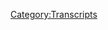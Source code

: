 {{DEFAULTSORT:
    #_TRANSCRIPT_0166:February 2-3, 2009
}}{{Transcript
    | title         = [[166: February 2-3, 2009]]
    | caption       = [https://knowledgefight.libsyn.com/knowledge-fight-feb-2-3-2009 Listen to this episode on Libsyn]
    | episodeNumber = [[166: February 2-3, 2009|166]]
    | length        = 01:52:54
}}

{{MessageBox
    | header     = Warning: Bot Generated Content
    | text       = This transcript was automatically generated by transcription software and likely contains many mistakes and misattributions. Please check the audio for definitive quotes, attribution, and context.
    | image      = N3yvass4myg91.webp
    | imagewidth = 50px
    | id         = warning
}}

{{TranscriptBlock
    | name      = Unknown Speaker
    | timestamp = 00:00:00.000
    | text      = Andy in Kansas. You're on the air. Thanks for holding
}}

{{TranscriptBlock
    | name      = Unknown Speaker
    | timestamp = 00:00:03.839
    | text      = Hello Alex, I'm a first name caller. I'm a huge fan. I love your work. I love you
}}

{{TranscriptBlock
    | name      = Unknown Speaker
    | timestamp = 00:00:07.780
    | text      = Hey everybody, welcome back to knowledge fight. I'm Dan. I'm Jordan
}}

{{TranscriptBlock
    | name      = Unknown Speaker
    | timestamp = 00:00:10.640
    | text      = We're a couple dudes like to sit around drink novelty beverages and talk a little bit about Alex Jones indeed
}}

{{TranscriptBlock
    | name      = Unknown Speaker
    | timestamp = 00:00:15.820
    | text      = We are Dan Dan. Mm-hmm
}}

{{TranscriptBlock
    | name      = Unknown Speaker
    | timestamp = 00:00:18.480
    | text      = Dan if you had never heard this podcast ever but had instead just read a
}}

{{TranscriptBlock
    | name      = Unknown Speaker
    | timestamp = 00:00:24.039
    | text      = Ten page long review about Kanye's new EP. Uh-huh that never speaks about the music at all
}}

{{TranscriptBlock
    | name      = Unknown Speaker
    | timestamp = 00:00:31.600
    | text      = At all just the review album is just about our podcast just about our podcast
}}

{{TranscriptBlock
    | name      = Unknown Speaker
    | timestamp = 00:00:37.039
    | text      = if you were an
}}

{{TranscriptBlock
    | name      = Unknown Speaker
    | timestamp = 00:00:39.359
    | text      = superfluous
}}

{{TranscriptBlock
    | name      = Unknown Speaker
    | timestamp = 00:00:40.679
    | text      = Over-wordy pitchfork reviewer who maybe has never actually heard music before Jordan Holmes doesn't care about black people exactly
}}

{{TranscriptBlock
    | name      = Unknown Speaker
    | timestamp = 00:00:48.039
    | text      = You know, that's a perfect music review right there 7.3 sounds good
}}

{{TranscriptBlock
    | name      = Unknown Speaker
    | timestamp = 00:01:01.799
    | text      = Pitchfork reviewed our
}}

{{TranscriptBlock
    | name      = Unknown Speaker
    | timestamp = 00:01:04.079
    | text      = 7.3. Hey, it's not best music level, but it's still pretty good. Oh, it's very serviceable
}}

{{TranscriptBlock
    | name      = Unknown Speaker
    | timestamp = 00:01:08.620
    | text      = I bet we'll get best reissue about 30 years from now when everybody reevaluates everything speaking of reissues. There we go today
}}

{{TranscriptBlock
    | name      = Unknown Speaker
    | timestamp = 00:01:15.579
    | text      = We are back in the past. We're going over 2009. Perfect
}}

{{TranscriptBlock
    | name      = Unknown Speaker
    | timestamp = 00:01:18.640
    | text      = But I do want to say this really quick before we jump into business
}}

{{TranscriptBlock
    | name      = Unknown Speaker
    | timestamp = 00:01:21.239
    | text      = Are you gonna start talking about Redondo again? He was on again. Redondo. Redondo. Redondo is the beach in California
}}

{{TranscriptBlock
    | name      = Unknown Speaker
    | timestamp = 00:01:28.480
    | text      = That's right. Yeah, Mike Redondo. Uh-huh
}}

{{TranscriptBlock
    | name      = Unknown Speaker
    | timestamp = 00:01:30.680
    | text      = He was on again and you know people were posting in the Facebook group about him being on again
}}

{{TranscriptBlock
    | name      = Unknown Speaker
    | timestamp = 00:01:35.719
    | text      = And I think it's time for us to wave goodbye to this bullshit any further
}}

{{TranscriptBlock
    | name      = Unknown Speaker
    | timestamp = 00:01:41.079
    | text      = I was done halfway through our second episode. I watched it. I watched his third appearance
}}

{{TranscriptBlock
    | name      = Unknown Speaker
    | timestamp = 00:01:46.560
    | text      = And he is there with a guy who has mysteriously come out of the woodwork and found out that he is a distant cousin of
}}

{{TranscriptBlock
    | name      = Unknown Speaker
    | timestamp = 00:01:53.719
    | text      = Mike's who is sure this guy sure this guy is also a did for Wars listener
}}

{{TranscriptBlock
    | name      = Unknown Speaker
    | timestamp = 00:01:58.680
    | text      = Why not and he's decided to let Mike live with him
}}

{{TranscriptBlock
    | name      = Unknown Speaker
    | timestamp = 00:02:03.760
    | text      = And he really wants to be an info Wars reporter, okay, so the distant cousin yes, okay
}}

{{TranscriptBlock
    | name      = Unknown Speaker
    | timestamp = 00:02:10.599
    | text      = So they're gonna tag-team it. Well, there's a baby to do remote pieces
}}

{{TranscriptBlock
    | name      = Unknown Speaker
    | timestamp = 00:02:13.400
    | text      = There's a bit of a negotiation about that cuz Mike doesn't want to be an info Wars reporter
}}

{{TranscriptBlock
    | name      = Unknown Speaker
    | timestamp = 00:02:17.840
    | text      = Of course not and Alex does and the guy the cousin Tony keeps being like well
}}

{{TranscriptBlock
    | name      = Unknown Speaker
    | timestamp = 00:02:22.780
    | text      = I would like to do it and that Alex is really clearly like I want Mike because he's
}}

{{TranscriptBlock
    | name      = Unknown Speaker
    | timestamp = 00:02:29.000
    | text      = Sort of famous. Yeah, I want to do something with him. Yeah, you're not as good
}}

{{TranscriptBlock
    | name      = Unknown Speaker
    | timestamp = 00:02:35.319
    | text      = To me
}}

{{TranscriptBlock
    | name      = Unknown Speaker
    | timestamp = 00:02:39.360
    | text      = Yeah, it's so there's just fucking talking about I'm a distant
}}

{{TranscriptBlock
    | name      = Unknown Speaker
    | timestamp = 00:02:42.680
    | text      = I'm your distant cousin Tony is the thing that somebody says before they rob you Tony. Hey, I'm Tony
}}

{{TranscriptBlock
    | name      = Unknown Speaker
    | timestamp = 00:02:48.400
    | text      = You don't remember me of you your mother's grandmother's on my mother's side
}}

{{TranscriptBlock
    | name      = Unknown Speaker
    | timestamp = 00:02:52.919
    | text      = They were skyping in from Tony's sister's child's bedroom to
}}

{{TranscriptBlock
    | name      = Unknown Speaker
    | timestamp = 00:02:59.240
    | text      = That's great
}}

{{TranscriptBlock
    | name      = Unknown Speaker
    | timestamp = 00:03:01.240
    | text      = God that's good stuff is ridiculous. But if you were writing a parody of this you would just write this. All right that
}}

{{TranscriptBlock
    | name      = Unknown Speaker
    | timestamp = 00:03:07.439
    | text      = Yeah, you just write that deck. Well, that's the third day. Yeah, exactly. The the other thing too is that Alex
}}

{{TranscriptBlock
    | name      = Unknown Speaker
    | timestamp = 00:03:13.379
    | text      = Sets up the interview by saying like well Mike, you know
}}

{{TranscriptBlock
    | name      = Unknown Speaker
    | timestamp = 00:03:17.360
    | text      = I paid you three thousand dollars to come down here and still hilarious and you now see the
}}

{{TranscriptBlock
    | name      = Unknown Speaker
    | timestamp = 00:03:22.560
    | text      = Millions of dollars of free press that I've gotten out of this you understand how capitalism works now
}}

{{TranscriptBlock
    | name      = Unknown Speaker
    | timestamp = 00:03:28.000
    | text      = And I'm like Alex you are straight-up on air saying to this guy's face. I
}}

{{TranscriptBlock
    | name      = Unknown Speaker
    | timestamp = 00:03:33.240
    | text      = Exploited you, but I paid you a little bit
}}

{{TranscriptBlock
    | name      = Unknown Speaker
    | timestamp = 00:03:37.080
    | text      = Do you understand how publicity stunts you understand how I am
}}

{{TranscriptBlock
    | name      = Unknown Speaker
    | timestamp = 00:03:42.560
    | text      = Embodying the worst impulses of late capitalism and how I myself need to be taken down because I have taken advantage of you a
}}

{{TranscriptBlock
    | name      = Unknown Speaker
    | timestamp = 00:03:49.719
    | text      = Boy, yeah boy you understand how I don't give a fuck about whether or not you ever see your kid again
}}

{{TranscriptBlock
    | name      = Unknown Speaker
    | timestamp = 00:03:57.680
    | text      = I don't give a shit if you're homeless
}}

{{TranscriptBlock
    | name      = Unknown Speaker
    | timestamp = 00:03:59.439
    | text      = I
}}

{{TranscriptBlock
    | name      = Unknown Speaker
    | timestamp = 00:03:59.960
    | text      = Made so much free press out of this and think about how much more free press I can get if you turn your goddamn life
}}

{{TranscriptBlock
    | name      = Unknown Speaker
    | timestamp = 00:04:06.240
    | text      = We're gonna get a haircut
}}

{{TranscriptBlock
    | name      = Unknown Speaker
    | timestamp = 00:04:07.479
    | text      = My out like I'm a sociopath basically that might as well have been what he said
}}

{{TranscriptBlock
    | name      = Unknown Speaker
    | timestamp = 00:04:12.240
    | text      = So we're not gonna cover that and I don't think we'll cover anything else that happens visa v Mike Rotondo unless there's a major break
}}

{{TranscriptBlock
    | name      = Unknown Speaker
    | timestamp = 00:04:19.519
    | text      = In the story man if he becomes the new rainbow snatch. I'm in now cuz that's that's a character
}}

{{TranscriptBlock
    | name      = Unknown Speaker
    | timestamp = 00:04:26.079
    | text      = This is just a dude the other thing. I want to say is that I hear people's responses
}}

{{TranscriptBlock
    | name      = Unknown Speaker
    | timestamp = 00:04:32.240
    | text      = And I my immediate reaction whenever someone you say that I take criticism too personally
}}

{{TranscriptBlock
    | name      = Unknown Speaker
    | timestamp = 00:04:38.480
    | text      = Well, I say I just reflect upon things that people say and I process them
}}

{{TranscriptBlock
    | name      = Unknown Speaker
    | timestamp = 00:04:43.920
    | text      = I try to be right and I think there is a fair criticism
}}

{{TranscriptBlock
    | name      = Unknown Speaker
    | timestamp = 00:04:47.480
    | text      = It was made of our last episode, and I I don't think we did anything wrong, but I do think that we weren't clear enough about
}}

{{TranscriptBlock
    | name      = Unknown Speaker
    | timestamp = 00:04:55.240
    | text      = The different pieces of the story that we were talking about
}}

{{TranscriptBlock
    | name      = Unknown Speaker
    | timestamp = 00:04:59.160
    | text      = Okay
}}

{{TranscriptBlock
    | name      = Unknown Speaker
    | timestamp = 00:04:59.800
    | text      = Wherein we kind of were coming from a perspective of we believe that Mike is on the spectrum right on the autism spectrum
}}

{{TranscriptBlock
    | name      = Unknown Speaker
    | timestamp = 00:05:06.040
    | text      = Right, and we also think he's dangerous and mentally ill not
}}

{{TranscriptBlock
    | name      = Unknown Speaker
    | timestamp = 00:05:10.920
    | text      = Simultaneously now those things are unrelated to each other
}}

{{TranscriptBlock
    | name      = Unknown Speaker
    | timestamp = 00:05:13.879
    | text      = And I think we did a shitty job of being clear in our language about that and made it seem
}}

{{TranscriptBlock
    | name      = Unknown Speaker
    | timestamp = 00:05:20.199
    | text      = Like they were connected, and I apologize for that perception. Yeah, I don't mean that's fair
}}

{{TranscriptBlock
    | name      = Unknown Speaker
    | timestamp = 00:05:26.600
    | text      = Probably the best reason that you can take it that we don't mean that is we didn't consider it in the moment because it's so
}}

{{TranscriptBlock
    | name      = Unknown Speaker
    | timestamp = 00:05:34.040
    | text      = Obvious that those two things are unrelated to and I would hope the previous 700 episodes or however many we've done
}}

{{TranscriptBlock
    | name      = Unknown Speaker
    | timestamp = 00:05:40.600
    | text      = It should give you some sense of where we're at and also no it actually turns out. We're the only
}}

{{TranscriptBlock
    | name      = Unknown Speaker
    | timestamp = 00:05:47.079
    | text      = Pro like the most progressive most equal rights based podcast
}}

{{TranscriptBlock
    | name      = Unknown Speaker
    | timestamp = 00:05:51.519
    | text      = But you still gotta exclude somebody and it turns out all Asperger's people gotta go
}}

{{TranscriptBlock
    | name      = Unknown Speaker
    | timestamp = 00:05:56.480
    | text      = I guess it's just it turns out. It's a weird. It's a weird thing
}}

{{TranscriptBlock
    | name      = Unknown Speaker
    | timestamp = 00:06:00.180
    | text      = We do but yeah what you're gonna
}}

{{TranscriptBlock
    | name      = Unknown Speaker
    | timestamp = 00:06:01.319
    | text      = Do and the other one of the other reasons I think cuz I've been reflecting on this a little bit not taking it personally and
}}

{{TranscriptBlock
    | name      = Unknown Speaker
    | timestamp = 00:06:05.879
    | text      = Not like beating myself up about it, but I wanted to sort of I don't believe either of those two things
}}

{{TranscriptBlock
    | name      = Unknown Speaker
    | timestamp = 00:06:09.680
    | text      = I've been having a great week. Okay, taking a lot of walks
}}

{{TranscriptBlock
    | name      = Unknown Speaker
    | timestamp = 00:06:14.079
    | text      = Looking off into the middle distance in the rain. I've been walking. I've been getting up in the morning and taking walks
}}

{{TranscriptBlock
    | name      = Unknown Speaker
    | timestamp = 00:06:18.800
    | text      = There's a short super nice a short distance between reflect and dwell dad
}}

{{TranscriptBlock
    | name      = Unknown Speaker
    | timestamp = 00:06:23.360
    | text      = But taking taking these walks the other day the other day. I was taking a walk right walk down the street
}}

{{TranscriptBlock
    | name      = Unknown Speaker
    | timestamp = 00:06:29.379
    | text      = Yeah, walking right down to 30 in the morning like that just early morning wrong wrong hour early morning walk having a great time
}}

{{TranscriptBlock
    | name      = Unknown Speaker
    | timestamp = 00:06:36.759
    | text      = Well, thank you right walking down the street minding my own business. What do I see out of the side of my eye?
}}

{{TranscriptBlock
    | name      = Unknown Speaker
    | timestamp = 00:06:41.279
    | text      = I see a moped with a sidecar. How does that not set your day off in the right direction?
}}

{{TranscriptBlock
    | name      = Unknown Speaker
    | timestamp = 00:06:46.720
    | text      = is awesome a
}}

{{TranscriptBlock
    | name      = Unknown Speaker
    | timestamp = 00:06:49.199
    | text      = Moped with a sidecar not five blocks from my house all right miracles do happen
}}

{{TranscriptBlock
    | name      = Unknown Speaker
    | timestamp = 00:06:54.300
    | text      = But then I heard a squirrel hit the ground from a tree. It was terrifying
}}

{{TranscriptBlock
    | name      = Unknown Speaker
    | timestamp = 00:06:58.600
    | text      = It was like it sounded like a textbook be drop. Did it fall like painfully it walked away fine
}}

{{TranscriptBlock
    | name      = Unknown Speaker
    | timestamp = 00:07:04.920
    | text      = But it was a look that seemed to imply. It wasn't happy. It was embarrassed
}}

{{TranscriptBlock
    | name      = Unknown Speaker
    | timestamp = 00:07:08.399
    | text      = Yeah, a little bit. It was it was that moment where you trip going up the stairs
}}

{{TranscriptBlock
    | name      = Unknown Speaker
    | timestamp = 00:07:12.620
    | text      = You're like oh, and then you see and there's one guy
}}

{{TranscriptBlock
    | name      = Unknown Speaker
    | timestamp = 00:07:15.259
    | text      = And you're like you and you and me die with this secret you would mean fucking
}}

{{TranscriptBlock
    | name      = Unknown Speaker
    | timestamp = 00:07:19.439
    | text      = Cutting you just never talk about squirrel gave me that look yeah, okay?
}}

{{TranscriptBlock
    | name      = Unknown Speaker
    | timestamp = 00:07:23.639
    | text      = So I've been taking a lot of walks and sort of you know there's some reflection involved
}}

{{TranscriptBlock
    | name      = Unknown Speaker
    | timestamp = 00:07:27.319
    | text      = And I was thinking about it so anyway. That's all to say a sorry we weren't more precise in our language
}}

{{TranscriptBlock
    | name      = Unknown Speaker
    | timestamp = 00:07:33.500
    | text      = Yeah, we'll try to be better in the future
}}

{{TranscriptBlock
    | name      = Unknown Speaker
    | timestamp = 00:07:36.040
    | text      = You know it's just one of those things sometimes. You just don't realize that there are people listening
}}

{{TranscriptBlock
    | name      = Unknown Speaker
    | timestamp = 00:07:40.600
    | text      = You know I'm fair enough fair enough. Why would they I?
}}

{{TranscriptBlock
    | name      = Unknown Speaker
    | timestamp = 00:07:44.879
    | text      = It's our default position. That's the best point. It's kind of like
}}

{{TranscriptBlock
    | name      = Unknown Speaker
    | timestamp = 00:07:48.720
    | text      = That's shocking that anybody listen to anyone cares, but we do appreciate it as we appreciate
}}

{{TranscriptBlock
    | name      = Unknown Speaker
    | timestamp = 00:07:54.199
    | text      = There we go that was the transition. I was waiting for Dan
}}

{{TranscriptBlock
    | name      = Unknown Speaker
    | timestamp = 00:07:57.319
    | text      = I'd like to give a shout out to a new donor who's joined up. Thank you so much Dylan
}}

{{TranscriptBlock
    | name      = Unknown Speaker
    | timestamp = 00:08:01.720
    | text      = I'm a policy wonk. Thank you so much. Thank you very much, Dylan
}}

{{TranscriptBlock
    | name      = Unknown Speaker
    | timestamp = 00:08:06.519
    | text      = I'm not doing it. There's no Highlander named Dylan. Nope all right
}}

{{TranscriptBlock
    | name      = Unknown Speaker
    | timestamp = 00:08:10.199
    | text      = I was a look the first name that came to mind was not the one that I want to say okay
}}

{{TranscriptBlock
    | name      = Unknown Speaker
    | timestamp = 00:08:15.399
    | text      = But here's a name. I want to say yeah
}}

{{TranscriptBlock
    | name      = Unknown Speaker
    | timestamp = 00:08:17.360
    | text      = I'd like to give a shout out to someone who has bumped bumped things up
}}

{{TranscriptBlock
    | name      = Unknown Speaker
    | timestamp = 00:08:21.680
    | text      = And become themselves a raptor princess what like to thank you so much Scott
}}

{{TranscriptBlock
    | name      = Unknown Speaker
    | timestamp = 00:08:27.160
    | text      = I'm a policy wonk
}}

{{TranscriptBlock
    | name      = Unknown Speaker
    | timestamp = 00:08:29.160
    | text      = Go home to your mother tell her you're brilliant someone someone sodomite sent me a bucket of poop daddy shark
}}

{{TranscriptBlock
    | name      = Unknown Speaker
    | timestamp = 00:08:36.600
    | text      = Jar-jar Binks has a Caribbean black accent. He's a loser little little titty, baby
}}

{{TranscriptBlock
    | name      = Unknown Speaker
    | timestamp = 00:08:43.480
    | text      = I don't want to hate black people I renounce Jesus Christ I
}}

{{TranscriptBlock
    | name      = Unknown Speaker
    | timestamp = 00:08:48.279
    | text      = Know how to read I am out of control
}}

{{TranscriptBlock
    | name      = Unknown Speaker
    | timestamp = 00:08:52.360
    | text      = I've never really seen a lot of white racism in my life. I really haven't I bet you money
}}

{{TranscriptBlock
    | name      = Unknown Speaker
    | timestamp = 00:08:56.919
    | text      = There are few living black people that have been
}}

{{TranscriptBlock
    | name      = Unknown Speaker
    | timestamp = 00:09:00.159
    | text      = Abused by white people as much as I have been abused by black people at all Hitler Joseph Stalin both those guys were complete
}}

{{TranscriptBlock
    | name      = Unknown Speaker
    | timestamp = 00:09:07.559
    | text      = badasses
}}

{{TranscriptBlock
    | name      = Unknown Speaker
    | timestamp = 00:09:13.480
    | text      = So, thank you so much Scott, man
}}

{{TranscriptBlock
    | name      = Unknown Speaker
    | timestamp = 00:09:14.919
    | text      = You know what's crazy about that drop it is actually gotten progressively darker as we go along
}}

{{TranscriptBlock
    | name      = Unknown Speaker
    | timestamp = 00:09:20.759
    | text      = It is it is it starts out real fun
}}

{{TranscriptBlock
    | name      = Unknown Speaker
    | timestamp = 00:09:24.720
    | text      = And
}}

{{TranscriptBlock
    | name      = Unknown Speaker
    | timestamp = 00:09:25.679
    | text      = Then racism real hard racism and an expressing of admiration for Hitler at least like a doff of a cap yeah
}}

{{TranscriptBlock
    | name      = Unknown Speaker
    | timestamp = 00:09:33.720
    | text      = Yeah, um, but like to really and we know that he at least is consistent because does not mention Mao
}}

{{TranscriptBlock
    | name      = Unknown Speaker
    | timestamp = 00:09:40.440
    | text      = He hates the chai comes up hates the chai comes um, but thank you so much Scott Scott's been around a long time
}}

{{TranscriptBlock
    | name      = Unknown Speaker
    | timestamp = 00:09:46.200
    | text      = But good old time old time listener. We appreciate it. Thank you so much. Thank you very much
}}

{{TranscriptBlock
    | name      = Unknown Speaker
    | timestamp = 00:09:51.679
    | text      = There have been a couple people who have jumped on board since we put out the word that I will be breaking down
}}

{{TranscriptBlock
    | name      = Unknown Speaker
    | timestamp = 00:09:57.799
    | text      = None dare call it conspiracy if we have 15 new donors by the end of June. Uh, I'm having a great time
}}

{{TranscriptBlock
    | name      = Unknown Speaker
    | timestamp = 00:10:05.120
    | text      = Yeah, I've taken those walks. I've written about
}}

{{TranscriptBlock
    | name      = Unknown Speaker
    | timestamp = 00:10:09.279
    | text      = 25 pages about the first 10 pages of the book Jesus Christ dad. It's good. Oh god. How long is this book?
}}

{{TranscriptBlock
    | name      = Unknown Speaker
    | timestamp = 00:10:15.879
    | text      = I don't know, but I'm dunking on this guy
}}

{{TranscriptBlock
    | name      = Unknown Speaker
    | timestamp = 00:10:21.360
    | text      = It's like
}}

{{TranscriptBlock
    | name      = Unknown Speaker
    | timestamp = 00:10:23.240
    | text      = I've written so much and it started with a really clinical tone where this isn't true blah blah blah
}}

{{TranscriptBlock
    | name      = Unknown Speaker
    | timestamp = 00:10:29.320
    | text      = And now it's just like look at this asshole
}}

{{TranscriptBlock
    | name      = Unknown Speaker
    | timestamp = 00:10:31.639
    | text      = Just become like I have now pissed off
}}

{{TranscriptBlock
    | name      = Unknown Speaker
    | timestamp = 00:10:35.799
    | text      = So you're you've you've graduated to do in the thing where?
}}

{{TranscriptBlock
    | name      = Unknown Speaker
    | timestamp = 00:10:39.320
    | text      = Somebody actually dunks on a dude and then stands over him and flexes on top of them. That's what you're doing
}}

{{TranscriptBlock
    | name      = Unknown Speaker
    | timestamp = 00:10:44.120
    | text      = I'm here for real. Don't get on it. Yeah. Yeah. Yeah, it's it's very fun
}}

{{TranscriptBlock
    | name      = Unknown Speaker
    | timestamp = 00:10:48.360
    | text      = If you are posterizing the none dare call it a conspiracy. Yeah posterize. Yeah
}}

{{TranscriptBlock
    | name      = Unknown Speaker
    | timestamp = 00:10:52.960
    | text      = Yeah, if you would like to support that or help that come to pass you could go to our website knowledge fight calm
}}

{{TranscriptBlock
    | name      = Unknown Speaker
    | timestamp = 00:10:58.639
    | text      = Click support the show and that will be
}}

{{TranscriptBlock
    | name      = Unknown Speaker
    | timestamp = 00:11:01.440
    | text      = coming out
}}

{{TranscriptBlock
    | name      = Unknown Speaker
    | timestamp = 00:11:03.960
    | text      = If anybody if we get 15 by June 1st, I'm sorry the end of June then it'll start July 1st
}}

{{TranscriptBlock
    | name      = Unknown Speaker
    | timestamp = 00:11:11.360
    | text      = Perfect, and if not, then I guess whenever we get to 15, yeah, I guess
}}

{{TranscriptBlock
    | name      = Unknown Speaker
    | timestamp = 00:11:16.120
    | text      = We'll see. Anyway, we very loose rules. Anyway, you know this bullshit. Let's get down to business
}}

{{TranscriptBlock
    | name      = Unknown Speaker
    | timestamp = 00:11:21.240
    | text      = Today Jordan we're going to defeat
}}

{{TranscriptBlock
    | name      = Unknown Speaker
    | timestamp = 00:11:23.679
    | text      = the Huns
}}

{{TranscriptBlock
    | name      = Unknown Speaker
    | timestamp = 00:11:25.960
    | text      = Did they send me daughters when I asked for sons?
}}

{{TranscriptBlock
    | name      = Unknown Speaker
    | timestamp = 00:11:32.519
    | text      = All right, I think I'm gonna let it go. Yeah, I could do the whole baby
}}

{{TranscriptBlock
    | name      = Unknown Speaker
    | timestamp = 00:11:36.080
    | text      = Stop I've ever met and you can bet before with through say somehow I'll
}}

{{TranscriptBlock
    | name      = Unknown Speaker
    | timestamp = 00:11:43.759
    | text      = Make a man out of you. Yeah, so we're going over February 2nd and 3rd today boy
}}

{{TranscriptBlock
    | name      = Unknown Speaker
    | timestamp = 00:11:50.960
    | text      = I wanted to try and get three days crammed in
}}

{{TranscriptBlock
    | name      = Unknown Speaker
    | timestamp = 00:11:53.080
    | text      = Yeah, it just wasn't gonna happen and there's a natural distinction, but well next week
}}

{{TranscriptBlock
    | name      = Unknown Speaker
    | timestamp = 00:11:58.039
    | text      = We start with the back at the regular schedule again. So we're fucking right on it. And we have we
}}

{{TranscriptBlock
    | name      = Unknown Speaker
    | timestamp = 00:12:07.000
    | text      = 2009 stuff is we're about to hit some pay dirt and like some of the
}}

{{TranscriptBlock
    | name      = Unknown Speaker
    | timestamp = 00:12:11.559
    | text      = Unified field theory of Alex Jones is going to come into much sharper focus really soon because if we recall
}}

{{TranscriptBlock
    | name      = Unknown Speaker
    | timestamp = 00:12:18.639
    | text      = February 27 you just pointed to the board which I loved February 27th is the first tea party rallies
}}

{{TranscriptBlock
    | name      = Unknown Speaker
    | timestamp = 00:12:25.480
    | text      = Yes, the first major one. Yes. And so what we're seeing right now is the building towards that
}}

{{TranscriptBlock
    | name      = Unknown Speaker
    | timestamp = 00:12:31.279
    | text      = whether or not Alex has any awareness of
}}

{{TranscriptBlock
    | name      = Unknown Speaker
    | timestamp = 00:12:34.679
    | text      = The forces behind the scenes or not the amount of coke money. He's about to get we will find out
}}

{{TranscriptBlock
    | name      = Unknown Speaker
    | timestamp = 00:12:40.000
    | text      = But first before we get in today's episode a couple of out of context drops
}}

{{TranscriptBlock
    | name      = Unknown Speaker
    | timestamp = 00:12:44.559
    | text      = I'm just average intelligence. Yep. Yeah, maybe
}}

{{TranscriptBlock
    | name      = Unknown Speaker
    | timestamp = 00:12:48.720
    | text      = I would say blow but then he steps it up a little I'm brain damaged. Yeah
}}

{{TranscriptBlock
    | name      = Unknown Speaker
    | timestamp = 00:12:53.340
    | text      = Yeah, you know that house. Yeah
}}

{{TranscriptBlock
    | name      = Unknown Speaker
    | timestamp = 00:12:56.899
    | text      = I have chemical lobotomy. Okay, probably sure. Yeah
}}

{{TranscriptBlock
    | name      = Unknown Speaker
    | timestamp = 00:13:08.700
    | text      = That broke it I thought there was another
}}

{{TranscriptBlock
    | name      = Unknown Speaker
    | timestamp = 00:13:11.220
    | text      = No, just all right. Um, so why did you turn and look at me then? I don't know. I have a response
}}

{{TranscriptBlock
    | name      = Unknown Speaker
    | timestamp = 00:13:17.019
    | text      = I did it was so Jordan last we discussed. I believe we left off on January
}}

{{TranscriptBlock
    | name      = Unknown Speaker
    | timestamp = 00:13:24.779
    | text      = 29th if that's if I recall correctly, let me confirm that
}}

{{TranscriptBlock
    | name      = Unknown Speaker
    | timestamp = 00:13:30.100
    | text      = Bob up up last time on knowledge fight. Yes. We passed
}}

{{TranscriptBlock
    | name      = Unknown Speaker
    | timestamp = 00:13:34.580
    | text      = 2009 we had the 29th of January is where we left off last time and on the 29th we have
}}

{{TranscriptBlock
    | name      = Unknown Speaker
    | timestamp = 00:13:41.100
    | text      = I said 29th again on the 30th. Oh a guy named Bob daisy sits in
}}

{{TranscriptBlock
    | name      = Unknown Speaker
    | timestamp = 00:13:47.820
    | text      = He's another Austin weirdo
}}

{{TranscriptBlock
    | name      = Unknown Speaker
    | timestamp = 00:13:50.039
    | text      = Related to Brendan daisy. I don't think so. Okay unrelated. Although he does speak with the gentleman's twang
}}

{{TranscriptBlock
    | name      = Unknown Speaker
    | timestamp = 00:13:55.539
    | text      = All right country twang to his voice. He fills in so I didn't listen to it. Okay, right
}}

{{TranscriptBlock
    | name      = Unknown Speaker
    | timestamp = 00:14:02.700
    | text      = So then February 1st is a Sunday and I listen to it and Alex is just in repeats
}}

{{TranscriptBlock
    | name      = Unknown Speaker
    | timestamp = 00:14:07.820
    | text      = He has he just replays his interview with David Icke
}}

{{TranscriptBlock
    | name      = Unknown Speaker
    | timestamp = 00:14:12.059
    | text      = I'm like what's going on here? This is super weird. And then we get to February 2nd and Alex explains where he was
}}

{{TranscriptBlock
    | name      = Unknown Speaker
    | timestamp = 00:14:19.940
    | text      = My way was paid. So I went to the ultimate fighting championship
}}

{{TranscriptBlock
    | name      = Unknown Speaker
    | timestamp = 00:14:24.659
    | text      = Joe Rogan, I figured it would be good to network with folks and see how many of the Hollywood folks
}}

{{TranscriptBlock
    | name      = Unknown Speaker
    | timestamp = 00:14:29.659
    | text      = I didn't know or aware of the work we're doing and
}}

{{TranscriptBlock
    | name      = Unknown Speaker
    | timestamp = 00:14:31.379
    | text      = We ran into quite a few prominent people that are certainly aware of the New World Order. That was interesting
}}

{{TranscriptBlock
    | name      = Unknown Speaker
    | timestamp = 00:14:35.340
    | text      = Oh, I'm tired today. I'll get into some of what happened there and
}}

{{TranscriptBlock
    | name      = Unknown Speaker
    | timestamp = 00:14:39.539
    | text      = Just the soullessness of Las Vegas. I haven't been in that place in ten years
}}

{{TranscriptBlock
    | name      = Unknown Speaker
    | timestamp = 00:14:43.820
    | text      = He doesn't end up getting into the soullessness. No, he doesn't. No, he doesn't but big news. What's that big news? I
}}

{{TranscriptBlock
    | name      = Unknown Speaker
    | timestamp = 00:14:51.580
    | text      = Flew in from Las Vegas last night boy. My arms tired. I hate you
}}

{{TranscriptBlock
    | name      = Unknown Speaker
    | timestamp = 00:14:56.220
    | text      = Later in the week of not today. I'll make it on just right
}}

{{TranscriptBlock
    | name      = Unknown Speaker
    | timestamp = 00:14:59.779
    | text      = I walked into the MGM Grand and
}}

{{TranscriptBlock
    | name      = Unknown Speaker
    | timestamp = 00:15:01.779
    | text      = it was like everybody had their souls sucked out of when people that were actually there for the casino and
}}

{{TranscriptBlock
    | name      = Unknown Speaker
    | timestamp = 00:15:06.340
    | text      = Then the next day all the UFC champions showed up. They were a different crowd. They were all in shape and
}}

{{TranscriptBlock
    | name      = Unknown Speaker
    | timestamp = 00:15:12.539
    | text      = crazed looks in their eyes, but
}}

{{TranscriptBlock
    | name      = Unknown Speaker
    | timestamp = 00:15:15.100
    | text      = Certainly was Babylon. It was it was interesting, but I don't think I'll be going back. I have too much important work to do here
}}

{{TranscriptBlock
    | name      = Unknown Speaker
    | timestamp = 00:15:23.259
    | text      = But I met Eddie Bravo who's a huge fan of the show. What a nice guy Guru of the 10th Planet jujitsu. Nope. That was interesting
}}

{{TranscriptBlock
    | name      = Unknown Speaker
    | timestamp = 00:15:36.580
    | text      = Even laughs that was a real left to uh-huh. Yeah, put it in the books
}}

{{TranscriptBlock
    | name      = Unknown Speaker
    | timestamp = 00:15:41.019
    | text      = But that was when we began our Eddie Bravo romance February 2nd 2009 the day
}}

{{TranscriptBlock
    | name      = Unknown Speaker
    | timestamp = 00:15:48.419
    | text      = Alex Jones admits he's met Eddie Bravo
}}

{{TranscriptBlock
    | name      = Unknown Speaker
    | timestamp = 00:15:50.419
    | text      = That weekend so at that UFC event, whatever that weekend was Alex Jones and Eddie Bravo's worlds intersected and
}}

{{TranscriptBlock
    | name      = Unknown Speaker
    | timestamp = 00:15:58.860
    | text      = Nothing would ever be the same again
}}

{{TranscriptBlock
    | name      = Unknown Speaker
    | timestamp = 00:16:00.539
    | text      = It's weird how Alex doesn't talk about how the UFC fighters all have to have day jobs because they don't get paid enough for these
}}

{{TranscriptBlock
    | name      = Unknown Speaker
    | timestamp = 00:16:06.820
    | text      = Fights and they also don't have insurance even though that fucking asshole who runs the UFC thing is like a billionaire or whatever
}}

{{TranscriptBlock
    | name      = Unknown Speaker
    | timestamp = 00:16:14.000
    | text      = Fucking shit like that. It's just all of that shit. Like it's all of that. It's all of that like there's that loss right now
}}

{{TranscriptBlock
    | name      = Unknown Speaker
    | timestamp = 00:16:20.799
    | text      = Is it yeah, there's a lawsuit about the classification of USC fighters as employees
}}

{{TranscriptBlock
    | name      = Unknown Speaker
    | timestamp = 00:16:26.120
    | text      = I can't remember the name of the lady the woman fighter who's bringing the suit
}}

{{TranscriptBlock
    | name      = Unknown Speaker
    | timestamp = 00:16:31.159
    | text      = I literally just read an article about yeah, and it was great
}}

{{TranscriptBlock
    | name      = Unknown Speaker
    | timestamp = 00:16:35.279
    | text      = There's an article about the implications that pro wrestling will have if the suit is successful
}}

{{TranscriptBlock
    | name      = Unknown Speaker
    | timestamp = 00:16:40.919
    | text      = Yeah, if they win that one pro wrestling is gonna get health insurance for the first a lot of dominoes. Oh, yeah
}}

{{TranscriptBlock
    | name      = Unknown Speaker
    | timestamp = 00:16:46.419
    | text      = the exploitation of these these these workers is
}}

{{TranscriptBlock
    | name      = Unknown Speaker
    | timestamp = 00:16:50.039
    | text      = Unbelievable, especially for their short careers and the damage that's done to them and you're not even gonna take care of them
}}

{{TranscriptBlock
    | name      = Unknown Speaker
    | timestamp = 00:16:55.100
    | text      = You make millions of dollars off those for one night and then they die two years later
}}

{{TranscriptBlock
    | name      = Unknown Speaker
    | timestamp = 00:17:00.080
    | text      = like fuck you most people seem to have little sympathy about it because of the high amount they make for
}}

{{TranscriptBlock
    | name      = Unknown Speaker
    | timestamp = 00:17:05.160
    | text      = the work that they do not considering that like the training is work to write and in terms of the WWE like
}}

{{TranscriptBlock
    | name      = Unknown Speaker
    | timestamp = 00:17:13.599
    | text      = Travel is you have to pay for your own travel you and you have to have a
}}

{{TranscriptBlock
    | name      = Unknown Speaker
    | timestamp = 00:17:17.640
    | text      = You have to have somebody who trains with you
}}

{{TranscriptBlock
    | name      = Unknown Speaker
    | timestamp = 00:17:19.880
    | text      = You have to have somebody who handles your stuff like you have to you're you're running a small business. You need a body, man
}}

{{TranscriptBlock
    | name      = Unknown Speaker
    | timestamp = 00:17:25.240
    | text      = Yeah, you need a Farnsworth Bentley. Absolutely
}}

{{TranscriptBlock
    | name      = Unknown Speaker
    | timestamp = 00:17:28.619
    | text      = So anyway, this is all to say that you guys better. I mean you got to be employees
}}

{{TranscriptBlock
    | name      = Unknown Speaker
    | timestamp = 00:17:33.319
    | text      = Yeah, you got a unionized. Come on, man. We all got a you one of these days National Union. So
}}

{{TranscriptBlock
    | name      = Unknown Speaker
    | timestamp = 00:17:38.880
    | text      = like I said the the the Tea Party is starting to kick into gear and
}}

{{TranscriptBlock
    | name      = Unknown Speaker
    | timestamp = 00:17:44.720
    | text      = You know as as this time goes on we will see
}}

{{TranscriptBlock
    | name      = Unknown Speaker
    | timestamp = 00:17:49.599
    | text      = The the effects of that but here's where Alex's head is at which I think might be related
}}

{{TranscriptBlock
    | name      = Unknown Speaker
    | timestamp = 00:17:55.519
    | text      = That's right. We're down here in Austin, Texas and
}}

{{TranscriptBlock
    | name      = Unknown Speaker
    | timestamp = 00:17:58.680
    | text      = The main mothership is up in Minneapolis, Minnesota
}}

{{TranscriptBlock
    | name      = Unknown Speaker
    | timestamp = 00:18:00.880
    | text      = But we are growing the info Wars command center and have some big announcements coming up in the next week week and a half
}}

{{TranscriptBlock
    | name      = Unknown Speaker
    | timestamp = 00:18:08.839
    | text      = I'm just gonna leave it at that big announcements
}}

{{TranscriptBlock
    | name      = Unknown Speaker
    | timestamp = 00:18:11.759
    | text      = coming up big
}}

{{TranscriptBlock
    | name      = Unknown Speaker
    | timestamp = 00:18:13.359
    | text      = Revolutionary developments with this radio show and more so stay tuned for that in the next week week and a half
}}

{{TranscriptBlock
    | name      = Unknown Speaker
    | timestamp = 00:18:20.759
    | text      = I I might even announce it the next few days, but I'm nailing down a few other things before we do that. Hmm, huh?
}}

{{TranscriptBlock
    | name      = Unknown Speaker
    | timestamp = 00:18:27.599
    | text      = Revolutionary changes are afoot at info wars and Alex Jones LLC right around the time that there is a giant
}}

{{TranscriptBlock
    | name      = Unknown Speaker
    | timestamp = 00:18:35.799
    | text      = coke cash influx into
}}

{{TranscriptBlock
    | name      = Unknown Speaker
    | timestamp = 00:18:38.920
    | text      = Organizations like Glenn Beck organizations like Sean Hannity, huh? Yeah, it's curious interesting timing
}}

{{TranscriptBlock
    | name      = Unknown Speaker
    | timestamp = 00:18:45.779
    | text      = I'll interesting timing. We just had a huge
}}

{{TranscriptBlock
    | name      = Unknown Speaker
    | timestamp = 00:18:49.039
    | text      = Opportunity roll along and there's something's gonna happen in the next couple of weeks or whatever
}}

{{TranscriptBlock
    | name      = Unknown Speaker
    | timestamp = 00:18:53.400
    | text      = I have to nail a few things down still gotta negotiate my contract for hating Obama
}}

{{TranscriptBlock
    | name      = Unknown Speaker
    | timestamp = 00:18:58.400
    | text      = Alex is talking a bunch about on this episode about how he's gonna hire more people and about how we're gonna push through and
}}

{{TranscriptBlock
    | name      = Unknown Speaker
    | timestamp = 00:19:05.160
    | text      = Expand even though the economy is getting worse and that kind of hubris is pretty amazing
}}

{{TranscriptBlock
    | name      = Unknown Speaker
    | timestamp = 00:19:09.160
    | text      = Right, it indicates to me some sort of an awareness now
}}

{{TranscriptBlock
    | name      = Unknown Speaker
    | timestamp = 00:19:12.200
    | text      = Will you match that with the fact that he's been saying that a money bomb is coming up?
}}

{{TranscriptBlock
    | name      = Unknown Speaker
    | timestamp = 00:19:15.880
    | text      = You start to get a sense and we've seen this a couple times throughout his history
}}

{{TranscriptBlock
    | name      = Unknown Speaker
    | timestamp = 00:19:19.480
    | text      = These money bombs happen at convenient and weird points in 2015
}}

{{TranscriptBlock
    | name      = Unknown Speaker
    | timestamp = 00:19:24.119
    | text      = It happened a couple months before he joined team Trump, right and it happened a couple like
}}

{{TranscriptBlock
    | name      = Unknown Speaker
    | timestamp = 00:19:29.460
    | text      = Maybe a couple weeks after Ted Anderson who is what he was talking about the headquarters in Minnesota
}}

{{TranscriptBlock
    | name      = Unknown Speaker
    | timestamp = 00:19:35.200
    | text      = Right, right Ted Anderson lost his license to sell gold bullion
}}

{{TranscriptBlock
    | name      = Unknown Speaker
    | timestamp = 00:19:39.680
    | text      = For so Midas resources was completely collapsed. Yeah a couple weeks later. Alex Jones does a money bomb right now in
}}

{{TranscriptBlock
    | name      = Unknown Speaker
    | timestamp = 00:19:47.119
    | text      = 2009 he's pimping a money bomb right around the beginning of the tea party
}}

{{TranscriptBlock
    | name      = Unknown Speaker
    | timestamp = 00:19:51.960
    | text      = It's very interesting these timing these timing things are
}}

{{TranscriptBlock
    | name      = Unknown Speaker
    | timestamp = 00:19:56.779
    | text      = Super bizarre and it's crazy that he bought three car washes which are conspicuously cash-only businesses at the same time
}}

{{TranscriptBlock
    | name      = Unknown Speaker
    | timestamp = 00:20:04.039
    | text      = It's so weird. It's so weird. Yeah bookkeeping is hard to do Dan. I understand that we can't we can't make it like a
}}

{{TranscriptBlock
    | name      = Unknown Speaker
    | timestamp = 00:20:11.200
    | text      = a case in court off of this no, but I think as time goes on in some of these dates getting more nailed down the
}}

{{TranscriptBlock
    | name      = Unknown Speaker
    | timestamp = 00:20:19.480
    | text      = Circumstantial case is going to be dammit. Yeah, it already is in my head. Yeah. Yeah
}}

{{TranscriptBlock
    | name      = Unknown Speaker
    | timestamp = 00:20:24.720
    | text      = There's very I when we started this podcast. I had a lot of questions about Alex Jones
}}

{{TranscriptBlock
    | name      = Unknown Speaker
    | timestamp = 00:20:31.279
    | text      = They're all getting answered pretty harsh. I have answers for most questions that I used to have about him
}}

{{TranscriptBlock
    | name      = Unknown Speaker
    | timestamp = 00:20:36.640
    | text      = I'm pretty clear that he's full of shit. Yep, pretty clear that he's been sold out for years write that down
}}

{{TranscriptBlock
    | name      = Unknown Speaker
    | timestamp = 00:20:43.700
    | text      = Anyway, some someone I do have questions about though Eddie Bravo. No, I'm pretty clear on him too. He's a flat-earther sweet
}}

{{TranscriptBlock
    | name      = Unknown Speaker
    | timestamp = 00:20:50.920
    | text      = But sweet but dumb this guy used to be the president. All right, which guy this guy he had a peanut farm
}}

{{TranscriptBlock
    | name      = Unknown Speaker
    | timestamp = 00:20:57.480
    | text      = You know that guy he'd have peanut Jimmy Carter. That's the one
}}

{{TranscriptBlock
    | name      = Unknown Speaker
    | timestamp = 00:21:00.119
    | text      = Yeah
}}

{{TranscriptBlock
    | name      = Unknown Speaker
    | timestamp = 00:21:00.400
    | text      = The guy who had to give up his peanut farm because he was worried about impropriety
}}

{{TranscriptBlock
    | name      = Unknown Speaker
    | timestamp = 00:21:04.799
    | text      = And perhaps people would view it as a way for him to be corrupt, right?
}}

{{TranscriptBlock
    | name      = Unknown Speaker
    | timestamp = 00:21:10.279
    | text      = And he thought that the office of the presidency must be above the appearance even the appearance of
}}

{{TranscriptBlock
    | name      = Unknown Speaker
    | timestamp = 00:21:17.720
    | text      = Corruption Dan right above it right let alone actually being fucking corrupt now
}}

{{TranscriptBlock
    | name      = Unknown Speaker
    | timestamp = 00:21:23.400
    | text      = What kind of president would ever?
}}

{{TranscriptBlock
    | name      = Unknown Speaker
    | timestamp = 00:21:26.400
    | text      = ruin the office of the presidency by being the most corrupt person in the
}}

{{TranscriptBlock
    | name      = Unknown Speaker
    | timestamp = 00:21:31.599
    | text      = Fucking world see now that sort of thing would lead me to believe that Jimmy Carter reasonable-ass cat
}}

{{TranscriptBlock
    | name      = Unknown Speaker
    | timestamp = 00:21:39.039
    | text      = Yeah, but this clip makes me think otherwise
}}

{{TranscriptBlock
    | name      = Unknown Speaker
    | timestamp = 00:21:42.680
    | text      = By the way, Jimmy Carter came out and said that 9-eleven should be investigated as a cover-up and then we don't
}}

{{TranscriptBlock
    | name      = Unknown Speaker
    | timestamp = 00:21:49.160
    | text      = Know exactly what the truth is that happened with that. So that's good for Jimmy Carter
}}

{{TranscriptBlock
    | name      = Unknown Speaker
    | timestamp = 00:21:54.920
    | text      = That story is up on prison planet calm right now as well
}}

{{TranscriptBlock
    | name      = Unknown Speaker
    | timestamp = 00:22:00.180
    | text      = Do you believe this?
}}

{{TranscriptBlock
    | name      = Unknown Speaker
    | timestamp = 00:22:07.700
    | text      = At this point in time isn't he in another country building homes for people he's not he's on a book tour
}}

{{TranscriptBlock
    | name      = Unknown Speaker
    | timestamp = 00:22:14.339
    | text      = He's on a book tour
}}

{{TranscriptBlock
    | name      = Unknown Speaker
    | timestamp = 00:22:15.339
    | text      = Okay
}}

{{TranscriptBlock
    | name      = Unknown Speaker
    | timestamp = 00:22:15.680
    | text      = And I know this because what Alex is basing this off of is a guy from we are change
}}

{{TranscriptBlock
    | name      = Unknown Speaker
    | timestamp = 00:22:21.539
    | text      = Which is an organization that we're gonna have to talk about a lot in the near future. Okay, not today
}}

{{TranscriptBlock
    | name      = Unknown Speaker
    | timestamp = 00:22:26.180
    | text      = They are a bunch of weirdos that are vaguely related to Ron Paul
}}

{{TranscriptBlock
    | name      = Unknown Speaker
    | timestamp = 00:22:32.420
    | text      = Vaguely related to 9-eleven truth right vaguely related to Alex Jones. There's a lot of
}}

{{TranscriptBlock
    | name      = Unknown Speaker
    | timestamp = 00:22:38.460
    | text      = It's a mess. They're they're a huge mess. They're they're a little bit in every Venn diagram. Yes
}}

{{TranscriptBlock
    | name      = Unknown Speaker
    | timestamp = 00:22:43.819
    | text      = This weird world forming in 2009 right and has formed
}}

{{TranscriptBlock
    | name      = Unknown Speaker
    | timestamp = 00:22:48.859
    | text      = and so one of the guys from we are change went out and
}}

{{TranscriptBlock
    | name      = Unknown Speaker
    | timestamp = 00:22:53.140
    | text      = Cornered not cornered, right? You just got a book signed at a Costco
}}

{{TranscriptBlock
    | name      = Unknown Speaker
    | timestamp = 00:22:57.779
    | text      = Sure, Jimmy Carter's on his book tour sign him books at a Costco. Here's the audio
}}

{{TranscriptBlock
    | name      = Unknown Speaker
    | timestamp = 00:23:26.900
    | text      = Thank you
}}

{{TranscriptBlock
    | name      = Unknown Speaker
    | timestamp = 00:23:30.819
    | text      = That's damning
}}

{{TranscriptBlock
    | name      = Unknown Speaker
    | timestamp = 00:23:34.460
    | text      = Man saying yes to get you to go away
}}

{{TranscriptBlock
    | name      = Unknown Speaker
    | timestamp = 00:23:37.380
    | text      = That's clearly a 9-eleven truth the right man former president at a Costco being polite to someone who wants his books
}}

{{TranscriptBlock
    | name      = Unknown Speaker
    | timestamp = 00:23:45.180
    | text      = He said he wants it investigated as a cover-up
}}

{{TranscriptBlock
    | name      = Unknown Speaker
    | timestamp = 00:23:50.940
    | text      = Jimmy Carter his response was yeah sure
}}

{{TranscriptBlock
    | name      = Unknown Speaker
    | timestamp = 00:23:54.299
    | text      = I mean
}}

{{TranscriptBlock
    | name      = Unknown Speaker
    | timestamp = 00:23:55.859
    | text      = It's not me, but I think it'd be nice. I guess if they want it and they're victims then I suppose
}}

{{TranscriptBlock
    | name      = Unknown Speaker
    | timestamp = 00:24:00.980
    | text      = yeah, all right, so one of that here's the only thing about that is
}}

{{TranscriptBlock
    | name      = Unknown Speaker
    | timestamp = 00:24:05.500
    | text      = given what this what all the shit that went down during Jimmy Carter's presidency I
}}

{{TranscriptBlock
    | name      = Unknown Speaker
    | timestamp = 00:24:11.500
    | text      = Could totally see him being a little bit on the side of like we had another Bush in there. So who knows?
}}

{{TranscriptBlock
    | name      = Unknown Speaker
    | timestamp = 00:24:18.339
    | text      = He might have done it. I know Dick Cheney
}}

{{TranscriptBlock
    | name      = Unknown Speaker
    | timestamp = 00:24:21.539
    | text      = Personally that dude would bomb anything but cats not gonna say that at Costco. That's true
}}

{{TranscriptBlock
    | name      = Unknown Speaker
    | timestamp = 00:24:28.660
    | text      = That's true to a random. Well unless he's got a membership. Yeah, then he's contractually obligated. That's true. You can't lie
}}

{{TranscriptBlock
    | name      = Unknown Speaker
    | timestamp = 00:24:40.619
    | text      = Terms and conditions may apply
}}

{{TranscriptBlock
    | name      = Unknown Speaker
    | timestamp = 00:24:42.619
    | text      = So at this point Alex takes a pivot and he doesn't have much going on on the show on the second
}}

{{TranscriptBlock
    | name      = Unknown Speaker
    | timestamp = 00:24:54.619
    | text      = He has one guest. His name is Dan Hamburg. He's a state
}}

{{TranscriptBlock
    | name      = Unknown Speaker
    | timestamp = 00:25:00.259
    | text      = member of the state Congress
}}

{{TranscriptBlock
    | name      = Unknown Speaker
    | timestamp = 00:25:01.900
    | text      = Which is he's a he was on he was in Congress for for like a really short period. Yeah a representative
}}

{{TranscriptBlock
    | name      = Unknown Speaker
    | timestamp = 00:25:07.660
    | text      = He's like a state state representative. That's the word I was looking for. All right. All right in the legislature
}}

{{TranscriptBlock
    | name      = Unknown Speaker
    | timestamp = 00:25:12.299
    | text      = yes, he's it he was in for like one term and then he
}}

{{TranscriptBlock
    | name      = Unknown Speaker
    | timestamp = 00:25:15.980
    | text      = Left and got involved with the Green Party and also a guru. Okay, sort of a swami
}}

{{TranscriptBlock
    | name      = Unknown Speaker
    | timestamp = 00:25:22.220
    | text      = So so I'm guessing that ignominy could be applied to the way that he left. I don't know
}}

{{TranscriptBlock
    | name      = Unknown Speaker
    | timestamp = 00:25:27.660
    | text      = I don't know all the details
}}

{{TranscriptBlock
    | name      = Unknown Speaker
    | timestamp = 00:25:28.420
    | text      = I didn't look into it much past the fact that he started hanging out with a swami. Hey, man. Hey, man
}}

{{TranscriptBlock
    | name      = Unknown Speaker
    | timestamp = 00:25:34.140
    | text      = How dare you have you ever read at the autobiography of a yogi?
}}

{{TranscriptBlock
    | name      = Unknown Speaker
    | timestamp = 00:25:37.579
    | text      = No, those dudes can float whenever those dudes can win low whenever I hear somebody who's involved in politics
}}

{{TranscriptBlock
    | name      = Unknown Speaker
    | timestamp = 00:25:43.740
    | text      = Who then gets involved with like a charismatic spiritual leader? I'm like
}}

{{TranscriptBlock
    | name      = Unknown Speaker
    | timestamp = 00:25:50.180
    | text      = Speaking which yeah, I want to give a preemptive go fuck yourself. Okay to this new party first go fuck yourself
}}

{{TranscriptBlock
    | name      = Unknown Speaker
    | timestamp = 00:25:57.859
    | text      = All right, this is to a preemptive go fuck yourself. This is to a new podcast that's out on the howl app from earwolf
}}

{{TranscriptBlock
    | name      = Unknown Speaker
    | timestamp = 00:26:03.619
    | text      = Uh, it's called the gateway and it's about teal Scott or I'm sorry teal swan that do you know who she is?
}}

{{TranscriptBlock
    | name      = Unknown Speaker
    | timestamp = 00:26:09.940
    | text      = No, she puts out YouTube videos where she stares into the camera and like you speaks in a lilting voice using
}}

{{TranscriptBlock
    | name      = Unknown Speaker
    | timestamp = 00:26:17.099
    | text      = Neuro-linguistic programming type little tricks to tell you about like your your past lives and your soul and stuff like that
}}

{{TranscriptBlock
    | name      = Unknown Speaker
    | timestamp = 00:26:24.140
    | text      = She's been around forever
}}

{{TranscriptBlock
    | name      = Unknown Speaker
    | timestamp = 00:26:25.220
    | text      = I used to watch videos of her back when I was fucking stupid and smoke a weed all the time, right mostly because she's
}}

{{TranscriptBlock
    | name      = Unknown Speaker
    | timestamp = 00:26:30.700
    | text      = incredibly gorgeous she is
}}

{{TranscriptBlock
    | name      = Unknown Speaker
    | timestamp = 00:26:33.980
    | text      = Garts sometimes we talk about Atlantis and it's kind of interesting. That's fun. Now. Here's why I say fuck you to this show
}}

{{TranscriptBlock
    | name      = Unknown Speaker
    | timestamp = 00:26:41.059
    | text      = Ah, I know already
}}

{{TranscriptBlock
    | name      = Unknown Speaker
    | timestamp = 00:26:43.180
    | text      = That this podcast is just going to be another one in the long line of these fucking serial knockoff
}}

{{TranscriptBlock
    | name      = Unknown Speaker
    | timestamp = 00:26:49.019
    | text      = Podcasts that end up covering a topic that's kind of interesting and then in the last episode will be like, well, I don't know
}}

{{TranscriptBlock
    | name      = Unknown Speaker
    | timestamp = 00:26:55.259
    | text      = Like that was that one about Franklin that cult leader guy at the end who equivocated in the last episode
}}

{{TranscriptBlock
    | name      = Unknown Speaker
    | timestamp = 00:27:01.940
    | text      = Yeah, the one about Heaven's Gate and the guy in the last fucking episode is like maybe they were all happy. Yeah
}}

{{TranscriptBlock
    | name      = Unknown Speaker
    | timestamp = 00:27:08.819
    | text      = You did an entire series
}}

{{TranscriptBlock
    | name      = Unknown Speaker
    | timestamp = 00:27:11.380
    | text      = Marshall Applewhite was a fucking crazy dude and he led to these people's deaths and then in the last episode you're like
}}

{{TranscriptBlock
    | name      = Unknown Speaker
    | timestamp = 00:27:16.779
    | text      = You know what? They might have felt like they belonged but maybe there's Heaven's Gate in all of us
}}

{{TranscriptBlock
    | name      = Unknown Speaker
    | timestamp = 00:27:21.380
    | text      = Oh fuck out. Fuck. Come on. So I know at the end of this one already. They're gonna be like
}}

{{TranscriptBlock
    | name      = Unknown Speaker
    | timestamp = 00:27:26.460
    | text      = Yeah, but maybe Teal Swan helps her the people who follow her like no, she's a con woman
}}

{{TranscriptBlock
    | name      = Unknown Speaker
    | timestamp = 00:27:37.019
    | text      = All these cult leaders maybe she's just like an MSR one is it is she yes Mr. Yeah. Yeah. Yeah ASMR I
}}

{{TranscriptBlock
    | name      = Unknown Speaker
    | timestamp = 00:27:44.700
    | text      = Was I talking about meningitis? I don't know what MSR
}}

{{TranscriptBlock
    | name      = Unknown Speaker
    | timestamp = 00:27:47.519
    | text      = Uh, yeah, she could just be talking real soft and people just like to hear that no
}}

{{TranscriptBlock
    | name      = Unknown Speaker
    | timestamp = 00:27:52.160
    | text      = No, there's there's there's cult aspects to it. Just like if you watch some of her videos there there there are absolutely cult aspects
}}

{{TranscriptBlock
    | name      = Unknown Speaker
    | timestamp = 00:27:59.079
    | text      = All right, so she's a con woman. Yeah
}}

{{TranscriptBlock
    | name      = Unknown Speaker
    | timestamp = 00:28:01.799
    | text      = but at the same time like I get the impulse to make those episode like those shows like that like have at the end like
}}

{{TranscriptBlock
    | name      = Unknown Speaker
    | timestamp = 00:28:08.599
    | text      = Oh, maybe people got something out of it like that sort of thing
}}

{{TranscriptBlock
    | name      = Unknown Speaker
    | timestamp = 00:28:11.960
    | text      = But can you imagine after we're done with can you put it up on the board that that is exactly what we're gonna say at?
}}

{{TranscriptBlock
    | name      = Unknown Speaker
    | timestamp = 00:28:17.480
    | text      = The end of this podcast we're gonna they're gonna do like 20 episodes and then they're gonna end it and we're gonna do
}}

{{TranscriptBlock
    | name      = Unknown Speaker
    | timestamp = 00:28:23.440
    | text      = Roughly all the episodes up until the point where climate change destroys this entire country and then we'll be like
}}

{{TranscriptBlock
    | name      = Unknown Speaker
    | timestamp = 00:28:29.680
    | text      = But you know what Alex Jones did make a lot of info warriors very happy. He made them feel secure. Yeah fear
}}

{{TranscriptBlock
    | name      = Unknown Speaker
    | timestamp = 00:28:36.019
    | text      = Yeah, maybe that's all we really need
}}

{{TranscriptBlock
    | name      = Unknown Speaker
    | timestamp = 00:28:38.400
    | text      = You know what? It's just like when you watch a horror movie. Sometimes you like to be scared
}}

{{TranscriptBlock
    | name      = Unknown Speaker
    | timestamp = 00:28:43.759
    | text      = Yeah, it's like you son of a bitch. How dare you?
}}

{{TranscriptBlock
    | name      = Unknown Speaker
    | timestamp = 00:28:46.599
    | text      = how dare you do a podcast where you investigate some subject and the entire thing is about how like
}}

{{TranscriptBlock
    | name      = Unknown Speaker
    | timestamp = 00:28:53.240
    | text      = Here's the evidence that they're fucking with people and then at the end just like double back to be like wow
}}

{{TranscriptBlock
    | name      = Unknown Speaker
    | timestamp = 00:28:58.880
    | text      = We're not saying anything. Yeah. Oh, I hate it. Ah take a position
}}

{{TranscriptBlock
    | name      = Unknown Speaker
    | timestamp = 00:29:03.240
    | text      = Anyway, I will still listen to it
}}

{{TranscriptBlock
    | name      = Unknown Speaker
    | timestamp = 00:29:05.079
    | text      = But of course you will but just because I want to be right you want to get to the end so you can be like
}}

{{TranscriptBlock
    | name      = Unknown Speaker
    | timestamp = 00:29:09.519
    | text      = Haha, I told you so exactly. All right. So anyway, we're gonna get a great write-up at the end of that podcast
}}

{{TranscriptBlock
    | name      = Unknown Speaker
    | timestamp = 00:29:18.119
    | text      = Put out by gizmodo. Oh no
}}

{{TranscriptBlock
    | name      = Unknown Speaker
    | timestamp = 00:29:21.759
    | text      = We're not getting anywhere. Yeah, so there's nice put out by guys gizmodo. Damn it guys
}}

{{TranscriptBlock
    | name      = Unknown Speaker
    | timestamp = 00:29:27.640
    | text      = This next clip Alex takes a call from a listener who's very clearly a sovereign citizen
}}

{{TranscriptBlock
    | name      = Unknown Speaker
    | timestamp = 00:29:31.880
    | text      = Okay, you can tell by his language and this sovereign citizen
}}

{{TranscriptBlock
    | name      = Unknown Speaker
    | timestamp = 00:29:37.480
    | text      = There's a weird problem that he wants to talk to Alex about at the end of this. It's about his free speech
}}

{{TranscriptBlock
    | name      = Unknown Speaker
    | timestamp = 00:29:42.480
    | text      = Oh, I was only in Michigan. You're on the air Roy Alex
}}

{{TranscriptBlock
    | name      = Unknown Speaker
    | timestamp = 00:29:47.160
    | text      = You know every time that they come against my neighbors freedom of speech or come against his right to travel without a license
}}

{{TranscriptBlock
    | name      = Unknown Speaker
    | timestamp = 00:29:55.279
    | text      = every time that they they
}}

{{TranscriptBlock
    | name      = Unknown Speaker
    | timestamp = 00:29:57.279
    | text      = Are come against any of the constitutional rights it's done through the courts and what needs to be done
}}

{{TranscriptBlock
    | name      = Unknown Speaker
    | timestamp = 00:30:04.839
    | text      = Yes, these courts need to have a number of the neighborhood get-together
}}

{{TranscriptBlock
    | name      = Unknown Speaker
    | timestamp = 00:30:12.200
    | text      = Around that individual and take in the file a waiver of tort against the judge
}}

{{TranscriptBlock
    | name      = Unknown Speaker
    | timestamp = 00:30:19.119
    | text      = And enough judges get this file against them and they will back off
}}

{{TranscriptBlock
    | name      = Unknown Speaker
    | timestamp = 00:30:23.799
    | text      = Well, you're right that what the courts are becoming so corrupt. It's it's comical. It wasn't so serious and
}}

{{TranscriptBlock
    | name      = Unknown Speaker
    | timestamp = 00:30:32.079
    | text      = because
}}

{{TranscriptBlock
    | name      = Unknown Speaker
    | timestamp = 00:30:33.519
    | text      = Because communities don't stick together because we've been taught to watch our TV sets to not go talk to our neighbors
}}

{{TranscriptBlock
    | name      = Unknown Speaker
    | timestamp = 00:30:39.759
    | text      = People don't sit on their front porches anymore. People don't go barbecue in their backyards at maybe once a year for the Super Bowl
}}

{{TranscriptBlock
    | name      = Unknown Speaker
    | timestamp = 00:30:44.940
    | text      = We first off we need to file a waiver of tort which sure if
}}

{{TranscriptBlock
    | name      = Unknown Speaker
    | timestamp = 00:30:53.140
    | text      = enough like if enough judges get it are
}}

{{TranscriptBlock
    | name      = Unknown Speaker
    | timestamp = 00:30:59.339
    | text      = National sovereign citizenship this dude's idea is that if enough judges get these they're gonna be like whoa
}}

{{TranscriptBlock
    | name      = Unknown Speaker
    | timestamp = 00:31:06.180
    | text      = We better change the law. Everyone knows that they're sovereign citizens. We can't fuck with them anymore
}}

{{TranscriptBlock
    | name      = Unknown Speaker
    | timestamp = 00:31:11.660
    | text      = That oh too many tort way of it. Love it in a waiver of tort whenever my neighbor is not allowed to travel without a
}}

{{TranscriptBlock
    | name      = Unknown Speaker
    | timestamp = 00:31:19.660
    | text      = license, oh
}}

{{TranscriptBlock
    | name      = Unknown Speaker
    | timestamp = 00:31:20.779
    | text      = How dare they to do wise and now he's not allowed to travel without a license awful
}}

{{TranscriptBlock
    | name      = Unknown Speaker
    | timestamp = 00:31:26.740
    | text      = Although rhetorically I'll say it's an amazing pivot for Alex from we've got to have these waivers of
}}

{{TranscriptBlock
    | name      = Unknown Speaker
    | timestamp = 00:31:32.819
    | text      = Being like no one barbecues anymore
}}

{{TranscriptBlock
    | name      = Unknown Speaker
    | timestamp = 00:31:37.019
    | text      = That was good, I do not want to talk about that
}}

{{TranscriptBlock
    | name      = Unknown Speaker
    | timestamp = 00:31:39.640
    | text      = thing
}}

{{TranscriptBlock
    | name      = Unknown Speaker
    | timestamp = 00:31:40.920
    | text      = But hold on we have not gotten to this guy's problem yet
}}

{{TranscriptBlock
    | name      = Unknown Speaker
    | timestamp = 00:31:44.400
    | text      = We are just looking at the glowing mind control box
}}

{{TranscriptBlock
    | name      = Unknown Speaker
    | timestamp = 00:31:48.039
    | text      = And not living while the organized government picks us off one at a time
}}

{{TranscriptBlock
    | name      = Unknown Speaker
    | timestamp = 00:31:52.759
    | text      = Go they're trying to pick me up right now for my freedom of speech
}}

{{TranscriptBlock
    | name      = Unknown Speaker
    | timestamp = 00:31:56.680
    | text      = And of course, I'm gonna fight this battle by myself, but I shouldn't be fighting it by myself. What are they doing to you?
}}

{{TranscriptBlock
    | name      = Unknown Speaker
    | timestamp = 00:32:02.079
    | text      = What's happening? Well, I have a billboard in my front yard, which is
}}

{{TranscriptBlock
    | name      = Unknown Speaker
    | timestamp = 00:32:05.279
    | text      = is uh, it's uh, twelve foot high and sixty-one foot long and it lays out the
}}

{{TranscriptBlock
    | name      = Unknown Speaker
    | timestamp = 00:32:12.920
    | text      = Nine one one it lays out the way cold. It lays it all out
}}

{{TranscriptBlock
    | name      = Unknown Speaker
    | timestamp = 00:32:17.400
    | text      = And it has even has it for worse as one of these sources for getting the documentation of what I'm saying
}}

{{TranscriptBlock
    | name      = Unknown Speaker
    | timestamp = 00:32:24.440
    | text      = Hey, buddy. Hey, buddy, if I gotta trim my fucking head
}}

{{TranscriptBlock
    | name      = Unknown Speaker
    | timestamp = 00:32:28.119
    | text      = You gotta take that billboard the fuck that is killing property values in the neighborhood
}}

{{TranscriptBlock
    | name      = Unknown Speaker
    | timestamp = 00:32:34.119
    | text      = I
}}

{{TranscriptBlock
    | name      = Unknown Speaker
    | timestamp = 00:32:39.440
    | text      = Have a billboard in my front yard and you're like well, there's clearly not a real billboard
}}

{{TranscriptBlock
    | name      = Unknown Speaker
    | timestamp = 00:32:46.039
    | text      = It's a 61 feet. Wait what it's in your feet by 60 fight by what?
}}

{{TranscriptBlock
    | name      = Unknown Speaker
    | timestamp = 00:32:51.680
    | text      = Oh, so what you have you have a billboard in your front yard, sir. I rent I
}}

{{TranscriptBlock
    | name      = Unknown Speaker
    | timestamp = 00:32:56.000
    | text      = I
}}

{{TranscriptBlock
    | name      = Unknown Speaker
    | timestamp = 00:33:02.359
    | text      = Mean I understand I get it I do I really do get it I get it
}}

{{TranscriptBlock
    | name      = Unknown Speaker
    | timestamp = 00:33:07.480
    | text      = I don't I want to know about the logistics of this billboard. I don't think it's a good word
}}

{{TranscriptBlock
    | name      = Unknown Speaker
    | timestamp = 00:33:12.079
    | text      = What did he hire people? Did he I think when you think billboard you're not thinking the right?
}}

{{TranscriptBlock
    | name      = Unknown Speaker
    | timestamp = 00:33:19.880
    | text      = I think you got foot by 60 foot seems billboard II to me 60
}}

{{TranscriptBlock
    | name      = Unknown Speaker
    | timestamp = 00:33:24.680
    | text      = It's no no. Wait, wait, did he say 60 foot? I feel like he's I may have I may have heard
}}

{{TranscriptBlock
    | name      = Unknown Speaker
    | timestamp = 00:33:29.640
    | text      = Maybe it's 12 by 6 feet. No, he did say 60. I think he said 6 12 by 6 would be nothing
}}

{{TranscriptBlock
    | name      = Unknown Speaker
    | timestamp = 00:33:35.359
    | text      = Yeah, exactly. He said billboard 12 by 60 seems billboards 60 feet is so big. It's so big
}}

{{TranscriptBlock
    | name      = Unknown Speaker
    | timestamp = 00:33:42.200
    | text      = It's 10 of me that yeah, that's that's six basketball hoops
}}

{{TranscriptBlock
    | name      = Unknown Speaker
    | timestamp = 00:33:46.779
    | text      = Let's just let's just think of other things that will eventually lead to 60 20 yards. Oh, man
}}

{{TranscriptBlock
    | name      = Unknown Speaker
    | timestamp = 00:33:58.180
    | text      = That is one fifth of a football field
}}

{{TranscriptBlock
    | name      = Unknown Speaker
    | timestamp = 00:34:04.980
    | text      = That is a if you get a holding penalty then you have first and 20 to go
}}

{{TranscriptBlock
    | name      = Unknown Speaker
    | timestamp = 00:34:10.659
    | text      = You gotta you get a penalty. Yeah size of this building. Yeah
}}

{{TranscriptBlock
    | name      = Unknown Speaker
    | timestamp = 00:34:13.699
    | text      = No, you gotta have two penalties to get to the size of the billboard
}}

{{TranscriptBlock
    | name      = Unknown Speaker
    | timestamp = 00:34:17.980
    | text      = So I feel his pain in terms of free speech. I don't I don't
}}

{{TranscriptBlock
    | name      = Unknown Speaker
    | timestamp = 00:34:23.099
    | text      = This is a no empathy situation for me in a vacuum. I get it. I get it. I get it
}}

{{TranscriptBlock
    | name      = Unknown Speaker
    | timestamp = 00:34:29.539
    | text      = Oh, you should be able to put up a billboard if you don't you should not but the reason you can't is because of
}}

{{TranscriptBlock
    | name      = Unknown Speaker
    | timestamp = 00:34:35.780
    | text      = like neighborhood associations because of
}}

{{TranscriptBlock
    | name      = Unknown Speaker
    | timestamp = 00:34:38.500
    | text      = agreements with your you're fucking over your neighbor because of the social contract and because like if
}}

{{TranscriptBlock
    | name      = Unknown Speaker
    | timestamp = 00:34:44.659
    | text      = You're put if you're living in a place where you can put up a billboard
}}

{{TranscriptBlock
    | name      = Unknown Speaker
    | timestamp = 00:34:50.019
    | text      = Conceivably the people will see who can see it also are in a residential neighborhood who owned their houses
}}

{{TranscriptBlock
    | name      = Unknown Speaker
    | timestamp = 00:34:55.860
    | text      = Yeah, you're not gonna get too many new people seeing that billboard seems like it would be not not super effective
}}

{{TranscriptBlock
    | name      = Unknown Speaker
    | timestamp = 00:35:02.059
    | text      = Um guys, I didn't think we were gonna talk about this billboard this let me let me tell you something
}}

{{TranscriptBlock
    | name      = Unknown Speaker
    | timestamp = 00:35:07.019
    | text      = You have no idea the kind of morning sunlight. You are gonna get out of these windows now your evening sunlight
}}

{{TranscriptBlock
    | name      = Unknown Speaker
    | timestamp = 00:35:14.579
    | text      = It's going to be blocked by a giant fucking billboard. Yeah one that says info wars on it. Also your morning sunlight
}}

{{TranscriptBlock
    | name      = Unknown Speaker
    | timestamp = 00:35:21.480
    | text      = Oh the windows also good luck reselling your house. Yeah
}}

{{TranscriptBlock
    | name      = Unknown Speaker
    | timestamp = 00:35:25.659
    | text      = So in this next clip, excuse me, you want me to take down this billboard? It's free speech infringement. I have a
}}

{{TranscriptBlock
    | name      = Unknown Speaker
    | timestamp = 00:35:32.860
    | text      = Waiver of a tort waiver. I will I will take you to court. Oh, no, I way of tort. I can't take you to court
}}

{{TranscriptBlock
    | name      = Unknown Speaker
    | timestamp = 00:35:42.420
    | text      = So in this next clip Alex talks about how there's a lot of people from the Trilateral Commission
}}

{{TranscriptBlock
    | name      = Unknown Speaker
    | timestamp = 00:35:47.219
    | text      = Oh, yeah involved in Obama's week-old
}}

{{TranscriptBlock
    | name      = Unknown Speaker
    | timestamp = 00:35:51.659
    | text      = Presidency. Oh, he's already gotta keep that in mind already doing it. We're still only a week on a week and a half
}}

{{TranscriptBlock
    | name      = Unknown Speaker
    | timestamp = 00:35:57.500
    | text      = This is evolved very quickly for one week
}}

{{TranscriptBlock
    | name      = Unknown Speaker
    | timestamp = 00:35:59.780
    | text      = They've set them all up on paper American Union is is openly operating. I was watching Davos Switzerland
}}

{{TranscriptBlock
    | name      = Unknown Speaker
    | timestamp = 00:36:06.659
    | text      = Meeting economic form they were admitting all this. I mean it but then the public isn't watching that
}}

{{TranscriptBlock
    | name      = Unknown Speaker
    | timestamp = 00:36:11.579
    | text      = They've been told it doesn't exist
}}

{{TranscriptBlock
    | name      = Unknown Speaker
    | timestamp = 00:36:13.699
    | text      = The pre-election attention is reminiscent of Brzezinski's
}}

{{TranscriptBlock
    | name      = Unknown Speaker
    | timestamp = 00:36:18.420
    | text      = Choo real big new Brzezinski's. Yeah, but real quick right there
}}

{{TranscriptBlock
    | name      = Unknown Speaker
    | timestamp = 00:36:21.820
    | text      = He went from talking extemporaneously to reading something without saying what he's quoting
}}

{{TranscriptBlock
    | name      = Unknown Speaker
    | timestamp = 00:36:26.739
    | text      = But without saying that he's reading something a source
}}

{{TranscriptBlock
    | name      = Unknown Speaker
    | timestamp = 00:36:31.019
    | text      = Tutoring of Jimmy Carter prior to Carter's landslide election in
}}

{{TranscriptBlock
    | name      = Unknown Speaker
    | timestamp = 00:36:35.139
    | text      = 76 for anyone who doubts the Commission's continuing influence on Obama
}}

{{TranscriptBlock
    | name      = Unknown Speaker
    | timestamp = 00:36:39.980
    | text      = Consider that he is already appointed no less than nine members of the Commission to top-level and key positions in his
}}

{{TranscriptBlock
    | name      = Unknown Speaker
    | timestamp = 00:36:45.619
    | text      = Administration according to official Trilateral Commission membership list. There are only 78
}}

{{TranscriptBlock
    | name      = Unknown Speaker
    | timestamp = 00:36:49.639
    | text      = 88 87 members from the United States the other 337 members are from other regions
}}

{{TranscriptBlock
    | name      = Unknown Speaker
    | timestamp = 00:36:57.199
    | text      = In less than two weeks since his inauguration Obama's appointments encompass more than 10% of the Commission's entire
}}

{{TranscriptBlock
    | name      = Unknown Speaker
    | timestamp = 00:37:04.800
    | text      = US membership
}}

{{TranscriptBlock
    | name      = Unknown Speaker
    | timestamp = 00:37:06.360
    | text      = There's a really easy explanation for that. What's that? It's a really elite group of very competent people
}}

{{TranscriptBlock
    | name      = Unknown Speaker
    | timestamp = 00:37:13.199
    | text      = I mean, I don't know. I I
}}

{{TranscriptBlock
    | name      = Unknown Speaker
    | timestamp = 00:37:15.360
    | text      = I think that there are I don't believe in competence anymore
}}

{{TranscriptBlock
    | name      = Unknown Speaker
    | timestamp = 00:37:19.480
    | text      = There are simpler explanations than one world cabals. You know what I'm saying? Yeah
}}

{{TranscriptBlock
    | name      = Unknown Speaker
    | timestamp = 00:37:26.679
    | text      = Is this a mere coincidence or is it a continuation of dominance over the executive branch to 76
}}

{{TranscriptBlock
    | name      = Unknown Speaker
    | timestamp = 00:37:32.760
    | text      = Well, they go read the policy reports put out by all these characters and they're all calling for world currency world tax world
}}

{{TranscriptBlock
    | name      = Unknown Speaker
    | timestamp = 00:37:39.320
    | text      = Army world regulation gun confiscation and they come in and what are they doing?
}}

{{TranscriptBlock
    | name      = Unknown Speaker
    | timestamp = 00:37:42.480
    | text      = for
}}

{{TranscriptBlock
    | name      = Unknown Speaker
    | timestamp = 00:37:44.440
    | text      = Information read the Trilateral Commission
}}

{{TranscriptBlock
    | name      = Unknown Speaker
    | timestamp = 00:37:46.480
    | text      = Usurping sovereignty. So right there. Where is the Trilateral Commission usurping sovereignty?
}}

{{TranscriptBlock
    | name      = Unknown Speaker
    | timestamp = 00:37:52.280
    | text      = You see he he says that the Trilateral Commission usurping sovereign
}}

{{TranscriptBlock
    | name      = Unknown Speaker
    | timestamp = 00:37:57.400
    | text      = Yeah, right after all he's talking about platform papers of there's policy papers like that
}}

{{TranscriptBlock
    | name      = Unknown Speaker
    | timestamp = 00:38:03.440
    | text      = Brzezinski, which is made to make you think he's trying to anchor in your brain
}}

{{TranscriptBlock
    | name      = Unknown Speaker
    | timestamp = 00:38:08.760
    | text      = policy papers and
}}

{{TranscriptBlock
    | name      = Unknown Speaker
    | timestamp = 00:38:10.719
    | text      = Trilateral Commission usurping sovereignty right as if to imply the Trilateral Commission put out a paper called usurping sovereign
}}

{{TranscriptBlock
    | name      = Unknown Speaker
    | timestamp = 00:38:18.159
    | text      = Yes, where they're like fuck we're gonna usurp sovereignty or somebody else wrote a thing about how it revealing
}}

{{TranscriptBlock
    | name      = Unknown Speaker
    | timestamp = 00:38:25.079
    | text      = How the Trilateral Commission is usurping sovereign
}}

{{TranscriptBlock
    | name      = Unknown Speaker
    | timestamp = 00:38:28.039
    | text      = it was a blog post by a guy named Patrick wood called Trilateral Commission usurping sovereignty and
}}

{{TranscriptBlock
    | name      = Unknown Speaker
    | timestamp = 00:38:33.440
    | text      = Nailed it the sequel to it is what Alex is literally reading off on air
}}

{{TranscriptBlock
    | name      = Unknown Speaker
    | timestamp = 00:38:37.920
    | text      = He just he spent like he does no real analysis of it and he just reads off verbatim from this blog post
}}

{{TranscriptBlock
    | name      = Unknown Speaker
    | timestamp = 00:38:45.199
    | text      = It was originally on a website called news with views dot-com
}}

{{TranscriptBlock
    | name      = Unknown Speaker
    | timestamp = 00:38:50.199
    | text      = I like it. We're gonna get to that. I'm gonna I'm not gonna lie. I think that's a good calm
}}

{{TranscriptBlock
    | name      = Unknown Speaker
    | timestamp = 00:38:55.820
    | text      = We're gonna get to news of the views here. Can we can we get a is that domain expired? No, it's still there
}}

{{TranscriptBlock
    | name      = Unknown Speaker
    | timestamp = 00:39:01.280
    | text      = It is we're gonna talk about it. We're gonna have to buy it
}}

{{TranscriptBlock
    | name      = Unknown Speaker
    | timestamp = 00:39:03.860
    | text      = So Patrick wood is a guy who now runs a website called technocracy comm
}}

{{TranscriptBlock
    | name      = Unknown Speaker
    | timestamp = 00:39:07.659
    | text      = I believe is warning people about the coming technocracy not as good as news with views
}}

{{TranscriptBlock
    | name      = Unknown Speaker
    | timestamp = 00:39:11.800
    | text      = He is also one of the main speakers for the red pill Expo that I desperately want to go to coming up in Spokane
}}

{{TranscriptBlock
    | name      = Unknown Speaker
    | timestamp = 00:39:18.400
    | text      = And I know I don't do it. I can't go that's where the cult I was born in Spokane. Yeah, Spokane, Washington, right?
}}

{{TranscriptBlock
    | name      = Unknown Speaker
    | timestamp = 00:39:25.599
    | text      = Yep, I'm sure connection that's where they were. Um, so he's one of the headline speakers of this Expo
}}

{{TranscriptBlock
    | name      = Unknown Speaker
    | timestamp = 00:39:32.280
    | text      = The other speaker I'm still just emceeing at zanies. I'm telling you. This is terrible shit. Yeah, the other speakers
}}

{{TranscriptBlock
    | name      = Unknown Speaker
    | timestamp = 00:39:38.699
    | text      = It's not a meritocracy dad. The other speakers are G Edward Griffin
}}

{{TranscriptBlock
    | name      = Unknown Speaker
    | timestamp = 00:39:43.460
    | text      = Who's the guy who wrote the Beast from Jekyll Island? Yep, which is about the creation the Federal Reserve right bunch of nonsense
}}

{{TranscriptBlock
    | name      = Unknown Speaker
    | timestamp = 00:39:49.739
    | text      = Lord Moncton one of Alex Jones's buddy
}}

{{TranscriptBlock
    | name      = Unknown Speaker
    | timestamp = 00:39:52.000
    | text      = he's the man the climate change denier who was paid by Exxon Mobil and got thrown out of the
}}

{{TranscriptBlock
    | name      = Unknown Speaker
    | timestamp = 00:39:58.039
    | text      = You know not important Larry Pratt
}}

{{TranscriptBlock
    | name      = Unknown Speaker
    | timestamp = 00:40:01.719
    | text      = He's the guy who runs gun owners for America and he is constantly on Alex Jones's show
}}

{{TranscriptBlock
    | name      = Unknown Speaker
    | timestamp = 00:40:05.920
    | text      = If you don't know gun owners for America is the more extreme version of the NRA great. Jesse Lee Peterson
}}

{{TranscriptBlock
    | name      = Unknown Speaker
    | timestamp = 00:40:11.559
    | text      = Who's a guy who I recommend?
}}

{{TranscriptBlock
    | name      = Unknown Speaker
    | timestamp = 00:40:13.739
    | text      = No one Google
}}

{{TranscriptBlock
    | name      = Unknown Speaker
    | timestamp = 00:40:17.119
    | text      = All right, he is a guy who is like he's a preacher maybe former that's not good
}}

{{TranscriptBlock
    | name      = Unknown Speaker
    | timestamp = 00:40:22.719
    | text      = No, don't like it's also a conservative radio host really don't like that, but he's someone who we will never talk about
}}

{{TranscriptBlock
    | name      = Unknown Speaker
    | timestamp = 00:40:29.679
    | text      = Probably on this show cuz I worry that he suffers from cognition issues. Okay, I've listened to a couple of
}}

{{TranscriptBlock
    | name      = Unknown Speaker
    | timestamp = 00:40:35.960
    | text      = Interviews that he's done and he's got some Alzheimer's. I don't know. I don't know if it's Alzheimer's, but there's something that's not firing
}}

{{TranscriptBlock
    | name      = Unknown Speaker
    | timestamp = 00:40:44.000
    | text      = In his head, there's an inability to
}}

{{TranscriptBlock
    | name      = Unknown Speaker
    | timestamp = 00:40:46.260
    | text      = Like and not I don't know how to describe it, but it watching him interview
}}

{{TranscriptBlock
    | name      = Unknown Speaker
    | timestamp = 00:40:52.019
    | text      = I watched an interview. He did with David Pakman the
}}

{{TranscriptBlock
    | name      = Unknown Speaker
    | timestamp = 00:40:56.219
    | text      = progressive
}}

{{TranscriptBlock
    | name      = Unknown Speaker
    | timestamp = 00:40:57.539
    | text      = YouTube talk show host. Okay and watching
}}

{{TranscriptBlock
    | name      = Unknown Speaker
    | timestamp = 00:41:00.980
    | text      = The way his brain worked and the responses. It was terrifying. Okay, I hated him
}}

{{TranscriptBlock
    | name      = Unknown Speaker
    | timestamp = 00:41:06.980
    | text      = But I also was like you should you should be in a home. Oh, no, it was like one of those things
}}

{{TranscriptBlock
    | name      = Unknown Speaker
    | timestamp = 00:41:12.219
    | text      = I don't know how you dress yourself. Oh boy that kind of thing. I feel like there might be might be Alzheimer's
}}

{{TranscriptBlock
    | name      = Unknown Speaker
    | timestamp = 00:41:18.420
    | text      = You don't think it's an act could no no, it's definitely not it's for real genuine. It made me terrified. Okay, it may it made me
}}

{{TranscriptBlock
    | name      = Unknown Speaker
    | timestamp = 00:41:26.900
    | text      = Shutter anyway, he's gonna be at the red pill. Hey
}}

{{TranscriptBlock
    | name      = Unknown Speaker
    | timestamp = 00:41:30.139
    | text      = Also, Twyla brace who we've encountered. Oh, it's somebody who's not a straight white, dude. That's nice. We got a lady
}}

{{TranscriptBlock
    | name      = Unknown Speaker
    | timestamp = 00:41:36.500
    | text      = That's nice who works for a number of coke funded
}}

{{TranscriptBlock
    | name      = Unknown Speaker
    | timestamp = 00:41:40.019
    | text      = Organizations less nice less nice. We've seen her. She came up on the show in 2008. That's right. We ran into her
}}

{{TranscriptBlock
    | name      = Unknown Speaker
    | timestamp = 00:41:46.780
    | text      = Lavois Finnecom's wife who's the guy who died at the Oregon standoff with the Bundy people?
}}

{{TranscriptBlock
    | name      = Unknown Speaker
    | timestamp = 00:41:51.900
    | text      = He's the guy who got murdered by the police. All right when he was
}}

{{TranscriptBlock
    | name      = Unknown Speaker
    | timestamp = 00:41:55.260
    | text      = All right screaming at them kill me. Yeah. Yeah, is she still calling for a sheriff to investigate that not entirely
}}

{{TranscriptBlock
    | name      = Unknown Speaker
    | timestamp = 00:42:01.820
    | text      = She's speaking at the red pill expo. Hey and Cynthia McKinney
}}

{{TranscriptBlock
    | name      = Unknown Speaker
    | timestamp = 00:42:05.699
    | text      = Also, the event appears to be entirely sponsored by freedom force international
}}

{{TranscriptBlock
    | name      = Unknown Speaker
    | timestamp = 00:42:10.219
    | text      = Which is a group whose website does not appear to have been updated since late 2016. All right, I like very weird
}}

{{TranscriptBlock
    | name      = Unknown Speaker
    | timestamp = 00:42:15.300
    | text      = So I was looking at the news with views because I'm like, I don't know because it's a great fucking name
}}

{{TranscriptBlock
    | name      = Unknown Speaker
    | timestamp = 00:42:21.139
    | text      = Sure, and I don't know the organization. I don't know their editorial standards or anything. You just know they got news
}}

{{TranscriptBlock
    | name      = Unknown Speaker
    | timestamp = 00:42:26.619
    | text      = They got views
}}

{{TranscriptBlock
    | name      = Unknown Speaker
    | timestamp = 00:42:27.659
    | text      = I don't know what Patrick like I can sense from Patrick would and like some of his writings that he's an Alex Jonesy kind of
}}

{{TranscriptBlock
    | name      = Unknown Speaker
    | timestamp = 00:42:34.199
    | text      = Yeah, and so but I was like, I don't know if maybe this is a legit blog and it's just something that isn't in my sphere
}}

{{TranscriptBlock
    | name      = Unknown Speaker
    | timestamp = 00:42:40.019
    | text      = Or anything. Okay. So now we're gonna get Patrick Woods views on the news. No, because he doesn't run this
}}

{{TranscriptBlock
    | name      = Unknown Speaker
    | timestamp = 00:42:45.619
    | text      = It was just published on there. There's a bunch of writers
}}

{{TranscriptBlock
    | name      = Unknown Speaker
    | timestamp = 00:42:47.940
    | text      = Okay, and one of them so one of the articles from the last couple days headline British government jails were wait today
}}

{{TranscriptBlock
    | name      = Unknown Speaker
    | timestamp = 00:42:54.900
    | text      = It's still like the last couple of days in like 2018. Oh, it's still operate still operate ten years past
}}

{{TranscriptBlock
    | name      = Unknown Speaker
    | timestamp = 00:43:01.579
    | text      = Yeah, well, I mean, it's just shitty blogs. All right. I mean, I got yeah, it's not hard
}}

{{TranscriptBlock
    | name      = Unknown Speaker
    | timestamp = 00:43:06.619
    | text      = But here's one of the headlines British government jails journalist for exposing Muslim pedophile ring
}}

{{TranscriptBlock
    | name      = Unknown Speaker
    | timestamp = 00:43:11.179
    | text      = This is a story about Tommy Robinson and that headline does not at all convey what Tommy got arrested for
}}

{{TranscriptBlock
    | name      = Unknown Speaker
    | timestamp = 00:43:16.139
    | text      = What did he get arrested for? He got arrested for well a couple months ago. He got arrested for disturbing the peace and
}}

{{TranscriptBlock
    | name      = Unknown Speaker
    | timestamp = 00:43:23.940
    | text      = precipitating
}}

{{TranscriptBlock
    | name      = Unknown Speaker
    | timestamp = 00:43:25.019
    | text      = Like agitating and trying to start a riot outside of a courthouse where a Muslim was on trial great
}}

{{TranscriptBlock
    | name      = Unknown Speaker
    | timestamp = 00:43:30.380
    | text      = And so he got arrested for that and then the judge got arrested for being a weirdo in the 1700s agitating white shithead
}}

{{TranscriptBlock
    | name      = Unknown Speaker
    | timestamp = 00:43:37.860
    | text      = Yeah, exactly
}}

{{TranscriptBlock
    | name      = Unknown Speaker
    | timestamp = 00:43:38.380
    | text      = and I only bring the white part in because that's part of his agitation of course so he got arrested for that and then the
}}

{{TranscriptBlock
    | name      = Unknown Speaker
    | timestamp = 00:43:44.699
    | text      = the judge said
}}

{{TranscriptBlock
    | name      = Unknown Speaker
    | timestamp = 00:43:46.539
    | text      = I'm not gonna send you to jail, but you're a bad judge, but I'm going to give you a sentence
}}

{{TranscriptBlock
    | name      = Unknown Speaker
    | timestamp = 00:43:52.420
    | text      = And if you get arrested again, you're going to jail for that sentence. And so he did it again. You got arrested
}}

{{TranscriptBlock
    | name      = Unknown Speaker
    | timestamp = 00:43:58.579
    | text      = Hey good, so he got his suspended in jail. His suspended sentence got put on him. How long was he in there?
}}

{{TranscriptBlock
    | name      = Unknown Speaker
    | timestamp = 00:44:05.099
    | text      = I don't know. I don't care. I don't really particularly have no interest in following
}}

{{TranscriptBlock
    | name      = Unknown Speaker
    | timestamp = 00:44:11.300
    | text      = I feel like there should be
}}

{{TranscriptBlock
    | name      = Unknown Speaker
    | timestamp = 00:44:13.900
    | text      = Look if there's mandatory minimum sentences for crack
}}

{{TranscriptBlock
    | name      = Unknown Speaker
    | timestamp = 00:44:19.059
    | text      = I feel like there should be mandatory life sentences for these assholes
}}

{{TranscriptBlock
    | name      = Unknown Speaker
    | timestamp = 00:44:24.019
    | text      = Yeah, just like just like and not even not even like a jail not even like a prison that is tough
}}

{{TranscriptBlock
    | name      = Unknown Speaker
    | timestamp = 00:44:31.340
    | text      = Just like a just like a you're over there in this little like a playground
}}

{{TranscriptBlock
    | name      = Unknown Speaker
    | timestamp = 00:44:35.500
    | text      = Like you go to a playground and that's where you stay forever. Couple points. First, it's the UK
}}

{{TranscriptBlock
    | name      = Unknown Speaker
    | timestamp = 00:44:40.260
    | text      = I don't know how their legal system works. Playgrounds. Second of all, you have got to go to your show
}}

{{TranscriptBlock
    | name      = Unknown Speaker
    | timestamp = 00:44:44.300
    | text      = So we got to get through some of this stuff. I'm sorry. I'm sorry. We've been having too many dalliances
}}

{{TranscriptBlock
    | name      = Unknown Speaker
    | timestamp = 00:44:48.139
    | text      = All right. I'm as guilty as you are. I know
}}

{{TranscriptBlock
    | name      = Unknown Speaker
    | timestamp = 00:44:50.139
    | text      = Wow, it's just been so long since we've been. I know. It's been a week.
}}

{{TranscriptBlock
    | name      = Unknown Speaker
    | timestamp = 00:44:54.139
    | text      = I love talking to my friend. It's fun. Yeah
}}

{{TranscriptBlock
    | name      = Unknown Speaker
    | timestamp = 00:44:58.139
    | text      = So the other the other headline that I was attracted to from news with views is
}}

{{TranscriptBlock
    | name      = Unknown Speaker
    | timestamp = 00:45:03.139
    | text      = Twyla Davis. Twyla Brace. Whatever. But no she I don't know if she writes for them
}}

{{TranscriptBlock
    | name      = Unknown Speaker
    | timestamp = 00:45:08.139
    | text      = But this headline was you would be racist if dot dot dot. All right. Now that's that's gold right there
}}

{{TranscriptBlock
    | name      = Unknown Speaker
    | timestamp = 00:45:14.139
    | text      = That's the most clickbait-y thing I've ever seen. Not good. You gotta click on it
}}

{{TranscriptBlock
    | name      = Unknown Speaker
    | timestamp = 00:45:18.139
    | text      = That is the most
}}

{{TranscriptBlock
    | name      = Unknown Speaker
    | timestamp = 00:45:20.139
    | text      = So
}}

{{TranscriptBlock
    | name      = Unknown Speaker
    | timestamp = 00:45:22.139
    | text      = This is by a guy named Frosty Wooldridge
}}

{{TranscriptBlock
    | name      = Unknown Speaker
    | timestamp = 00:45:26.139
    | text      = Nope. Nope. No. Pet name. No. Refuse. Frosty
}}

{{TranscriptBlock
    | name      = Unknown Speaker
    | timestamp = 00:45:30.139
    | text      = Refuse. He stays frosty throughout this I'll tell you that. No. No.
}}

{{TranscriptBlock
    | name      = Unknown Speaker
    | timestamp = 00:45:34.139
    | text      = I'm against all of this. So it includes such passages as this
}}

{{TranscriptBlock
    | name      = Unknown Speaker
    | timestamp = 00:45:38.139
    | text      = Quote, in the last 48 hours the entire cast and crew of ABC's hit comedy Roseanne
}}

{{TranscriptBlock
    | name      = Unknown Speaker
    | timestamp = 00:45:42.139
    | text      = suffered immediate job displacement for the single tweet by the show's star Roseanne
}}

{{TranscriptBlock
    | name      = Unknown Speaker
    | timestamp = 00:45:46.139
    | text      = Barr that made the comparison of Valerie Jarrett a Moslem
}}

{{TranscriptBlock
    | name      = Unknown Speaker
    | timestamp = 00:45:50.139
    | text      = M-O-S-L-E-L. With M-O-S-L-E-L. Of course. Aid to former Barack Hussein
}}

{{TranscriptBlock
    | name      = Unknown Speaker
    | timestamp = 00:45:54.139
    | text      = Obama to a character. Gotta put the Hussein in there. And doesn't even say
}}

{{TranscriptBlock
    | name      = Unknown Speaker
    | timestamp = 00:45:58.139
    | text      = former president. She says former Barack Hussein Obama. This is terribly
}}

{{TranscriptBlock
    | name      = Unknown Speaker
    | timestamp = 00:46:02.139
    | text      = written stuff. So then that
}}

{{TranscriptBlock
    | name      = Unknown Speaker
    | timestamp = 00:46:06.139
    | text      = that's one sentence then it starts another sentence which as you know equates
}}

{{TranscriptBlock
    | name      = Unknown Speaker
    | timestamp = 00:46:10.139
    | text      = to the biggest oxymoron on this planet. Moslems prove themselves
}}

{{TranscriptBlock
    | name      = Unknown Speaker
    | timestamp = 00:46:14.139
    | text      = to be the most racist religious economic political organization
}}

{{TranscriptBlock
    | name      = Unknown Speaker
    | timestamp = 00:46:18.139
    | text      = in the world. Still not an oxymoron. When satirists compared former president George
}}

{{TranscriptBlock
    | name      = Unknown Speaker
    | timestamp = 00:46:22.139
    | text      = W. Bush to a monkey with a chimp that bore very similar resemblance
}}

{{TranscriptBlock
    | name      = Unknown Speaker
    | timestamp = 00:46:26.139
    | text      = not a word of racism from the CNN and like-minded media outlets
}}

{{TranscriptBlock
    | name      = Unknown Speaker
    | timestamp = 00:46:30.139
    | text      = Yeah. On Facebook black women give lectures on whites
}}

{{TranscriptBlock
    | name      = Unknown Speaker
    | timestamp = 00:46:34.139
    | text      = Whites. You added that. Come on. You can read it.
}}

{{TranscriptBlock
    | name      = Unknown Speaker
    | timestamp = 00:46:38.139
    | text      = Frosty. Frosty. I read it too. When you said
}}

{{TranscriptBlock
    | name      = Unknown Speaker
    | timestamp = 00:46:42.139
    | text      = whites I was like you nailed it. But I'm still got it pointed out. It's somehow on the page.
}}

{{TranscriptBlock
    | name      = Unknown Speaker
    | timestamp = 00:46:46.139
    | text      = So black women. It's H-W-H-I-T-E.
}}

{{TranscriptBlock
    | name      = Unknown Speaker
    | timestamp = 00:46:50.139
    | text      = On Facebook black women give lectures on whites being racist
}}

{{TranscriptBlock
    | name      = Unknown Speaker
    | timestamp = 00:46:54.139
    | text      = because of the color of their white skin. Is white a color?
}}

{{TranscriptBlock
    | name      = Unknown Speaker
    | timestamp = 00:46:58.139
    | text      = It's the absence of color? Double ironic. No that's black.
}}

{{TranscriptBlock
    | name      = Unknown Speaker
    | timestamp = 00:47:02.139
    | text      = I always got that confused myself. White is the combination of all colors
}}

{{TranscriptBlock
    | name      = Unknown Speaker
    | timestamp = 00:47:06.139
    | text      = black is the absence of colors. I could have swore it's the opposite. It seems like it should be
}}

{{TranscriptBlock
    | name      = Unknown Speaker
    | timestamp = 00:47:10.139
    | text      = but it's not. It should be the opposite. Alright alright. Double ironically black rappers
}}

{{TranscriptBlock
    | name      = Unknown Speaker
    | timestamp = 00:47:14.139
    | text      = use the... Double ironically?! Black rappers use the N-word
}}

{{TranscriptBlock
    | name      = Unknown Speaker
    | timestamp = 00:47:18.139
    | text      = in their songs with such vulgarity as to think they hate
}}

{{TranscriptBlock
    | name      = Unknown Speaker
    | timestamp = 00:47:22.139
    | text      = they hate themselves distrust themselves and totally negate themselves
}}

{{TranscriptBlock
    | name      = Unknown Speaker
    | timestamp = 00:47:26.139
    | text      = as human beings. Never a word from the mainstream media
}}

{{TranscriptBlock
    | name      = Unknown Speaker
    | timestamp = 00:47:30.139
    | text      = exclamation point. You only get one exclamation point.
}}

{{TranscriptBlock
    | name      = Unknown Speaker
    | timestamp = 00:47:34.139
    | text      = Oh he uses a bunch. Oh right then he's discounted as a writer. You are
}}

{{TranscriptBlock
    | name      = Unknown Speaker
    | timestamp = 00:47:38.139
    | text      = a racist in America if you don't support Miss Black America which is racist
}}

{{TranscriptBlock
    | name      = Unknown Speaker
    | timestamp = 00:47:42.139
    | text      = in itself. The same holds true for black entertainment television that features
}}

{{TranscriptBlock
    | name      = Unknown Speaker
    | timestamp = 00:47:46.139
    | text      = only black actors exclamation point. You would be racist if you don't support
}}

{{TranscriptBlock
    | name      = Unknown Speaker
    | timestamp = 00:47:50.139
    | text      = the United Negro College Fund which again supports all black colleges
}}

{{TranscriptBlock
    | name      = Unknown Speaker
    | timestamp = 00:47:54.139
    | text      = which again is racist in itself. The NAACP represents only black
}}

{{TranscriptBlock
    | name      = Unknown Speaker
    | timestamp = 00:47:58.139
    | text      = people which makes it racist. More than 50 all black organizations
}}

{{TranscriptBlock
    | name      = Unknown Speaker
    | timestamp = 00:48:02.139
    | text      = operate with blacks only. Never a word from the
}}

{{TranscriptBlock
    | name      = Unknown Speaker
    | timestamp = 00:48:06.139
    | text      = mainstream media exclamation point. You would be racist if you don't support
}}

{{TranscriptBlock
    | name      = Unknown Speaker
    | timestamp = 00:48:10.139
    | text      = the TV sitcom Blackish. Now you would be a racist.
}}

{{TranscriptBlock
    | name      = Unknown Speaker
    | timestamp = 00:48:14.139
    | text      = You would be racist if you don't support the sitcom Blackish which produces
}}

{{TranscriptBlock
    | name      = Unknown Speaker
    | timestamp = 00:48:18.139
    | text      = and features only black people. Ironically if whites choose to have
}}

{{TranscriptBlock
    | name      = Unknown Speaker
    | timestamp = 00:48:22.139
    | text      = Miss White America the mainstream media would attack. Same with all white
}}

{{TranscriptBlock
    | name      = Unknown Speaker
    | timestamp = 00:48:26.139
    | text      = national basketball league or whitish or white entertainment television or all white
}}

{{TranscriptBlock
    | name      = Unknown Speaker
    | timestamp = 00:48:30.139
    | text      = college fund or all white colleges. In fact whites could form
}}

{{TranscriptBlock
    | name      = Unknown Speaker
    | timestamp = 00:48:34.139
    | text      = exactly the white version of every black organization in America and those whites would become
}}

{{TranscriptBlock
    | name      = Unknown Speaker
    | timestamp = 00:48:38.139
    | text      = racist. Editorial note that was called the past.
}}

{{TranscriptBlock
    | name      = Unknown Speaker
    | timestamp = 00:48:42.139
    | text      = All of the things he just described.
}}

{{TranscriptBlock
    | name      = Unknown Speaker
    | timestamp = 00:48:46.139
    | text      = It's almost as if look if you had a sport
}}

{{TranscriptBlock
    | name      = Unknown Speaker
    | timestamp = 00:48:50.139
    | text      = that wouldn't allow black people in it and was existing for like 70
}}

{{TranscriptBlock
    | name      = Unknown Speaker
    | timestamp = 00:48:54.139
    | text      = years. Let's say there were nine people on the field. One
}}

{{TranscriptBlock
    | name      = Unknown Speaker
    | timestamp = 00:48:58.139
    | text      = of them throws a ball and the other one tries to hit it. Like no big deal. And you wouldn't allow
}}

{{TranscriptBlock
    | name      = Unknown Speaker
    | timestamp = 00:49:02.139
    | text      = black players to do it and you had an all black league. Those
}}

{{TranscriptBlock
    | name      = Unknown Speaker
    | timestamp = 00:49:06.139
    | text      = it was the black league that was racist. That's who was really causing
}}

{{TranscriptBlock
    | name      = Unknown Speaker
    | timestamp = 00:49:10.139
    | text      = it. Old Satchel Paige. He was just a racist.
}}

{{TranscriptBlock
    | name      = Unknown Speaker
    | timestamp = 00:49:14.139
    | text      = Totally. Yeah. Totally. Yeah it was his fault. But like the idea of all white
}}

{{TranscriptBlock
    | name      = Unknown Speaker
    | timestamp = 00:49:18.139
    | text      = scholarships, all white colleges, all white sports leagues, Miss White America, all that
}}

{{TranscriptBlock
    | name      = Unknown Speaker
    | timestamp = 00:49:22.139
    | text      = stuff. It's like hey bro. What are you doing? Yeah.
}}

{{TranscriptBlock
    | name      = Unknown Speaker
    | timestamp = 00:49:26.139
    | text      = What is this article really? So then hold on.
}}

{{TranscriptBlock
    | name      = Unknown Speaker
    | timestamp = 00:49:30.139
    | text      = The end of this dismount is
}}

{{TranscriptBlock
    | name      = Unknown Speaker
    | timestamp = 00:49:34.139
    | text      = breathtaking. It's so shocking. Let's hear it.
}}

{{TranscriptBlock
    | name      = Unknown Speaker
    | timestamp = 00:49:38.139
    | text      = Look at the racism of Moslems in America. Alright. It's horrible, dirty, barbaric
}}

{{TranscriptBlock
    | name      = Unknown Speaker
    | timestamp = 00:49:42.139
    | text      = and growing. We see Moslems pushing for Sharia law which presents the most
}}

{{TranscriptBlock
    | name      = Unknown Speaker
    | timestamp = 00:49:46.139
    | text      = racist organization in the world. Moslem conquest in America will
}}

{{TranscriptBlock
    | name      = Unknown Speaker
    | timestamp = 00:49:50.139
    | text      = dwarf all racism charges to a fraction of our current problems. Not a word
}}

{{TranscriptBlock
    | name      = Unknown Speaker
    | timestamp = 00:49:54.139
    | text      = from mainstream media exclamation point. In the end
}}

{{TranscriptBlock
    | name      = Unknown Speaker
    | timestamp = 00:49:58.139
    | text      = races don't naturally get along with one another. What?
}}

{{TranscriptBlock
    | name      = Unknown Speaker
    | timestamp = 00:50:02.139
    | text      = Whoa. Whoa. Damn.
}}

{{TranscriptBlock
    | name      = Unknown Speaker
    | timestamp = 00:50:06.139
    | text      = Holy shit. He just nailed it. Frosty. What the fuck? Frosty.
}}

{{TranscriptBlock
    | name      = Unknown Speaker
    | timestamp = 00:50:10.139
    | text      = What are you saying? In the end
}}

{{TranscriptBlock
    | name      = Unknown Speaker
    | timestamp = 00:50:14.139
    | text      = America should be for whites and Africa should be for blacks. That's fine.
}}

{{TranscriptBlock
    | name      = Unknown Speaker
    | timestamp = 00:50:18.139
    | text      = That is. No. That's not even the end.
}}

{{TranscriptBlock
    | name      = Unknown Speaker
    | timestamp = 00:50:22.139
    | text      = That's not the end? No. Alright. In the end races don't naturally
}}

{{TranscriptBlock
    | name      = Unknown Speaker
    | timestamp = 00:50:26.139
    | text      = get along with one another. People prefer to be among their own. I don't see
}}

{{TranscriptBlock
    | name      = Unknown Speaker
    | timestamp = 00:50:30.139
    | text      = it changing. On a personal level all I can do is respect all races, colors
}}

{{TranscriptBlock
    | name      = Unknown Speaker
    | timestamp = 00:50:34.139
    | text      = and ethnic groups. Whoa. Alright. Alright. Alright. Every person
}}

{{TranscriptBlock
    | name      = Unknown Speaker
    | timestamp = 00:50:38.139
    | text      = does the best he or she can to make it down the road of life. Sure.
}}

{{TranscriptBlock
    | name      = Unknown Speaker
    | timestamp = 00:50:42.139
    | text      = Sure. Sure. Alright. Frosty
}}

{{TranscriptBlock
    | name      = Unknown Speaker
    | timestamp = 00:50:46.139
    | text      = you nailed it. So that's crazy and very racist.
}}

{{TranscriptBlock
    | name      = Unknown Speaker
    | timestamp = 00:50:50.139
    | text      = That's the publication. That's news with views.
}}

{{TranscriptBlock
    | name      = Unknown Speaker
    | timestamp = 00:50:54.139
    | text      = Those are the kind of views on the news. Those are the views on the news. Yeah. I gotcha. I gotcha.
}}

{{TranscriptBlock
    | name      = Unknown Speaker
    | timestamp = 00:50:58.139
    | text      = Alright. Alex is just reading from that blog. Great. Great.
}}

{{TranscriptBlock
    | name      = Unknown Speaker
    | timestamp = 00:51:02.139
    | text      = If they'll publish that it seriously calls into question like what else?
}}

{{TranscriptBlock
    | name      = Unknown Speaker
    | timestamp = 00:51:06.139
    | text      = You know what else are they publishing? What are their standards?
}}

{{TranscriptBlock
    | name      = Unknown Speaker
    | timestamp = 00:51:10.139
    | text      = No that guy just did a white America for whites, black Africa for blacks.
}}

{{TranscriptBlock
    | name      = Unknown Speaker
    | timestamp = 00:51:14.139
    | text      = Totally. That's exactly what he was doing. That's what's underneath him the whole time.
}}

{{TranscriptBlock
    | name      = Unknown Speaker
    | timestamp = 00:51:18.139
    | text      = Especially the Moslems. Oh yeah. Get them the fuck out.
}}

{{TranscriptBlock
    | name      = Unknown Speaker
    | timestamp = 00:51:22.139
    | text      = The biggest issue with him as a representative of the white race apparently
}}

{{TranscriptBlock
    | name      = Unknown Speaker
    | timestamp = 00:51:26.139
    | text      = figure out what the fuck an oxymoron
}}

{{TranscriptBlock
    | name      = Unknown Speaker
    | timestamp = 00:51:30.139
    | text      = is, figure out what irony is, and then figure out what you're fucking
}}

{{TranscriptBlock
    | name      = Unknown Speaker
    | timestamp = 00:51:34.139
    | text      = talking about because you're goddamn stupid. Oh if that was embedded satire
}}

{{TranscriptBlock
    | name      = Unknown Speaker
    | timestamp = 00:51:38.139
    | text      = That's true. That is true.
}}

{{TranscriptBlock
    | name      = Unknown Speaker
    | timestamp = 00:51:42.139
    | text      = It's not. It's so poorly written. Anyway at this point Alex Jones gets a caller
}}

{{TranscriptBlock
    | name      = Unknown Speaker
    | timestamp = 00:51:46.139
    | text      = on the show on this February 2nd episode.
}}

{{TranscriptBlock
    | name      = Unknown Speaker
    | timestamp = 00:51:50.139
    | text      = He asks him a troubling question. And the third question.
}}

{{TranscriptBlock
    | name      = Unknown Speaker
    | timestamp = 00:51:54.139
    | text      = Oh real quick. The first two questions are on the board.
}}

{{TranscriptBlock
    | name      = Unknown Speaker
    | timestamp = 00:51:58.139
    | text      = The fact that there were two questions is the troubling part. They're not important.
}}

{{TranscriptBlock
    | name      = Unknown Speaker
    | timestamp = 00:52:02.139
    | text      = They're like basically why would anyone deflate currency?
}}

{{TranscriptBlock
    | name      = Unknown Speaker
    | timestamp = 00:52:06.139
    | text      = It has to do with the people who are responsible for
}}

{{TranscriptBlock
    | name      = Unknown Speaker
    | timestamp = 00:52:10.139
    | text      = what we're in. When considering the history
}}

{{TranscriptBlock
    | name      = Unknown Speaker
    | timestamp = 00:52:14.139
    | text      = of Bolshevism and the Communist Manifesto
}}

{{TranscriptBlock
    | name      = Unknown Speaker
    | timestamp = 00:52:18.139
    | text      = and considering the protocol of the elders of Zion and considering
}}

{{TranscriptBlock
    | name      = Unknown Speaker
    | timestamp = 00:52:22.139
    | text      = Harold Rosenthal's interview and many other
}}

{{TranscriptBlock
    | name      = Unknown Speaker
    | timestamp = 00:52:26.139
    | text      = documents, what do you think the relationship between
}}

{{TranscriptBlock
    | name      = Unknown Speaker
    | timestamp = 00:52:30.139
    | text      = Zionism and the New World Order is?
}}

{{TranscriptBlock
    | name      = Unknown Speaker
    | timestamp = 00:52:34.139
    | text      = Do you think Zionism is a genuine racist movement?
}}

{{TranscriptBlock
    | name      = Unknown Speaker
    | timestamp = 00:52:38.139
    | text      = And really that's about all I have.
}}

{{TranscriptBlock
    | name      = Unknown Speaker
    | timestamp = 00:52:42.139
    | text      = Okay that's three huge questions. So he goes on to answer
}}

{{TranscriptBlock
    | name      = Unknown Speaker
    | timestamp = 00:52:46.139
    | text      = the first two questions. And he sort of
}}

{{TranscriptBlock
    | name      = Unknown Speaker
    | timestamp = 00:52:50.139
    | text      = fumbles around a little bit to get to the third question. And here's his answer.
}}

{{TranscriptBlock
    | name      = Unknown Speaker
    | timestamp = 00:52:54.139
    | text      = And on the subject of Zionism, we have guests on here
}}

{{TranscriptBlock
    | name      = Unknown Speaker
    | timestamp = 00:52:58.139
    | text      = to talk about what Zionism is. Zionism isn't a criticism
}}

{{TranscriptBlock
    | name      = Unknown Speaker
    | timestamp = 00:53:02.139
    | text      = of Jews themselves. Zionism is a political ideology
}}

{{TranscriptBlock
    | name      = Unknown Speaker
    | timestamp = 00:53:06.139
    | text      = very similar to what Hitler said.
}}

{{TranscriptBlock
    | name      = Unknown Speaker
    | timestamp = 00:53:10.139
    | text      = Or what the white supremacists say. Or what the black Israelite movement says.
}}

{{TranscriptBlock
    | name      = Unknown Speaker
    | timestamp = 00:53:14.139
    | text      = I mean every group. Japan has a group that says they're the master race. Everybody
}}

{{TranscriptBlock
    | name      = Unknown Speaker
    | timestamp = 00:53:18.139
    | text      = else is scum. And it says that everybody else are basically
}}

{{TranscriptBlock
    | name      = Unknown Speaker
    | timestamp = 00:53:22.139
    | text      = animals who can be killed and destroyed at will.
}}

{{TranscriptBlock
    | name      = Unknown Speaker
    | timestamp = 00:53:26.139
    | text      = And it's a horrible political system certainly for
}}

{{TranscriptBlock
    | name      = Unknown Speaker
    | timestamp = 00:53:30.139
    | text      = the Palestinians in and around Israel. And so I am in opposition to that apartheid
}}

{{TranscriptBlock
    | name      = Unknown Speaker
    | timestamp = 00:53:34.139
    | text      = type system. I think it's very hypocritical that Israel
}}

{{TranscriptBlock
    | name      = Unknown Speaker
    | timestamp = 00:53:38.139
    | text      = can do things way worse than what South Africa did and it's a-okay with the
}}

{{TranscriptBlock
    | name      = Unknown Speaker
    | timestamp = 00:53:42.139
    | text      = media. But then what South Africa did was bad. No it's
}}

{{TranscriptBlock
    | name      = Unknown Speaker
    | timestamp = 00:53:46.139
    | text      = both equally bad.
}}

{{TranscriptBlock
    | name      = Unknown Speaker
    | timestamp = 00:54:14.139
    | text      = I don't know man. We've already encountered this
}}

{{TranscriptBlock
    | name      = Unknown Speaker
    | timestamp = 00:54:18.139
    | text      = in terms of this being something that's different about him in the past and in the present.
}}

{{TranscriptBlock
    | name      = Unknown Speaker
    | timestamp = 00:54:22.139
    | text      = This is crazy. It's good to just remind.
}}

{{TranscriptBlock
    | name      = Unknown Speaker
    | timestamp = 00:54:26.139
    | text      = I've come to a point where I believe earlier in the episode I told you
}}

{{TranscriptBlock
    | name      = Unknown Speaker
    | timestamp = 00:54:30.139
    | text      = that there are less and less questions about Alex now.
}}

{{TranscriptBlock
    | name      = Unknown Speaker
    | timestamp = 00:54:34.139
    | text      = A lot of answers. And one of the
}}

{{TranscriptBlock
    | name      = Unknown Speaker
    | timestamp = 00:54:38.139
    | text      = Or at least more like a lot of signs
}}

{{TranscriptBlock
    | name      = Unknown Speaker
    | timestamp = 00:54:42.139
    | text      = pointing directly to Bugs Bunny's rabbit hole.
}}

{{TranscriptBlock
    | name      = Unknown Speaker
    | timestamp = 00:54:46.139
    | text      = This is what's up. And one of them
}}

{{TranscriptBlock
    | name      = Unknown Speaker
    | timestamp = 00:54:50.139
    | text      = is here in this next clip. This is one of the clips that
}}

{{TranscriptBlock
    | name      = Unknown Speaker
    | timestamp = 00:54:54.139
    | text      = I would say in 2009 has been a really surprising
}}

{{TranscriptBlock
    | name      = Unknown Speaker
    | timestamp = 00:54:58.139
    | text      = clue for me that Alex would be this overt
}}

{{TranscriptBlock
    | name      = Unknown Speaker
    | timestamp = 00:55:02.139
    | text      = about things. This was a pretty sizable like look here.
}}

{{TranscriptBlock
    | name      = Unknown Speaker
    | timestamp = 00:55:06.139
    | text      = Look here. That's why I'm saying we need local currencies
}}

{{TranscriptBlock
    | name      = Unknown Speaker
    | timestamp = 00:55:10.139
    | text      = competing with regional currencies, competing with national currencies, competing with international
}}

{{TranscriptBlock
    | name      = Unknown Speaker
    | timestamp = 00:55:14.139
    | text      = currencies. That way elites can't corner the market. It's a separation
}}

{{TranscriptBlock
    | name      = Unknown Speaker
    | timestamp = 00:55:18.139
    | text      = of powers within the entire monetary scheme.
}}

{{TranscriptBlock
    | name      = Unknown Speaker
    | timestamp = 00:55:22.139
    | text      = It is a liberalization of the symbols of credit.
}}

{{TranscriptBlock
    | name      = Unknown Speaker
    | timestamp = 00:55:26.139
    | text      = That's really dumb. Wow.
}}

{{TranscriptBlock
    | name      = Unknown Speaker
    | timestamp = 00:55:30.139
    | text      = I understand where that thought comes from in terms of like
}}

{{TranscriptBlock
    | name      = Unknown Speaker
    | timestamp = 00:55:34.139
    | text      = if there was only one currency in the world, if someone could control that
}}

{{TranscriptBlock
    | name      = Unknown Speaker
    | timestamp = 00:55:38.139
    | text      = currency, they would control all sales. They would control the world, yeah. And then if you take
}}

{{TranscriptBlock
    | name      = Unknown Speaker
    | timestamp = 00:55:42.139
    | text      = that on a smaller level, it's like if there's one currency in our country
}}

{{TranscriptBlock
    | name      = Unknown Speaker
    | timestamp = 00:55:46.139
    | text      = and someone could control that currency, then they control the country. Exactly.
}}

{{TranscriptBlock
    | name      = Unknown Speaker
    | timestamp = 00:55:50.139
    | text      = You have that sort of mentality and I understand where that comes from, but
}}

{{TranscriptBlock
    | name      = Unknown Speaker
    | timestamp = 00:55:54.139
    | text      = boy, we've done this experiment. Like we have.
}}

{{TranscriptBlock
    | name      = Unknown Speaker
    | timestamp = 00:55:58.139
    | text      = How did it go? It didn't go great. It didn't? No. How did Jackson
}}

{{TranscriptBlock
    | name      = Unknown Speaker
    | timestamp = 00:56:02.139
    | text      = feel about it though? I don't remember exactly how he felt about it. He was a big fan.
}}

{{TranscriptBlock
    | name      = Unknown Speaker
    | timestamp = 00:56:06.139
    | text      = He was a big fan. But we had
}}

{{TranscriptBlock
    | name      = Unknown Speaker
    | timestamp = 00:56:10.139
    | text      = competing. I was talking about Michael Jackson. Oh, yeah. He was bad.
}}

{{TranscriptBlock
    | name      = Unknown Speaker
    | timestamp = 00:56:14.139
    | text      = That guy. He was a thriller.
}}

{{TranscriptBlock
    | name      = Unknown Speaker
    | timestamp = 00:56:22.139
    | text      = The thing is, in the early 1900s
}}

{{TranscriptBlock
    | name      = Unknown Speaker
    | timestamp = 00:56:26.139
    | text      = we had, in the late 1800s, we had
}}

{{TranscriptBlock
    | name      = Unknown Speaker
    | timestamp = 00:56:30.139
    | text      = states that just had their own currencies and stuff.
}}

{{TranscriptBlock
    | name      = Unknown Speaker
    | timestamp = 00:56:34.139
    | text      = There was no rules against that. Banks would put out their own currency. Right.
}}

{{TranscriptBlock
    | name      = Unknown Speaker
    | timestamp = 00:56:38.139
    | text      = We had tons and tons of currencies and one of the issues that you
}}

{{TranscriptBlock
    | name      = Unknown Speaker
    | timestamp = 00:56:42.139
    | text      = run into that with is interstate acceptance of other currencies.
}}

{{TranscriptBlock
    | name      = Unknown Speaker
    | timestamp = 00:56:46.139
    | text      = Here's how stupid this is. If you have Illinois bucks, do they work in Missouri?
}}

{{TranscriptBlock
    | name      = Unknown Speaker
    | timestamp = 00:56:50.139
    | text      = Sometimes yes, sometimes no. Plus. This is the concept of
}}

{{TranscriptBlock
    | name      = Unknown Speaker
    | timestamp = 00:56:54.139
    | text      = Disney bucks competing with Six Flags bucks.
}}

{{TranscriptBlock
    | name      = Unknown Speaker
    | timestamp = 00:56:58.139
    | text      = Yes. It's stupid. Or Disney bucks competing with dollars. Yeah,
}}

{{TranscriptBlock
    | name      = Unknown Speaker
    | timestamp = 00:57:02.139
    | text      = exactly. It's fucking stupid. Well, because Disney bucks and dollars
}}

{{TranscriptBlock
    | name      = Unknown Speaker
    | timestamp = 00:57:06.139
    | text      = both work in Disney, but Disney bucks don't work outside of
}}

{{TranscriptBlock
    | name      = Unknown Speaker
    | timestamp = 00:57:10.139
    | text      = Disney. Unless we allow for the free and fair
}}

{{TranscriptBlock
    | name      = Unknown Speaker
    | timestamp = 00:57:14.139
    | text      = competition between currencies that we've all desired. Right, and the only way for
}}

{{TranscriptBlock
    | name      = Unknown Speaker
    | timestamp = 00:57:18.139
    | text      = all of that to really ever happen in any meaningful way
}}

{{TranscriptBlock
    | name      = Unknown Speaker
    | timestamp = 00:57:22.139
    | text      = first of all you need coordination between all of these people who put out these various
}}

{{TranscriptBlock
    | name      = Unknown Speaker
    | timestamp = 00:57:26.139
    | text      = currencies and they'd all need to be tied to a commodity or something.
}}

{{TranscriptBlock
    | name      = Unknown Speaker
    | timestamp = 00:57:30.139
    | text      = Gold standard. Well basically, it wouldn't have to be gold. It could be silver
}}

{{TranscriptBlock
    | name      = Unknown Speaker
    | timestamp = 00:57:34.139
    | text      = or copper or whatever. You might as well make coins
}}

{{TranscriptBlock
    | name      = Unknown Speaker
    | timestamp = 00:57:38.139
    | text      = from Egypt. Beef. Yeah, it's stupid. Beef coins.
}}

{{TranscriptBlock
    | name      = Unknown Speaker
    | timestamp = 00:57:42.139
    | text      = Yeah, beef coins. I would eat a beef coin. How much is
}}

{{TranscriptBlock
    | name      = Unknown Speaker
    | timestamp = 00:57:46.139
    | text      = one beef coin? 75 cents. 75 cents? See, I don't
}}

{{TranscriptBlock
    | name      = Unknown Speaker
    | timestamp = 00:57:50.139
    | text      = believe that because that's a nationalized currency. So I've been doing, like I've been doing
}}

{{TranscriptBlock
    | name      = Unknown Speaker
    | timestamp = 00:57:54.139
    | text      = a ton of research into the none dare call it
}}

{{TranscriptBlock
    | name      = Unknown Speaker
    | timestamp = 00:57:58.139
    | text      = conspiracy stuff. And a lot of it has to do with the beginning of the Federal Reserve.
}}

{{TranscriptBlock
    | name      = Unknown Speaker
    | timestamp = 00:58:02.139
    | text      = And a lot of it has to do about jacking off to the gold standard, what have you.
}}

{{TranscriptBlock
    | name      = Unknown Speaker
    | timestamp = 00:58:06.139
    | text      = A lot of it. And so I've been reading like hundreds of pages of
}}

{{TranscriptBlock
    | name      = Unknown Speaker
    | timestamp = 00:58:10.139
    | text      = congressional record from the 1920s. Like I've been
}}

{{TranscriptBlock
    | name      = Unknown Speaker
    | timestamp = 00:58:14.139
    | text      = looking into this stuff to figure out exactly like what was going on? What are
}}

{{TranscriptBlock
    | name      = Unknown Speaker
    | timestamp = 00:58:18.139
    | text      = they lying about? Where are the specific lies? And when I hear Alex Jones
}}

{{TranscriptBlock
    | name      = Unknown Speaker
    | timestamp = 00:58:22.139
    | text      = come on the show and say we need local currencies, we need state
}}

{{TranscriptBlock
    | name      = Unknown Speaker
    | timestamp = 00:58:26.139
    | text      = currencies, we need, like to me it's like
}}

{{TranscriptBlock
    | name      = Unknown Speaker
    | timestamp = 00:58:30.139
    | text      = you didn't, you don't know
}}

{{TranscriptBlock
    | name      = Unknown Speaker
    | timestamp = 00:58:34.139
    | text      = why we have a Federal Reserve. You don't understand why we have
}}

{{TranscriptBlock
    | name      = Unknown Speaker
    | timestamp = 00:58:38.139
    | text      = a national currency. You don't understand why the gold standard was abandoned to
}}

{{TranscriptBlock
    | name      = Unknown Speaker
    | timestamp = 00:58:42.139
    | text      = begin with. Like it's because all that stuff created so many problems.
}}

{{TranscriptBlock
    | name      = Unknown Speaker
    | timestamp = 00:58:46.139
    | text      = And those problems have largely gone away since then. Well it's one of
}}

{{TranscriptBlock
    | name      = Unknown Speaker
    | timestamp = 00:58:50.139
    | text      = those, it's one of those things. Outside of like legitimately.
}}

{{TranscriptBlock
    | name      = Unknown Speaker
    | timestamp = 00:58:54.139
    | text      = Outside of the Great Depression, we have not had an instance of
}}

{{TranscriptBlock
    | name      = Unknown Speaker
    | timestamp = 00:58:58.139
    | text      = a severe bank run since the Federal Reserve
}}

{{TranscriptBlock
    | name      = Unknown Speaker
    | timestamp = 00:59:02.139
    | text      = was founded. We would have in 2008
}}

{{TranscriptBlock
    | name      = Unknown Speaker
    | timestamp = 00:59:06.139
    | text      = if the stimulus package wasn't passed. We would have been fucked.
}}

{{TranscriptBlock
    | name      = Unknown Speaker
    | timestamp = 00:59:10.139
    | text      = But again, the Federal Reserve came about in like what, 1914?
}}

{{TranscriptBlock
    | name      = Unknown Speaker
    | timestamp = 00:59:14.139
    | text      = And that's 2008, the Great Depression
}}

{{TranscriptBlock
    | name      = Unknown Speaker
    | timestamp = 00:59:18.139
    | text      = and I can't remember what the third one was. There were three instances
}}

{{TranscriptBlock
    | name      = Unknown Speaker
    | timestamp = 00:59:22.139
    | text      = of collapse, like close to collapse
}}

{{TranscriptBlock
    | name      = Unknown Speaker
    | timestamp = 00:59:26.139
    | text      = since then. Like before that, in the 15 years prior
}}

{{TranscriptBlock
    | name      = Unknown Speaker
    | timestamp = 00:59:30.139
    | text      = to, or the 25 years or so prior to the
}}

{{TranscriptBlock
    | name      = Unknown Speaker
    | timestamp = 00:59:34.139
    | text      = foundation of the Federal Reserve, three giant panics. Like it
}}

{{TranscriptBlock
    | name      = Unknown Speaker
    | timestamp = 00:59:38.139
    | text      = happened all the time back then. So like this whole shit is
}}

{{TranscriptBlock
    | name      = Unknown Speaker
    | timestamp = 00:59:42.139
    | text      = nonsense. And the fact that Alex is a spousal, that means like
}}

{{TranscriptBlock
    | name      = Unknown Speaker
    | timestamp = 00:59:46.139
    | text      = I don't think you've thought about this, Alex. I think what you want is
}}

{{TranscriptBlock
    | name      = Unknown Speaker
    | timestamp = 00:59:50.139
    | text      = a secession. But that's the thing about conservatives
}}

{{TranscriptBlock
    | name      = Unknown Speaker
    | timestamp = 00:59:54.139
    | text      = in general is they don't want
}}

{{TranscriptBlock
    | name      = Unknown Speaker
    | timestamp = 00:59:58.139
    | text      = a real, they don't want a solution. They want the
}}

{{TranscriptBlock
    | name      = Unknown Speaker
    | timestamp = 01:00:02.139
    | text      = problem to be what they think it is. They want a micro problem.
}}

{{TranscriptBlock
    | name      = Unknown Speaker
    | timestamp = 01:00:06.139
    | text      = Just like when my, and my dad said this, he was like, when the government
}}

{{TranscriptBlock
    | name      = Unknown Speaker
    | timestamp = 01:00:10.139
    | text      = doesn't have as much money, it's just like when the family doesn't have as much
}}

{{TranscriptBlock
    | name      = Unknown Speaker
    | timestamp = 01:00:14.139
    | text      = money and you tighten your belt and you cut down the deficit. And you're like
}}

{{TranscriptBlock
    | name      = Unknown Speaker
    | timestamp = 01:00:18.139
    | text      = okay, I get why you think that
}}

{{TranscriptBlock
    | name      = Unknown Speaker
    | timestamp = 01:00:22.139
    | text      = makes sense. Conceptually that makes sense. Practically, in
}}

{{TranscriptBlock
    | name      = Unknown Speaker
    | timestamp = 01:00:26.139
    | text      = practice, that's the fucking dumbest idea that you can
}}

{{TranscriptBlock
    | name      = Unknown Speaker
    | timestamp = 01:00:30.139
    | text      = possibly say. That's generally how you make things worse. They just don't want,
}}

{{TranscriptBlock
    | name      = Unknown Speaker
    | timestamp = 01:00:34.139
    | text      = they just don't want to accept that there are evidence-based solutions.
}}

{{TranscriptBlock
    | name      = Unknown Speaker
    | timestamp = 01:00:38.139
    | text      = They can't handle that. It needs to be an ideologically-based
}}

{{TranscriptBlock
    | name      = Unknown Speaker
    | timestamp = 01:00:42.139
    | text      = solution for them. Also it sucks when like whatever you are advocating
}}

{{TranscriptBlock
    | name      = Unknown Speaker
    | timestamp = 01:00:46.139
    | text      = has been done before and like nah, it didn't work, sorry dude. Oh, do you mean a million times?
}}

{{TranscriptBlock
    | name      = Unknown Speaker
    | timestamp = 01:00:50.139
    | text      = Over and fucking over again? But I don't know
}}

{{TranscriptBlock
    | name      = Unknown Speaker
    | timestamp = 01:00:54.139
    | text      = I don't want you to... Oh, you know what, we can't have, we can't have
}}

{{TranscriptBlock
    | name      = Unknown Speaker
    | timestamp = 01:00:58.139
    | text      = the new deal because it'll never work even though it kept
}}

{{TranscriptBlock
    | name      = Unknown Speaker
    | timestamp = 01:01:02.139
    | text      = yeah, it did work, but that was because of the conservatives
}}

{{TranscriptBlock
    | name      = Unknown Speaker
    | timestamp = 01:01:06.139
    | text      = did the... And so has getting rid of the gold standard
}}

{{TranscriptBlock
    | name      = Unknown Speaker
    | timestamp = 01:01:10.139
    | text      = and the federal reserve. Yeah, but we need to go back to it because I didn't,
}}

{{TranscriptBlock
    | name      = Unknown Speaker
    | timestamp = 01:01:14.139
    | text      = I wasn't alive when the consequences were around. Right.
}}

{{TranscriptBlock
    | name      = Unknown Speaker
    | timestamp = 01:01:18.139
    | text      = So I don't have to pretend that they're real. And I believe a bunch of
}}

{{TranscriptBlock
    | name      = Unknown Speaker
    | timestamp = 01:01:22.139
    | text      = fucking liars who wrote weird books that seemed to be working together
}}

{{TranscriptBlock
    | name      = Unknown Speaker
    | timestamp = 01:01:26.139
    | text      = back in the 70s. But anyway, we'll get to that later.
}}

{{TranscriptBlock
    | name      = Unknown Speaker
    | timestamp = 01:01:30.139
    | text      = I don't want you to think that I just had a
}}

{{TranscriptBlock
    | name      = Unknown Speaker
    | timestamp = 01:01:34.139
    | text      = I was just speaking glibly and strayly when I said that I think Alex
}}

{{TranscriptBlock
    | name      = Unknown Speaker
    | timestamp = 01:01:38.139
    | text      = really, all he wants, when he wants local currencies and he wants local
}}

{{TranscriptBlock
    | name      = Unknown Speaker
    | timestamp = 01:01:42.139
    | text      = state currencies and stuff like that,
}}

{{TranscriptBlock
    | name      = Unknown Speaker
    | timestamp = 01:01:46.139
    | text      = go ahead, he doesn't, he's not saying that
}}

{{TranscriptBlock
    | name      = Unknown Speaker
    | timestamp = 01:01:50.139
    | text      = because he wants a unified whole with
}}

{{TranscriptBlock
    | name      = Unknown Speaker
    | timestamp = 01:01:54.139
    | text      = competing currencies, it's because he wants those entities to be separate from each
}}

{{TranscriptBlock
    | name      = Unknown Speaker
    | timestamp = 01:01:58.139
    | text      = other. He wants secession. He doesn't want the United States to exist.
}}

{{TranscriptBlock
    | name      = Unknown Speaker
    | timestamp = 01:02:02.139
    | text      = Right. It's all happening. They're coming with armed force
}}

{{TranscriptBlock
    | name      = Unknown Speaker
    | timestamp = 01:02:06.139
    | text      = against us. Oh, I should be clear, this is the beginning of February 3rd, so now we
}}

{{TranscriptBlock
    | name      = Unknown Speaker
    | timestamp = 01:02:10.139
    | text      = jump to the next day. Gotcha. For your land, your property,
}}

{{TranscriptBlock
    | name      = Unknown Speaker
    | timestamp = 01:02:14.139
    | text      = your children, they are usurpers, they are pirates.
}}

{{TranscriptBlock
    | name      = Unknown Speaker
    | timestamp = 01:02:18.139
    | text      = Tyranny is when pirates get control of government.
}}

{{TranscriptBlock
    | name      = Unknown Speaker
    | timestamp = 01:02:22.139
    | text      = They are a gang with a flag
}}

{{TranscriptBlock
    | name      = Unknown Speaker
    | timestamp = 01:02:26.139
    | text      = and they have these big official sounding titles, but as the Declaration of
}}

{{TranscriptBlock
    | name      = Unknown Speaker
    | timestamp = 01:02:30.139
    | text      = Independence reads, when they become destructive of the aims of
}}

{{TranscriptBlock
    | name      = Unknown Speaker
    | timestamp = 01:02:34.139
    | text      = liberty and freedom in the people, it is the people's right, it is their
}}

{{TranscriptBlock
    | name      = Unknown Speaker
    | timestamp = 01:02:38.139
    | text      = duty to abolish that form of
}}

{{TranscriptBlock
    | name      = Unknown Speaker
    | timestamp = 01:02:42.139
    | text      = government and set up a new one. All I want is our old form.
}}

{{TranscriptBlock
    | name      = Unknown Speaker
    | timestamp = 01:02:46.139
    | text      = These are revolutionaries. I'm a counter-revolutionary. They've come in,
}}

{{TranscriptBlock
    | name      = Unknown Speaker
    | timestamp = 01:02:50.139
    | text      = bought off our government, overthrown it, and now they're really
}}

{{TranscriptBlock
    | name      = Unknown Speaker
    | timestamp = 01:02:54.139
    | text      = getting ready to do a Soviet job. And I don't joke when I say this, if they
}}

{{TranscriptBlock
    | name      = Unknown Speaker
    | timestamp = 01:02:58.139
    | text      = win, they're going to kill 100 million of us. They're going to kill most of us
}}

{{TranscriptBlock
    | name      = Unknown Speaker
    | timestamp = 01:03:02.139
    | text      = listening right now. They want to murder you and your family. Cool boy.
}}

{{TranscriptBlock
    | name      = Unknown Speaker
    | timestamp = 01:03:06.139
    | text      = So there's shades of present day Alex in terms of going out to break with a murder
}}

{{TranscriptBlock
    | name      = Unknown Speaker
    | timestamp = 01:03:10.139
    | text      = threat. But he doesn't do an ad pivot beforehand. He doesn't have
}}

{{TranscriptBlock
    | name      = Unknown Speaker
    | timestamp = 01:03:14.139
    | text      = products yet. 2009 he doesn't have products. All he has is
}}

{{TranscriptBlock
    | name      = Unknown Speaker
    | timestamp = 01:03:18.139
    | text      = his prisonplanet.tv memberships and his documentaries.
}}

{{TranscriptBlock
    | name      = Unknown Speaker
    | timestamp = 01:03:22.139
    | text      = He hasn't even put out the Obama deception yet. He's still editing it.
}}

{{TranscriptBlock
    | name      = Unknown Speaker
    | timestamp = 01:03:26.139
    | text      = So like we're probably three years away from him having
}}

{{TranscriptBlock
    | name      = Unknown Speaker
    | timestamp = 01:03:30.139
    | text      = supplements. Damn. Yeah he's not... Now the
}}

{{TranscriptBlock
    | name      = Unknown Speaker
    | timestamp = 01:03:34.139
    | text      = thing that does make me think up
}}

{{TranscriptBlock
    | name      = Unknown Speaker
    | timestamp = 01:03:38.139
    | text      = is in a, like with
}}

{{TranscriptBlock
    | name      = Unknown Speaker
    | timestamp = 01:03:42.139
    | text      = the quote from the Declaration of Independence, something that
}}

{{TranscriptBlock
    | name      = Unknown Speaker
    | timestamp = 01:03:46.139
    | text      = I am kind of interested in right now is what happens
}}

{{TranscriptBlock
    | name      = Unknown Speaker
    | timestamp = 01:03:50.139
    | text      = after Trump is, like what happens after we
}}

{{TranscriptBlock
    | name      = Unknown Speaker
    | timestamp = 01:03:54.139
    | text      = prove that he cheated, right? Like shouldn't,
}}

{{TranscriptBlock
    | name      = Unknown Speaker
    | timestamp = 01:03:58.139
    | text      = like all of his things should be
}}

{{TranscriptBlock
    | name      = Unknown Speaker
    | timestamp = 01:04:02.139
    | text      = validated, right? Like isn't that the only thing that makes sense
}}

{{TranscriptBlock
    | name      = Unknown Speaker
    | timestamp = 01:04:06.139
    | text      = is if he is impeached and gotten rid of, also we should be able
}}

{{TranscriptBlock
    | name      = Unknown Speaker
    | timestamp = 01:04:10.139
    | text      = to kill him for treason, right? Yeah I think so. Like that's the rule. Well I mean
}}

{{TranscriptBlock
    | name      = Unknown Speaker
    | timestamp = 01:04:14.139
    | text      = we don't have access to the information and the evidence but if
}}

{{TranscriptBlock
    | name      = Unknown Speaker
    | timestamp = 01:04:18.139
    | text      = Yeah but he committed treason. If that is the case then that is the
}}

{{TranscriptBlock
    | name      = Unknown Speaker
    | timestamp = 01:04:22.139
    | text      = prescribed punishment. So I mean I don't... So why
}}

{{TranscriptBlock
    | name      = Unknown Speaker
    | timestamp = 01:04:26.139
    | text      = I'm not saying kill him but I'm saying that does track... No if
}}

{{TranscriptBlock
    | name      = Unknown Speaker
    | timestamp = 01:04:30.139
    | text      = he's committed treason he gets killed. You know like that's the rule. So then
}}

{{TranscriptBlock
    | name      = Unknown Speaker
    | timestamp = 01:04:34.139
    | text      = shouldn't that invalidate fucking everything?
}}

{{TranscriptBlock
    | name      = Unknown Speaker
    | timestamp = 01:04:38.139
    | text      = It's tough to be president after you've been hung. Right. Or whatever.
}}

{{TranscriptBlock
    | name      = Unknown Speaker
    | timestamp = 01:04:42.139
    | text      = And your actions as president should be vacated because you
}}

{{TranscriptBlock
    | name      = Unknown Speaker
    | timestamp = 01:04:46.139
    | text      = cheated. You're wrong. Like Gorsuch should be gone.
}}

{{TranscriptBlock
    | name      = Unknown Speaker
    | timestamp = 01:04:50.139
    | text      = Like that's the rule. You'd think but I don't... But it's gonna stick around.
}}

{{TranscriptBlock
    | name      = Unknown Speaker
    | timestamp = 01:04:54.139
    | text      = There's no way to do that. Right? There's no way to really do it beyond
}}

{{TranscriptBlock
    | name      = Unknown Speaker
    | timestamp = 01:04:58.139
    | text      = you could have like a fucking revolution. You could have a re-vote or something like that
}}

{{TranscriptBlock
    | name      = Unknown Speaker
    | timestamp = 01:05:02.139
    | text      = on everything. Re-vote in Congress. Yeah but it's
}}

{{TranscriptBlock
    | name      = Unknown Speaker
    | timestamp = 01:05:06.139
    | text      = Has anybody really considered what happens afterwards? That's why it's
}}

{{TranscriptBlock
    | name      = Unknown Speaker
    | timestamp = 01:05:10.139
    | text      = called a crisis. It's a constitutional crisis for that reason. Because all those
}}

{{TranscriptBlock
    | name      = Unknown Speaker
    | timestamp = 01:05:14.139
    | text      = questions will have to be answered. I mean it's the same thing with like the continuity
}}

{{TranscriptBlock
    | name      = Unknown Speaker
    | timestamp = 01:05:18.139
    | text      = of government. There was a point where no one knew what was gonna happen if the
}}

{{TranscriptBlock
    | name      = Unknown Speaker
    | timestamp = 01:05:22.139
    | text      = president died. Right. And that would have caused a crisis. Right.
}}

{{TranscriptBlock
    | name      = Unknown Speaker
    | timestamp = 01:05:26.139
    | text      = At this point we're at that state where there is no plan for continuity of
}}

{{TranscriptBlock
    | name      = Unknown Speaker
    | timestamp = 01:05:30.139
    | text      = government. Except it's not if the person dies it's if we find...
}}

{{TranscriptBlock
    | name      = Unknown Speaker
    | timestamp = 01:05:34.139
    | text      = Is that bananas? Isn't that the concept of
}}

{{TranscriptBlock
    | name      = Unknown Speaker
    | timestamp = 01:05:38.139
    | text      = us like trying to continue being a country after we find
}}

{{TranscriptBlock
    | name      = Unknown Speaker
    | timestamp = 01:05:42.139
    | text      = out that our country was stolen. Well I think what
}}

{{TranscriptBlock
    | name      = Unknown Speaker
    | timestamp = 01:05:46.139
    | text      = you'll end up with is... I don't know. I have no idea
}}

{{TranscriptBlock
    | name      = Unknown Speaker
    | timestamp = 01:05:50.139
    | text      = how to... Right? I was gonna try and say something but I have no idea. Who the fuck knows?
}}

{{TranscriptBlock
    | name      = Unknown Speaker
    | timestamp = 01:05:54.139
    | text      = It's bananas. Like my suspicion is everybody's going to
}}

{{TranscriptBlock
    | name      = Unknown Speaker
    | timestamp = 01:05:58.139
    | text      = try and to pretend that it's like, no this
}}

{{TranscriptBlock
    | name      = Unknown Speaker
    | timestamp = 01:06:02.139
    | text      = is normal. Like we just, we just, we just... That's what a lot of people are doing now. Impeach him.
}}

{{TranscriptBlock
    | name      = Unknown Speaker
    | timestamp = 01:06:06.139
    | text      = We just impeach him. And then he's gone and then Mike Pence is president.
}}

{{TranscriptBlock
    | name      = Unknown Speaker
    | timestamp = 01:06:10.139
    | text      = No, Pence will pardon him, be a lame duck until
}}

{{TranscriptBlock
    | name      = Unknown Speaker
    | timestamp = 01:06:14.139
    | text      = 2020. But shouldn't Pence be hung too? I don't know.
}}

{{TranscriptBlock
    | name      = Unknown Speaker
    | timestamp = 01:06:18.139
    | text      = God, so many people should be hung. These aren't decisions I can make. These aren't
}}

{{TranscriptBlock
    | name      = Unknown Speaker
    | timestamp = 01:06:22.139
    | text      = I don't know. I mean my gut says yes. Right? I don't know.
}}

{{TranscriptBlock
    | name      = Unknown Speaker
    | timestamp = 01:06:26.139
    | text      = I don't know how to do that. I feel like
}}

{{TranscriptBlock
    | name      = Unknown Speaker
    | timestamp = 01:06:30.139
    | text      = it's so irresponsible for us to assume that we know
}}

{{TranscriptBlock
    | name      = Unknown Speaker
    | timestamp = 01:06:34.139
    | text      = the capital T truth about stuff. No, no, no. We don't.
}}

{{TranscriptBlock
    | name      = Unknown Speaker
    | timestamp = 01:06:38.139
    | text      = You can look at stuff and you can see how everyone is behaving like
}}

{{TranscriptBlock
    | name      = Unknown Speaker
    | timestamp = 01:06:42.139
    | text      = runaway con men. Runaway scam artists just trying to...
}}

{{TranscriptBlock
    | name      = Unknown Speaker
    | timestamp = 01:06:46.139
    | text      = Just the very fact that Trump's
}}

{{TranscriptBlock
    | name      = Unknown Speaker
    | timestamp = 01:06:50.139
    | text      = lawyers are like, don't testify because
}}

{{TranscriptBlock
    | name      = Unknown Speaker
    | timestamp = 01:06:54.139
    | text      = you're going to commit perjury. That's a bad sign.
}}

{{TranscriptBlock
    | name      = Unknown Speaker
    | timestamp = 01:06:58.139
    | text      = Oh, you're going to try and fight the guy asking you a question.
}}

{{TranscriptBlock
    | name      = Unknown Speaker
    | timestamp = 01:07:02.139
    | text      = It's not good. It's not good. Trump can pardon himself is my favorite
}}

{{TranscriptBlock
    | name      = Unknown Speaker
    | timestamp = 01:07:06.139
    | text      = is my favorite legal bullshit right now. I love it.
}}

{{TranscriptBlock
    | name      = Unknown Speaker
    | timestamp = 01:07:10.139
    | text      = I thought that's not true. No, it's absolutely not true. But he's saying it is.
}}

{{TranscriptBlock
    | name      = Unknown Speaker
    | timestamp = 01:07:14.139
    | text      = He's like, I can pardon anybody, even me. That's not
}}

{{TranscriptBlock
    | name      = Unknown Speaker
    | timestamp = 01:07:18.139
    | text      = corruption. Who cares? We've got too much to get through. We've got to
}}

{{TranscriptBlock
    | name      = Unknown Speaker
    | timestamp = 01:07:22.139
    | text      = shut this line of thought down. So I just
}}

{{TranscriptBlock
    | name      = Unknown Speaker
    | timestamp = 01:07:26.139
    | text      = want to bring back into sharp focus. That clip, he's very clearly saying that
}}

{{TranscriptBlock
    | name      = Unknown Speaker
    | timestamp = 01:07:30.139
    | text      = we've got to overthrow the government because they're coming after us. They're going to kill your
}}

{{TranscriptBlock
    | name      = Unknown Speaker
    | timestamp = 01:07:34.139
    | text      = family. We have to overthrow the government because they've become abusive.
}}

{{TranscriptBlock
    | name      = Unknown Speaker
    | timestamp = 01:07:38.139
    | text      = We have to. Now I want to say that that clip
}}

{{TranscriptBlock
    | name      = Unknown Speaker
    | timestamp = 01:07:42.139
    | text      = makes it not that impressive that I've sussed out that he's not really into the idea
}}

{{TranscriptBlock
    | name      = Unknown Speaker
    | timestamp = 01:07:46.139
    | text      = of the United States existing. Right. But he says something later that brings
}}

{{TranscriptBlock
    | name      = Unknown Speaker
    | timestamp = 01:07:50.139
    | text      = it into a little bit more focus. Okay. And we'll talk about it
}}

{{TranscriptBlock
    | name      = Unknown Speaker
    | timestamp = 01:07:54.139
    | text      = when we get there. But for now, I've found another really giant thing
}}

{{TranscriptBlock
    | name      = Unknown Speaker
    | timestamp = 01:07:58.139
    | text      = that's different between modern day Alex Jones and 2009, and that is
}}

{{TranscriptBlock
    | name      = Unknown Speaker
    | timestamp = 01:08:02.139
    | text      = his support or non-support of a certain organization.
}}

{{TranscriptBlock
    | name      = Unknown Speaker
    | timestamp = 01:08:06.139
    | text      = So the 68 Gun Control Act that the NRA promoted and pushed
}}

{{TranscriptBlock
    | name      = Unknown Speaker
    | timestamp = 01:08:10.139
    | text      = and got passed. Oh, you didn't know that on record?
}}

{{TranscriptBlock
    | name      = Unknown Speaker
    | timestamp = 01:08:14.139
    | text      = Oh, you thought they were your friends. How are they going to disarm 150 million
}}

{{TranscriptBlock
    | name      = Unknown Speaker
    | timestamp = 01:08:18.140
    | text      = gun owners? They're going to do it by controlling the group that
}}

{{TranscriptBlock
    | name      = Unknown Speaker
    | timestamp = 01:08:22.140
    | text      = supposedly is there to protect you. Uh-oh. Alex hates the NRA.
}}

{{TranscriptBlock
    | name      = Unknown Speaker
    | timestamp = 01:08:26.140
    | text      = Alex doesn't like the NRA in 2009. He hates the NRA. That is bananas.
}}

{{TranscriptBlock
    | name      = Unknown Speaker
    | timestamp = 01:08:30.140
    | text      = He's fans of Larry Pratt's group, Gun Owners for America,
}}

{{TranscriptBlock
    | name      = Unknown Speaker
    | timestamp = 01:08:34.140
    | text      = and I can't remember the exact name of the group, but there's a group called
}}

{{TranscriptBlock
    | name      = Unknown Speaker
    | timestamp = 01:08:38.140
    | text      = Jews for the Preservation of Gun Ownership. Sure.
}}

{{TranscriptBlock
    | name      = Unknown Speaker
    | timestamp = 01:08:42.140
    | text      = One of the episodes we're going to be covering on the next episode,
}}

{{TranscriptBlock
    | name      = Unknown Speaker
    | timestamp = 01:08:46.140
    | text      = it's in February, he has the guy from that on and that guy
}}

{{TranscriptBlock
    | name      = Unknown Speaker
    | timestamp = 01:08:50.140
    | text      = is fucking nuts. Yeah. He is aggressive. What?
}}

{{TranscriptBlock
    | name      = Unknown Speaker
    | timestamp = 01:08:54.140
    | text      = That guy's nuts? Yeah, oh man, he is rude
}}

{{TranscriptBlock
    | name      = Unknown Speaker
    | timestamp = 01:08:58.140
    | text      = and totally crude. Crude and oh, he's a bad
}}

{{TranscriptBlock
    | name      = Unknown Speaker
    | timestamp = 01:09:02.140
    | text      = dude. But I mean, this is interesting on one level because I
}}

{{TranscriptBlock
    | name      = Unknown Speaker
    | timestamp = 01:09:06.140
    | text      = think this is actually one of the differences between
}}

{{TranscriptBlock
    | name      = Unknown Speaker
    | timestamp = 01:09:10.140
    | text      = present day and past that could be
}}

{{TranscriptBlock
    | name      = Unknown Speaker
    | timestamp = 01:09:14.140
    | text      = I would be willing to be like, alright, I got you, Alex. Yeah. You're not that
}}

{{TranscriptBlock
    | name      = Unknown Speaker
    | timestamp = 01:09:18.140
    | text      = big of a hypocrite for this one. Right. Because I don't think in 2009
}}

{{TranscriptBlock
    | name      = Unknown Speaker
    | timestamp = 01:09:22.140
    | text      = that the NRA was as crazy as it is now. It's not. They still
}}

{{TranscriptBlock
    | name      = Unknown Speaker
    | timestamp = 01:09:26.140
    | text      = were a bunch of shitheads and Alex is wrong to say that they want
}}

{{TranscriptBlock
    | name      = Unknown Speaker
    | timestamp = 01:09:30.140
    | text      = to help take away your guns. Right. But they weren't like the
}}

{{TranscriptBlock
    | name      = Unknown Speaker
    | timestamp = 01:09:34.140
    | text      = Ted Nugent, Oliver North, Dana
}}

{{TranscriptBlock
    | name      = Unknown Speaker
    | timestamp = 01:09:38.140
    | text      = Lash. Still hard to believe that Oliver North is allowed to live. Like that
}}

{{TranscriptBlock
    | name      = Unknown Speaker
    | timestamp = 01:09:42.140
    | text      = it wasn't that wing of crazy gun shit. Right. You know
}}

{{TranscriptBlock
    | name      = Unknown Speaker
    | timestamp = 01:09:46.140
    | text      = like, it wasn't like, these people probably want to shoot me.
}}

{{TranscriptBlock
    | name      = Unknown Speaker
    | timestamp = 01:09:50.140
    | text      = Yeah. Oh, they totally do. Yeah, and so there's a chance that Alex could
}}

{{TranscriptBlock
    | name      = Unknown Speaker
    | timestamp = 01:09:54.140
    | text      = like, without giving up his principles, be against them back then
}}

{{TranscriptBlock
    | name      = Unknown Speaker
    | timestamp = 01:09:58.140
    | text      = and before them now. I kind of could, I could accept that
}}

{{TranscriptBlock
    | name      = Unknown Speaker
    | timestamp = 01:10:02.140
    | text      = but it also tracks with all the different changes. Right.
}}

{{TranscriptBlock
    | name      = Unknown Speaker
    | timestamp = 01:10:06.140
    | text      = Like all the other stuff that we have up on the board. Right. It also tracks with like, what
}}

{{TranscriptBlock
    | name      = Unknown Speaker
    | timestamp = 01:10:10.140
    | text      = are the policies that the Koch brothers would probably ask him to switch
}}

{{TranscriptBlock
    | name      = Unknown Speaker
    | timestamp = 01:10:14.140
    | text      = if he was to take their money. They support the NRA.
}}

{{TranscriptBlock
    | name      = Unknown Speaker
    | timestamp = 01:10:18.140
    | text      = Like, this Alex Jones has a paranoia
}}

{{TranscriptBlock
    | name      = Unknown Speaker
    | timestamp = 01:10:22.140
    | text      = towards almost any organization. He still loves guns. Don't get... No, no, no.
}}

{{TranscriptBlock
    | name      = Unknown Speaker
    | timestamp = 01:10:26.140
    | text      = Of course he still loves guns. But it's the organization. Yes.
}}

{{TranscriptBlock
    | name      = Unknown Speaker
    | timestamp = 01:10:30.140
    | text      = He just has a blanket paranoia right now. Anything that
}}

{{TranscriptBlock
    | name      = Unknown Speaker
    | timestamp = 01:10:34.140
    | text      = like, it's almost, it's almost a
}}

{{TranscriptBlock
    | name      = Unknown Speaker
    | timestamp = 01:10:38.140
    | text      = thought that tracks that anything that has as
}}

{{TranscriptBlock
    | name      = Unknown Speaker
    | timestamp = 01:10:42.140
    | text      = much power as these organizations should not exist.
}}

{{TranscriptBlock
    | name      = Unknown Speaker
    | timestamp = 01:10:46.140
    | text      = Like, that's kind of his concept. Any group that could possibly
}}

{{TranscriptBlock
    | name      = Unknown Speaker
    | timestamp = 01:10:50.140
    | text      = sway you could sway you towards non-liberty. Exactly. Yeah.
}}

{{TranscriptBlock
    | name      = Unknown Speaker
    | timestamp = 01:10:54.140
    | text      = Or whatever. Yeah, yeah, yeah. Not taking into account that that also includes him.
}}

{{TranscriptBlock
    | name      = Unknown Speaker
    | timestamp = 01:10:58.140
    | text      = Yeah. There's a really funny point where he talks about how like, more than an hour
}}

{{TranscriptBlock
    | name      = Unknown Speaker
    | timestamp = 01:11:02.140
    | text      = of television a day has been proven to give you Alzheimer's. That sounds right.
}}

{{TranscriptBlock
    | name      = Unknown Speaker
    | timestamp = 01:11:06.140
    | text      = Alex, your show is on for more than an hour a day. Yeah.
}}

{{TranscriptBlock
    | name      = Unknown Speaker
    | timestamp = 01:11:10.140
    | text      = It's not TV. It's not TV. It is at this point. Oh, three hours long? That's not TV.
}}

{{TranscriptBlock
    | name      = Unknown Speaker
    | timestamp = 01:11:14.140
    | text      = It's YouTube. It's YouTube. Not TV. It's Prison Planet
}}

{{TranscriptBlock
    | name      = Unknown Speaker
    | timestamp = 01:11:18.140
    | text      = Dot TV. Yeah, don't worry about it. So, in this next clip,
}}

{{TranscriptBlock
    | name      = Unknown Speaker
    | timestamp = 01:11:22.140
    | text      = Alex tries to get scary.
}}

{{TranscriptBlock
    | name      = Unknown Speaker
    | timestamp = 01:11:26.140
    | text      = Imagine these control freak nobodies who've never had a business, never done anything in their lives.
}}

{{TranscriptBlock
    | name      = Unknown Speaker
    | timestamp = 01:11:30.140
    | text      = They just go get a uniform, they get a little tattletale phone, a lot of them
}}

{{TranscriptBlock
    | name      = Unknown Speaker
    | timestamp = 01:11:34.140
    | text      = get guns, tasers, just running around, and they want your houses.
}}

{{TranscriptBlock
    | name      = Unknown Speaker
    | timestamp = 01:11:38.140
    | text      = They want your property. They're greedy, low-down little scumbag
}}

{{TranscriptBlock
    | name      = Unknown Speaker
    | timestamp = 01:11:42.140
    | text      = bastards. They hate the middle class. They're going to turn loose the bureaucrat
}}

{{TranscriptBlock
    | name      = Unknown Speaker
    | timestamp = 01:11:46.140
    | text      = bloodsucker parasite class on the people.
}}

{{TranscriptBlock
    | name      = Unknown Speaker
    | timestamp = 01:11:50.140
    | text      = Armored trucks pulling up, led by
}}

{{TranscriptBlock
    | name      = Unknown Speaker
    | timestamp = 01:11:54.140
    | text      = little commie brigades. Oh, that makes me sick.
}}

{{TranscriptBlock
    | name      = Unknown Speaker
    | timestamp = 01:11:58.140
    | text      = And folks, everything I've told you has come true so far. I mean, are you ready for the rest to come true, or are we going to
}}

{{TranscriptBlock
    | name      = Unknown Speaker
    | timestamp = 01:12:02.140
    | text      = just go absolutely ape in the endfold war and defeat these bastards? Because what
}}

{{TranscriptBlock
    | name      = Unknown Speaker
    | timestamp = 01:12:06.140
    | text      = they're doing is so over the top. If we just point out what these bastards are doing,
}}

{{TranscriptBlock
    | name      = Unknown Speaker
    | timestamp = 01:12:10.140
    | text      = there's no way they're going to get away with it. So the only reason I kept
}}

{{TranscriptBlock
    | name      = Unknown Speaker
    | timestamp = 01:12:14.140
    | text      = that in is because some fun imagery, but at the same time, I think it's
}}

{{TranscriptBlock
    | name      = Unknown Speaker
    | timestamp = 01:12:18.140
    | text      = demonstrating a really, really
}}

{{TranscriptBlock
    | name      = Unknown Speaker
    | timestamp = 01:12:22.140
    | text      = nascent version of his ad pivots.
}}

{{TranscriptBlock
    | name      = Unknown Speaker
    | timestamp = 01:12:26.140
    | text      = Because he's getting this stuff that's really scary, and then
}}

{{TranscriptBlock
    | name      = Unknown Speaker
    | timestamp = 01:12:30.140
    | text      = he's like, are we going to go ape in the info war? Which is kind of a buried
}}

{{TranscriptBlock
    | name      = Unknown Speaker
    | timestamp = 01:12:34.140
    | text      = plug for himself, you know, in terms of, this is the info war. I
}}

{{TranscriptBlock
    | name      = Unknown Speaker
    | timestamp = 01:12:38.140
    | text      = run the info war. Are you going to support? So there is sort of that
}}

{{TranscriptBlock
    | name      = Unknown Speaker
    | timestamp = 01:12:42.140
    | text      = spiritual plug that's going on there after the scare, which is
}}

{{TranscriptBlock
    | name      = Unknown Speaker
    | timestamp = 01:12:46.140
    | text      = the mode now, which has been, that's how he sells his products.
}}

{{TranscriptBlock
    | name      = Unknown Speaker
    | timestamp = 01:12:50.140
    | text      = So I think that it's really interesting to see, like, this is the kernel.
}}

{{TranscriptBlock
    | name      = Unknown Speaker
    | timestamp = 01:12:54.140
    | text      = This is the seed that will germinate and grow into that eventually.
}}

{{TranscriptBlock
    | name      = Unknown Speaker
    | timestamp = 01:12:58.140
    | text      = What's fun about that is that it has now been proven
}}

{{TranscriptBlock
    | name      = Unknown Speaker
    | timestamp = 01:13:02.140
    | text      = super wrong. Like, if we just point it out, it'll go like,
}}

{{TranscriptBlock
    | name      = Unknown Speaker
    | timestamp = 01:13:06.140
    | text      = no, that's not true at all. Betsy Devos, we just
}}

{{TranscriptBlock
    | name      = Unknown Speaker
    | timestamp = 01:13:10.140
    | text      = pointed out that she stopped thinking about fucking
}}

{{TranscriptBlock
    | name      = Unknown Speaker
    | timestamp = 01:13:14.140
    | text      = diversity. Yeah, yeah, yeah. She just
}}

{{TranscriptBlock
    | name      = Unknown Speaker
    | timestamp = 01:13:18.140
    | text      = stopped doing all of the things that protect minorities.
}}

{{TranscriptBlock
    | name      = Unknown Speaker
    | timestamp = 01:13:22.140
    | text      = She just stopped doing it, and we pointed it out, and nothing
}}

{{TranscriptBlock
    | name      = Unknown Speaker
    | timestamp = 01:13:26.140
    | text      = is going to happen. Here's what you don't get. You point out what the globalists are doing, and they say
}}

{{TranscriptBlock
    | name      = Unknown Speaker
    | timestamp = 01:13:30.140
    | text      = and they scamper into the corners. Right. You call out and point out what racist
}}

{{TranscriptBlock
    | name      = Unknown Speaker
    | timestamp = 01:13:34.140
    | text      = patriots are doing, and they're like, nah, I'm going to do more. Yeah,
}}

{{TranscriptBlock
    | name      = Unknown Speaker
    | timestamp = 01:13:38.140
    | text      = pretty much. So that's kind of how that works. Yeah, we gotta, we gotta
}}

{{TranscriptBlock
    | name      = Unknown Speaker
    | timestamp = 01:13:42.140
    | text      = get rid of Scott Pruitt. Like, don't we have enough on Scott Pruitt
}}

{{TranscriptBlock
    | name      = Unknown Speaker
    | timestamp = 01:13:46.140
    | text      = now to just, like, at the very least kneecap
}}

{{TranscriptBlock
    | name      = Unknown Speaker
    | timestamp = 01:13:50.140
    | text      = him for the rest of his life? I agree, but we can't do the show like this. I'm sorry, I'm sorry.
}}

{{TranscriptBlock
    | name      = Unknown Speaker
    | timestamp = 01:13:54.140
    | text      = We can't do the show like this if your schedule is like this. I'm sorry, I'm sorry! The future
}}

{{TranscriptBlock
    | name      = Unknown Speaker
    | timestamp = 01:13:58.140
    | text      = will be better. This is the last time that we have, uh, Jordan has a show right after
}}

{{TranscriptBlock
    | name      = Unknown Speaker
    | timestamp = 01:14:02.140
    | text      = we record. But, uh, I agree, I agree. Yeah. The issue is
}}

{{TranscriptBlock
    | name      = Unknown Speaker
    | timestamp = 01:14:06.140
    | text      = also that none of that stuff that Alex is talking about ever ended up happening. Right. The idea
}}

{{TranscriptBlock
    | name      = Unknown Speaker
    | timestamp = 01:14:10.140
    | text      = of commie brigades, and fans, and whatever. And you know why it didn't happen?
}}

{{TranscriptBlock
    | name      = Unknown Speaker
    | timestamp = 01:14:14.140
    | text      = Infowars pointed it out. Exactly. They got ape in the Infowar.
}}

{{TranscriptBlock
    | name      = Unknown Speaker
    | timestamp = 01:14:18.140
    | text      = So, at this point, Alex gets a little visit from his buddy
}}

{{TranscriptBlock
    | name      = Unknown Speaker
    | timestamp = 01:14:22.140
    | text      = Mike Rivero, who, uh, if you recall, is the guy who has that show
}}

{{TranscriptBlock
    | name      = Unknown Speaker
    | timestamp = 01:14:26.140
    | text      = What Really Happened, also on the Genesis Communications Network. Uh-huh.
}}

{{TranscriptBlock
    | name      = Unknown Speaker
    | timestamp = 01:14:30.140
    | text      = He's also the guy, uh, just as a fun reminder, who has, uh, since
}}

{{TranscriptBlock
    | name      = Unknown Speaker
    | timestamp = 01:14:34.140
    | text      = hated Alex Jones. He got kicked off the network, I believe in 2010
}}

{{TranscriptBlock
    | name      = Unknown Speaker
    | timestamp = 01:14:38.140
    | text      = after the two of them had a bit of a fight about whether or not Alex was
}}

{{TranscriptBlock
    | name      = Unknown Speaker
    | timestamp = 01:14:42.140
    | text      = a shill for Israel. Right. Because, uh, Mike Rivero is
}}

{{TranscriptBlock
    | name      = Unknown Speaker
    | timestamp = 01:14:46.140
    | text      = very anti-Israel and believes that Alex, uh, now works for them.
}}

{{TranscriptBlock
    | name      = Unknown Speaker
    | timestamp = 01:14:50.140
    | text      = Man, I just wish your show were still around so he could tell us what really happened.
}}

{{TranscriptBlock
    | name      = Unknown Speaker
    | timestamp = 01:14:54.140
    | text      = Oh, it is still on. Oh, it is? Not on Genesis, but it's still around. It's on the internet.
}}

{{TranscriptBlock
    | name      = Unknown Speaker
    | timestamp = 01:14:58.140
    | text      = Well, now I don't want it. No, I don't either. So, anyway, Mike Rivero shows up
}}

{{TranscriptBlock
    | name      = Unknown Speaker
    | timestamp = 01:15:02.140
    | text      = and, again, a week and a half into Obama's presidency, this is how he's doing.
}}

{{TranscriptBlock
    | name      = Unknown Speaker
    | timestamp = 01:15:06.140
    | text      = Um, I'm already calling him the token president, not because of his skin
}}

{{TranscriptBlock
    | name      = Unknown Speaker
    | timestamp = 01:15:10.140
    | text      = color, but because everything he does in line with his campaign promises
}}

{{TranscriptBlock
    | name      = Unknown Speaker
    | timestamp = 01:15:14.140
    | text      = a token amount. He was gonna cut defense spending, it was a token amount.
}}

{{TranscriptBlock
    | name      = Unknown Speaker
    | timestamp = 01:15:18.140
    | text      = He was gonna end torture, he did the token measure of closing Guantanamo, but those
}}

{{TranscriptBlock
    | name      = Unknown Speaker
    | timestamp = 01:15:22.140
    | text      = prisoners are still other places and still being abused. Alright.
}}

{{TranscriptBlock
    | name      = Unknown Speaker
    | timestamp = 01:15:26.140
    | text      = I mean, you bring up some fair complaints, but you choose a different word.
}}

{{TranscriptBlock
    | name      = Unknown Speaker
    | timestamp = 01:15:30.140
    | text      = Yeah, if you're choosing the word token, it's because he's black. And you're doing it just to bait people.
}}

{{TranscriptBlock
    | name      = Unknown Speaker
    | timestamp = 01:15:34.140
    | text      = You're just trying to be antagonistic. Calm down, Mike. Anyway, at this point,
}}

{{TranscriptBlock
    | name      = Unknown Speaker
    | timestamp = 01:15:38.140
    | text      = the two of them are having a conversation. Guess what comes back up?
}}

{{TranscriptBlock
    | name      = Unknown Speaker
    | timestamp = 01:15:42.140
    | text      = Knuckle-gate 2009.
}}

{{TranscriptBlock
    | name      = Unknown Speaker
    | timestamp = 01:15:46.140
    | text      = It was in the New York Times that Rahm Emanuel, he was cracking his knuckles in a congressional
}}

{{TranscriptBlock
    | name      = Unknown Speaker
    | timestamp = 01:15:50.140
    | text      = meeting with congressional leadership with Obama there, and
}}

{{TranscriptBlock
    | name      = Unknown Speaker
    | timestamp = 01:15:54.140
    | text      = he said, please, Rahm, that's distracting. Don't do that.
}}

{{TranscriptBlock
    | name      = Unknown Speaker
    | timestamp = 01:15:58.140
    | text      = He's got this decorum. He, as a gentleman, has a lot of dignity that he projects.
}}

{{TranscriptBlock
    | name      = Unknown Speaker
    | timestamp = 01:16:02.140
    | text      = And Rahm got up in Barack's ear in front of the leaders of Congress
}}

{{TranscriptBlock
    | name      = Unknown Speaker
    | timestamp = 01:16:06.140
    | text      = and popped his knuckles in his ear and said, I'll do whatever I
}}

{{TranscriptBlock
    | name      = Unknown Speaker
    | timestamp = 01:16:10.140
    | text      = want. And then they put that in the New York Times. You'll notice that the story has evolved
}}

{{TranscriptBlock
    | name      = Unknown Speaker
    | timestamp = 01:16:14.140
    | text      = a little bit. Quotations have been added. Yep. Anyway.
}}

{{TranscriptBlock
    | name      = Unknown Speaker
    | timestamp = 01:16:18.140
    | text      = Before, he just continued to do it nearby. He did not
}}

{{TranscriptBlock
    | name      = Unknown Speaker
    | timestamp = 01:16:22.140
    | text      = stand up, go right into the president's ear, and
}}

{{TranscriptBlock
    | name      = Unknown Speaker
    | timestamp = 01:16:26.140
    | text      = crack his knuckles. And said, I'll do whatever I want. You son of a bitch.
}}

{{TranscriptBlock
    | name      = Unknown Speaker
    | timestamp = 01:16:30.140
    | text      = You president. Oh, you just became president?
}}

{{TranscriptBlock
    | name      = Unknown Speaker
    | timestamp = 01:16:34.140
    | text      = Like that means anything? I'm Rahm Emanuel. I'm future terrible
}}

{{TranscriptBlock
    | name      = Unknown Speaker
    | timestamp = 01:16:38.140
    | text      = mayor of Chicago. I heard he was quoted in the New York Times as cracking his knuckles
}}

{{TranscriptBlock
    | name      = Unknown Speaker
    | timestamp = 01:16:42.140
    | text      = and saying, I'll do what I want. I'm a ballerina. I'm a pretty, pretty ballerina.
}}

{{TranscriptBlock
    | name      = Unknown Speaker
    | timestamp = 01:16:46.140
    | text      = Crack knuckle, crack knuckle. I actually heard that he was just
}}

{{TranscriptBlock
    | name      = Unknown Speaker
    | timestamp = 01:16:50.140
    | text      = quoted as cracking his knuckles. I don't know, man.
}}

{{TranscriptBlock
    | name      = Unknown Speaker
    | timestamp = 01:16:54.140
    | text      = They wrote down asterisk crack, asterisk crack
}}

{{TranscriptBlock
    | name      = Unknown Speaker
    | timestamp = 01:16:58.140
    | text      = in quotation marks. He's also quoting, like,
}}

{{TranscriptBlock
    | name      = Unknown Speaker
    | timestamp = 01:17:02.140
    | text      = I don't know if this was in the New York Times, but Alex is just going based off what Wayne Madsen
}}

{{TranscriptBlock
    | name      = Unknown Speaker
    | timestamp = 01:17:06.140
    | text      = told him. Anyway, this gets even funnier.
}}

{{TranscriptBlock
    | name      = Unknown Speaker
    | timestamp = 01:17:10.140
    | text      = Funny. Debatable.
}}

{{TranscriptBlock
    | name      = Unknown Speaker
    | timestamp = 01:17:14.140
    | text      = The headline, the second most powerful man in America, I mean, he did that to let Congress know
}}

{{TranscriptBlock
    | name      = Unknown Speaker
    | timestamp = 01:17:18.140
    | text      = I run things. Yeah, that was definitely a very
}}

{{TranscriptBlock
    | name      = Unknown Speaker
    | timestamp = 01:17:22.140
    | text      = defiant thing. If I had been Barack Obama in that situation, Rahm would have been
}}

{{TranscriptBlock
    | name      = Unknown Speaker
    | timestamp = 01:17:26.140
    | text      = fired right there on the spot. And if Barack Obama does not move
}}

{{TranscriptBlock
    | name      = Unknown Speaker
    | timestamp = 01:17:30.140
    | text      = to establish or assert his control over the White House
}}

{{TranscriptBlock
    | name      = Unknown Speaker
    | timestamp = 01:17:34.140
    | text      = process, then he's basically, he's already crippled for the
}}

{{TranscriptBlock
    | name      = Unknown Speaker
    | timestamp = 01:17:38.140
    | text      = rest of his administration. For any business owner, imagine you've got ten employees around you
}}

{{TranscriptBlock
    | name      = Unknown Speaker
    | timestamp = 01:17:42.140
    | text      = at a conference table, one of them's popping their knuckles, you say, please stop that, and they get up in your ear
}}

{{TranscriptBlock
    | name      = Unknown Speaker
    | timestamp = 01:17:46.140
    | text      = and pop it in your ear, you'd be like, you're fired. And any other president,
}}

{{TranscriptBlock
    | name      = Unknown Speaker
    | timestamp = 01:17:50.140
    | text      = the whole staff kisses up to him. Not happening. It's in the news that Rahm
}}

{{TranscriptBlock
    | name      = Unknown Speaker
    | timestamp = 01:17:54.140
    | text      = bosses Barack Obama around in front of everybody. He's doing that, let everybody know
}}

{{TranscriptBlock
    | name      = Unknown Speaker
    | timestamp = 01:17:58.140
    | text      = he is the president, and he's not even an American, ladies and gentlemen. He's an IDF
}}

{{TranscriptBlock
    | name      = Unknown Speaker
    | timestamp = 01:18:02.140
    | text      = soldier, his father, one of the founders of Mossad. We're on the march, the empire's
}}

{{TranscriptBlock
    | name      = Unknown Speaker
    | timestamp = 01:18:06.140
    | text      = on the run. Okay, way to go out to print. That was quick, that was quick.
}}

{{TranscriptBlock
    | name      = Unknown Speaker
    | timestamp = 01:18:10.140
    | text      = Hey, spoiler alert, his dad did not start Mossad. Not true. Not true.
}}

{{TranscriptBlock
    | name      = Unknown Speaker
    | timestamp = 01:18:14.140
    | text      = Not true. Also, he is an American, he was born in Chicago.
}}

{{TranscriptBlock
    | name      = Unknown Speaker
    | timestamp = 01:18:18.140
    | text      = He is a... Not true. He is an American. Not true. IDF.
}}

{{TranscriptBlock
    | name      = Unknown Speaker
    | timestamp = 01:18:22.140
    | text      = He did volunteer
}}

{{TranscriptBlock
    | name      = Unknown Speaker
    | timestamp = 01:18:26.140
    | text      = derusting automobiles for Israel. That
}}

{{TranscriptBlock
    | name      = Unknown Speaker
    | timestamp = 01:18:30.140
    | text      = fucking traitor. Right. That, ugh, god damn it.
}}

{{TranscriptBlock
    | name      = Unknown Speaker
    | timestamp = 01:18:34.140
    | text      = He was a civilian volunteer with the Israeli
}}

{{TranscriptBlock
    | name      = Unknown Speaker
    | timestamp = 01:18:38.140
    | text      = government. And I mean, you know, you could say like, eh, it's kind of weird
}}

{{TranscriptBlock
    | name      = Unknown Speaker
    | timestamp = 01:18:42.140
    | text      = that an American citizen volunteered for a foreign government service.
}}

{{TranscriptBlock
    | name      = Unknown Speaker
    | timestamp = 01:18:46.140
    | text      = Eh, everybody goes to a kibbutz sooner or later. I'm fine with that.
}}

{{TranscriptBlock
    | name      = Unknown Speaker
    | timestamp = 01:18:50.140
    | text      = But also it's part of his heritage, like his family is, and if you look at
}}

{{TranscriptBlock
    | name      = Unknown Speaker
    | timestamp = 01:18:54.140
    | text      = his dad, Benjamin Emanuel, I believe, he changed
}}

{{TranscriptBlock
    | name      = Unknown Speaker
    | timestamp = 01:18:58.140
    | text      = his name. To Netanyahu. Yeah. He changed his name because
}}

{{TranscriptBlock
    | name      = Unknown Speaker
    | timestamp = 01:19:02.140
    | text      = his brother got killed by Arab, like in a skirmish with
}}

{{TranscriptBlock
    | name      = Unknown Speaker
    | timestamp = 01:19:06.140
    | text      = Arabs is the way it's always described in print. Sure. And so his brother's
}}

{{TranscriptBlock
    | name      = Unknown Speaker
    | timestamp = 01:19:10.140
    | text      = name was Emanuel and he took on Emanuel as his last name in honor of his brother.
}}

{{TranscriptBlock
    | name      = Unknown Speaker
    | timestamp = 01:19:14.140
    | text      = Oh, that's fine. So I can't remember what his original, his birth last name
}}

{{TranscriptBlock
    | name      = Unknown Speaker
    | timestamp = 01:19:18.140
    | text      = was. Eh, I'm out. He sucks. But his dad is a pretty hyper
}}

{{TranscriptBlock
    | name      = Unknown Speaker
    | timestamp = 01:19:22.140
    | text      = Zionist kind of guy. He's a real
}}

{{TranscriptBlock
    | name      = Unknown Speaker
    | timestamp = 01:19:26.140
    | text      = Israeli. Right. Ah, kind of guy. And so the idea that
}}

{{TranscriptBlock
    | name      = Unknown Speaker
    | timestamp = 01:19:30.140
    | text      = Rahm would go over there and volunteer, like that makes perfect sense to me.
}}

{{TranscriptBlock
    | name      = Unknown Speaker
    | timestamp = 01:19:34.140
    | text      = That doesn't seem that weird at all. To say that he's an IDF soldier
}}

{{TranscriptBlock
    | name      = Unknown Speaker
    | timestamp = 01:19:38.140
    | text      = is fucking insane in the stretch of the truth. And then to say that he's not
}}

{{TranscriptBlock
    | name      = Unknown Speaker
    | timestamp = 01:19:42.140
    | text      = American is crazy. He was born in fucking Chicago.
}}

{{TranscriptBlock
    | name      = Unknown Speaker
    | timestamp = 01:19:46.140
    | text      = And they say Obama was born in Hawaii.
}}

{{TranscriptBlock
    | name      = Unknown Speaker
    | timestamp = 01:19:50.140
    | text      = His mom is an American too and she was just of Jewish ethnicity. And they say
}}

{{TranscriptBlock
    | name      = Unknown Speaker
    | timestamp = 01:19:54.140
    | text      = she was a Rahm. With Jewish descent. It's crazy.
}}

{{TranscriptBlock
    | name      = Unknown Speaker
    | timestamp = 01:19:58.140
    | text      = Like that, but to Alex
}}

{{TranscriptBlock
    | name      = Unknown Speaker
    | timestamp = 01:20:02.140
    | text      = the argument against that is like, we should abolish birthright citizenship. Like that
}}

{{TranscriptBlock
    | name      = Unknown Speaker
    | timestamp = 01:20:06.140
    | text      = kind of a thing. Well, I don't think he's willing to say that in 2009.
}}

{{TranscriptBlock
    | name      = Unknown Speaker
    | timestamp = 01:20:10.140
    | text      = But he might be feeling it. But I think all of this is just
}}

{{TranscriptBlock
    | name      = Unknown Speaker
    | timestamp = 01:20:14.140
    | text      = further proof that back then Alex hated
}}

{{TranscriptBlock
    | name      = Unknown Speaker
    | timestamp = 01:20:18.140
    | text      = the state of Israel. And he's willing to have people on
}}

{{TranscriptBlock
    | name      = Unknown Speaker
    | timestamp = 01:20:22.140
    | text      = who are scoring pot shots against it. Right.
}}

{{TranscriptBlock
    | name      = Unknown Speaker
    | timestamp = 01:20:26.140
    | text      = The only reason you would critique Rahm this harshly and
}}

{{TranscriptBlock
    | name      = Unknown Speaker
    | timestamp = 01:20:30.140
    | text      = throw out, his dad created Mossad and he's not an American
}}

{{TranscriptBlock
    | name      = Unknown Speaker
    | timestamp = 01:20:34.140
    | text      = he's an IDF soldier, are like, I hate the state of Israel.
}}

{{TranscriptBlock
    | name      = Unknown Speaker
    | timestamp = 01:20:38.140
    | text      = Like that is just, Rahm is a proxy for Israel
}}

{{TranscriptBlock
    | name      = Unknown Speaker
    | timestamp = 01:20:42.140
    | text      = in terms of someone to punch. Or if not the entirety
}}

{{TranscriptBlock
    | name      = Unknown Speaker
    | timestamp = 01:20:46.140
    | text      = of Israel, he is using Israel as the prop.
}}

{{TranscriptBlock
    | name      = Unknown Speaker
    | timestamp = 01:20:50.140
    | text      = Yes. By which to discredit this guy, knowing full well that a lot
}}

{{TranscriptBlock
    | name      = Unknown Speaker
    | timestamp = 01:20:54.140
    | text      = of infill warriors are anti-Semites. It's very hard to say
}}

{{TranscriptBlock
    | name      = Unknown Speaker
    | timestamp = 01:20:58.140
    | text      = it's a chicken and egg thing. But I think it's one of those things that's like, who do you hate more, the chicken or
}}

{{TranscriptBlock
    | name      = Unknown Speaker
    | timestamp = 01:21:02.140
    | text      = the egg? Yeah. Hate them both. So it's not quite the same
}}

{{TranscriptBlock
    | name      = Unknown Speaker
    | timestamp = 01:21:06.140
    | text      = as the way we understand that. Both delicious. Burn them. I'm going to skip this next clip
}}

{{TranscriptBlock
    | name      = Unknown Speaker
    | timestamp = 01:21:10.140
    | text      = because it's just a caller saying that he doesn't believe that Obama can prove he's a citizen.
}}

{{TranscriptBlock
    | name      = Unknown Speaker
    | timestamp = 01:21:14.140
    | text      = Sounds right. The reason I'm skipping it is because this next
}}

{{TranscriptBlock
    | name      = Unknown Speaker
    | timestamp = 01:21:18.140
    | text      = caller is fucking amazing. Okay.
}}

{{TranscriptBlock
    | name      = Unknown Speaker
    | timestamp = 01:21:22.140
    | text      = He's going to introduce a character into the world of Infowars. Okay.
}}

{{TranscriptBlock
    | name      = Unknown Speaker
    | timestamp = 01:21:26.140
    | text      = That I'd never heard about before. And uh, mm mm mm.
}}

{{TranscriptBlock
    | name      = Unknown Speaker
    | timestamp = 01:21:30.140
    | text      = Mwah. Tre magnifique.
}}

{{TranscriptBlock
    | name      = Unknown Speaker
    | timestamp = 01:21:34.140
    | text      = Now besides that, I have a very important question.
}}

{{TranscriptBlock
    | name      = Unknown Speaker
    | timestamp = 01:21:38.140
    | text      = Years ago, in 2004. Is this Jeff Sessions?
}}

{{TranscriptBlock
    | name      = Unknown Speaker
    | timestamp = 01:21:42.140
    | text      = His name was retired Colonel Don D.
}}

{{TranscriptBlock
    | name      = Unknown Speaker
    | timestamp = 01:21:46.140
    | text      = Grand Prix. Yes. And I listened to that interview
}}

{{TranscriptBlock
    | name      = Unknown Speaker
    | timestamp = 01:21:50.140
    | text      = and I was highly impressed. I even, that he had the transcript
}}

{{TranscriptBlock
    | name      = Unknown Speaker
    | timestamp = 01:21:54.140
    | text      = I want to say real quick, when I was first listening to this episode, I blurt
}}

{{TranscriptBlock
    | name      = Unknown Speaker
    | timestamp = 01:21:58.140
    | text      = laughed when he said Don D. Grand Prix. Yeah, like
}}

{{TranscriptBlock
    | name      = Unknown Speaker
    | timestamp = 01:22:02.140
    | text      = that's the fakest fucking name I've ever heard in my life. Yeah. Anyway.
}}

{{TranscriptBlock
    | name      = Unknown Speaker
    | timestamp = 01:22:06.140
    | text      = He was in the Grand Prix. I printed that out and
}}

{{TranscriptBlock
    | name      = Unknown Speaker
    | timestamp = 01:22:10.140
    | text      = he said, uh, wasn't he a
}}

{{TranscriptBlock
    | name      = Unknown Speaker
    | timestamp = 01:22:14.140
    | text      = member of the Joint Chiefs of Staff at one time? He was assigned
}}

{{TranscriptBlock
    | name      = Unknown Speaker
    | timestamp = 01:22:18.140
    | text      = to it. Okay. No. He said
}}

{{TranscriptBlock
    | name      = Unknown Speaker
    | timestamp = 01:22:22.140
    | text      = that 70%, that he was
}}

{{TranscriptBlock
    | name      = Unknown Speaker
    | timestamp = 01:22:26.140
    | text      = in communication on a weekly basis with friends of his
}}

{{TranscriptBlock
    | name      = Unknown Speaker
    | timestamp = 01:22:30.140
    | text      = that worked in the Pentagon. And he said
}}

{{TranscriptBlock
    | name      = Unknown Speaker
    | timestamp = 01:22:34.140
    | text      = that 70, I believe it was 70% of the highest
}}

{{TranscriptBlock
    | name      = Unknown Speaker
    | timestamp = 01:22:38.140
    | text      = ranking military people were on
}}

{{TranscriptBlock
    | name      = Unknown Speaker
    | timestamp = 01:22:42.140
    | text      = our side. Patriots. And he believed that they were going
}}

{{TranscriptBlock
    | name      = Unknown Speaker
    | timestamp = 01:22:46.140
    | text      = to, uh,
}}

{{TranscriptBlock
    | name      = Unknown Speaker
    | timestamp = 01:22:50.140
    | text      = have like a counter coup d'etat is how he put it. But it did
}}

{{TranscriptBlock
    | name      = Unknown Speaker
    | timestamp = 01:22:54.140
    | text      = look, look, listen, I appreciate your call. Is that your question?
}}

{{TranscriptBlock
    | name      = Unknown Speaker
    | timestamp = 01:22:58.140
    | text      = Yes, I'm wondering what happened to that. And another thing is
}}

{{TranscriptBlock
    | name      = Unknown Speaker
    | timestamp = 01:23:02.140
    | text      = it just blows my mind that there is no, it seems to
}}

{{TranscriptBlock
    | name      = Unknown Speaker
    | timestamp = 01:23:06.140
    | text      = me like there is some people in the military
}}

{{TranscriptBlock
    | name      = Unknown Speaker
    | timestamp = 01:23:10.140
    | text      = higher ups with some integrity. No, I hear you. Let me
}}

{{TranscriptBlock
    | name      = Unknown Speaker
    | timestamp = 01:23:14.140
    | text      = let me, let me comment on that because we've got to get to other callers and you're a great caller, but I've got to move on.
}}

{{TranscriptBlock
    | name      = Unknown Speaker
    | timestamp = 01:23:18.140
    | text      = Here's a very important point. Great. I tried to get Colonel Donny Grand Prix back on.
}}

{{TranscriptBlock
    | name      = Unknown Speaker
    | timestamp = 01:23:22.140
    | text      = He had major heart problems. I don't want to get into his things he
}}

{{TranscriptBlock
    | name      = Unknown Speaker
    | timestamp = 01:23:26.140
    | text      = told me privately. Too many race guys. I say don't tell people, but I don't want you to
}}

{{TranscriptBlock
    | name      = Unknown Speaker
    | timestamp = 01:23:30.140
    | text      = medical problems. He was in serious medical trouble
}}

{{TranscriptBlock
    | name      = Unknown Speaker
    | timestamp = 01:23:34.140
    | text      = four or five years ago and couldn't come back on.
}}

{{TranscriptBlock
    | name      = Unknown Speaker
    | timestamp = 01:23:38.140
    | text      = Then I talked to his wife and I'm not even sure
}}

{{TranscriptBlock
    | name      = Unknown Speaker
    | timestamp = 01:23:42.140
    | text      = if he, well we need to call and try to find out. Mrs. Donny Grand Prix? Man, I don't even know if this dude's
}}

{{TranscriptBlock
    | name      = Unknown Speaker
    | timestamp = 01:23:46.140
    | text      = still alive. That's his answer to this guy. I don't know where
}}

{{TranscriptBlock
    | name      = Unknown Speaker
    | timestamp = 01:23:50.140
    | text      = Donny Grand Prix is. Fucking asshole with a fake name. I never knew where
}}

{{TranscriptBlock
    | name      = Unknown Speaker
    | timestamp = 01:23:54.140
    | text      = Donny Grand Prix is. Also, this fucking guy. Your
}}

{{TranscriptBlock
    | name      = Unknown Speaker
    | timestamp = 01:23:58.140
    | text      = accent makes me uncomfortable. I got to say.
}}

{{TranscriptBlock
    | name      = Unknown Speaker
    | timestamp = 01:24:02.140
    | text      = Even Alex Jones is like, whoa, that's too south. Too south.
}}

{{TranscriptBlock
    | name      = Unknown Speaker
    | timestamp = 01:24:06.140
    | text      = Get north of the Mason-Dixon line, Craig. Uh-uh, sir. New.
}}

{{TranscriptBlock
    | name      = Unknown Speaker
    | timestamp = 01:24:10.140
    | text      = You are about to drop the n-word, sir, and I can't
}}

{{TranscriptBlock
    | name      = Unknown Speaker
    | timestamp = 01:24:14.140
    | text      = have that. Now, boy howdy. Whenever I, I swear to
}}

{{TranscriptBlock
    | name      = Unknown Speaker
    | timestamp = 01:24:18.140
    | text      = God, I can't listen to an episode from 2009 and
}}

{{TranscriptBlock
    | name      = Unknown Speaker
    | timestamp = 01:24:22.140
    | text      = stretch my arms without hitting a weirdo.
}}

{{TranscriptBlock
    | name      = Unknown Speaker
    | timestamp = 01:24:26.140
    | text      = It's just this show is lousy with weirdos.
}}

{{TranscriptBlock
    | name      = Unknown Speaker
    | timestamp = 01:24:30.140
    | text      = In 2009. I'm sitting there listening and like, here's a
}}

{{TranscriptBlock
    | name      = Unknown Speaker
    | timestamp = 01:24:34.140
    | text      = call. Donny Grand Prix isn't even a guest on the show. He just
}}

{{TranscriptBlock
    | name      = Unknown Speaker
    | timestamp = 01:24:38.140
    | text      = gets brought up and now I get to learn about Donny Grand Prix.
}}

{{TranscriptBlock
    | name      = Unknown Speaker
    | timestamp = 01:24:42.140
    | text      = So I went and found the transcript of this interview. Alright, of course you did. Of course you did.
}}

{{TranscriptBlock
    | name      = Unknown Speaker
    | timestamp = 01:24:46.140
    | text      = I found the audio of it too, but I wasn't able to cut clips of it because you have to
}}

{{TranscriptBlock
    | name      = Unknown Speaker
    | timestamp = 01:24:50.140
    | text      = it's a mess how I was able to find it. I couldn't pull it up on my phone.
}}

{{TranscriptBlock
    | name      = Unknown Speaker
    | timestamp = 01:24:54.140
    | text      = But, Donny Grand Prix.
}}

{{TranscriptBlock
    | name      = Unknown Speaker
    | timestamp = 01:24:58.140
    | text      = Alright, claims. Throw it on me. It's spelled D-O-N-N
}}

{{TranscriptBlock
    | name      = Unknown Speaker
    | timestamp = 01:25:02.140
    | text      = space D-E space
}}

{{TranscriptBlock
    | name      = Unknown Speaker
    | timestamp = 01:25:06.140
    | text      = Grand Prix. G-R-A-N-D space
}}

{{TranscriptBlock
    | name      = Unknown Speaker
    | timestamp = 01:25:10.140
    | text      = P-R-E. So it's not I-X, at least. At least
}}

{{TranscriptBlock
    | name      = Unknown Speaker
    | timestamp = 01:25:14.140
    | text      = it's not, it's not that.
}}

{{TranscriptBlock
    | name      = Unknown Speaker
    | timestamp = 01:25:18.140
    | text      = Don De Grand Prix? De Grand Prix. So, Don De Grand Prix
}}

{{TranscriptBlock
    | name      = Unknown Speaker
    | timestamp = 01:25:22.140
    | text      = he claims to have had a 72 hour non-stop
}}

{{TranscriptBlock
    | name      = Unknown Speaker
    | timestamp = 01:25:26.140
    | text      = symposium with military, commercial, and recreational pilots
}}

{{TranscriptBlock
    | name      = Unknown Speaker
    | timestamp = 01:25:30.140
    | text      = right after 9-11. Not even Dave Chappelle could do that long.
}}

{{TranscriptBlock
    | name      = Unknown Speaker
    | timestamp = 01:25:34.140
    | text      = 72 hours. Couldn't do it. Non-stop. Non-stop. Symposium.
}}

{{TranscriptBlock
    | name      = Unknown Speaker
    | timestamp = 01:25:38.140
    | text      = Just hanging out. Can't stop, won't stop. Three days
}}

{{TranscriptBlock
    | name      = Unknown Speaker
    | timestamp = 01:25:42.140
    | text      = no sleeping, just a bunch of pilots doing coke
}}

{{TranscriptBlock
    | name      = Unknown Speaker
    | timestamp = 01:25:46.140
    | text      = screaming at each other. Yep. And they unanimously agreed
}}

{{TranscriptBlock
    | name      = Unknown Speaker
    | timestamp = 01:25:50.140
    | text      = that the planes on 9-11 were not controlled by human pilots and had to have been
}}

{{TranscriptBlock
    | name      = Unknown Speaker
    | timestamp = 01:25:54.140
    | text      = remote controlled. They wrote up a 24 page
}}

{{TranscriptBlock
    | name      = Unknown Speaker
    | timestamp = 01:25:58.140
    | text      = report. These pilots are anonymous and will never be
}}

{{TranscriptBlock
    | name      = Unknown Speaker
    | timestamp = 01:26:02.140
    | text      = their identities ever be known. But
}}

{{TranscriptBlock
    | name      = Unknown Speaker
    | timestamp = 01:26:06.140
    | text      = Don De Grand Prix wrote up a 24 page report
}}

{{TranscriptBlock
    | name      = Unknown Speaker
    | timestamp = 01:26:10.140
    | text      = and he sent it to the government. Don De Grand Prix attests that the Chairman
}}

{{TranscriptBlock
    | name      = Unknown Speaker
    | timestamp = 01:26:14.140
    | text      = of the Joint Chiefs, whose name he had a very difficult time coming up with, and may not
}}

{{TranscriptBlock
    | name      = Unknown Speaker
    | timestamp = 01:26:18.140
    | text      = have, sent out 500 copies of it. I believe it was actually Ron
}}

{{TranscriptBlock
    | name      = Unknown Speaker
    | timestamp = 01:26:22.140
    | text      = De Grand Prix. I believe it was General Shelton at the time
}}

{{TranscriptBlock
    | name      = Unknown Speaker
    | timestamp = 01:26:26.140
    | text      = but he can't come up with the name at all. It's pretty funny
}}

{{TranscriptBlock
    | name      = Unknown Speaker
    | timestamp = 01:26:30.140
    | text      = in hindsight because none of these assholes who claim to be involved like Zach can't come up with the name
}}

{{TranscriptBlock
    | name      = Unknown Speaker
    | timestamp = 01:26:34.140
    | text      = Joint Chiefs. Isn't it Dave? It's not Dave?
}}

{{TranscriptBlock
    | name      = Unknown Speaker
    | timestamp = 01:26:38.140
    | text      = All these weird, mysterious, deep military sources you have don't know who's in charge
}}

{{TranscriptBlock
    | name      = Unknown Speaker
    | timestamp = 01:26:42.140
    | text      = of shit. Just seems to be a problem. Do you know why? Because they're not really
}}

{{TranscriptBlock
    | name      = Unknown Speaker
    | timestamp = 01:26:46.140
    | text      = in charge of shit. They know the names of the people who are really in charge of shit.
}}

{{TranscriptBlock
    | name      = Unknown Speaker
    | timestamp = 01:26:50.140
    | text      = So Don De Grand Prix set up 500 copies. Could you say his name like
}}

{{TranscriptBlock
    | name      = Unknown Speaker
    | timestamp = 01:26:54.140
    | text      = 300 more times? I am going to have to. I believe you. So he sent it to the Joint Chiefs of Staff
}}

{{TranscriptBlock
    | name      = Unknown Speaker
    | timestamp = 01:26:58.140
    | text      = who sent out 500 copies of it to everyone, so everyone in the government
}}

{{TranscriptBlock
    | name      = Unknown Speaker
    | timestamp = 01:27:02.140
    | text      = at the time had to have been aware of it. Alex asks how he knew
}}

{{TranscriptBlock
    | name      = Unknown Speaker
    | timestamp = 01:27:06.140
    | text      = that these copies got out in the original interview from 2004.
}}

{{TranscriptBlock
    | name      = Unknown Speaker
    | timestamp = 01:27:10.140
    | text      = Quote, I got a telephone call and I think the date was the 5th of March 2002
}}

{{TranscriptBlock
    | name      = Unknown Speaker
    | timestamp = 01:27:14.140
    | text      = stating at the time the Chairman of the Joint Chiefs had no comment
}}

{{TranscriptBlock
    | name      = Unknown Speaker
    | timestamp = 01:27:18.140
    | text      = but he used the Marine Corps lingo semper fi
}}

{{TranscriptBlock
    | name      = Unknown Speaker
    | timestamp = 01:27:22.140
    | text      = always faithful. And so that, to him
}}

{{TranscriptBlock
    | name      = Unknown Speaker
    | timestamp = 01:27:26.140
    | text      = to Don De Grand Prix, was indication that like, ah, in code
}}

{{TranscriptBlock
    | name      = Unknown Speaker
    | timestamp = 01:27:30.140
    | text      = I know that I got your message. Well that's because his name
}}

{{TranscriptBlock
    | name      = Unknown Speaker
    | timestamp = 01:27:34.140
    | text      = though was Steve DeIndy 500.
}}

{{TranscriptBlock
    | name      = Unknown Speaker
    | timestamp = 01:27:38.140
    | text      = General Shelton has since gone on the record. Quote, General Shelton, who is now
}}

{{TranscriptBlock
    | name      = Unknown Speaker
    | timestamp = 01:27:42.140
    | text      = retired, also refutes Grand Prix's claim. Quote, I don't know this
}}

{{TranscriptBlock
    | name      = Unknown Speaker
    | timestamp = 01:27:46.140
    | text      = individual, Shelton tells Popular Mechanics. Quote, the name doesn't ring a bell
}}

{{TranscriptBlock
    | name      = Unknown Speaker
    | timestamp = 01:27:50.140
    | text      = and I certainly never saw a report he rendered alleging there was some type of conspiracy
}}

{{TranscriptBlock
    | name      = Unknown Speaker
    | timestamp = 01:27:54.140
    | text      = or that the National Guard pilots shot down Flight 93.
}}

{{TranscriptBlock
    | name      = Unknown Speaker
    | timestamp = 01:27:58.140
    | text      = Oh, that's another piece of his art. That's another piece? The National Guard shot down Flight 93?
}}

{{TranscriptBlock
    | name      = Unknown Speaker
    | timestamp = 01:28:02.140
    | text      = Yep, and he claims to know who they are and they're part of the
}}

{{TranscriptBlock
    | name      = Unknown Speaker
    | timestamp = 01:28:06.140
    | text      = North Dakota Airborne. We'll get to that in a moment.
}}

{{TranscriptBlock
    | name      = Unknown Speaker
    | timestamp = 01:28:10.140
    | text      = Oh, with Lenny de Kentucky Derby. Interestingly
}}

{{TranscriptBlock
    | name      = Unknown Speaker
    | timestamp = 01:28:14.140
    | text      = his symposium, the 72 hour symposium, and the report that came out of it have only
}}

{{TranscriptBlock
    | name      = Unknown Speaker
    | timestamp = 01:28:18.140
    | text      = ever been reported by Infowars
}}

{{TranscriptBlock
    | name      = Unknown Speaker
    | timestamp = 01:28:22.140
    | text      = and an unnamed newspaper in Portugal. Alright, an unnamed
}}

{{TranscriptBlock
    | name      = Unknown Speaker
    | timestamp = 01:28:26.140
    | text      = newspaper in Portugal. News With Views didn't even
}}

{{TranscriptBlock
    | name      = Unknown Speaker
    | timestamp = 01:28:30.140
    | text      = tackle this subject. They reference it a bunch in the
}}

{{TranscriptBlock
    | name      = Unknown Speaker
    | timestamp = 01:28:34.140
    | text      = interview on Infowars that Alex did, but they never give the name of the newspaper.
}}

{{TranscriptBlock
    | name      = Unknown Speaker
    | timestamp = 01:28:38.140
    | text      = They just call it The News in Portugal. I'm like, I just can't work with this.
}}

{{TranscriptBlock
    | name      = Unknown Speaker
    | timestamp = 01:28:42.140
    | text      = The News in Portugal. I can't work with this. Alright.
}}

{{TranscriptBlock
    | name      = Unknown Speaker
    | timestamp = 01:28:46.140
    | text      = Also, come on Portugal. What the fuck's happening? So listen to this exchange
}}

{{TranscriptBlock
    | name      = Unknown Speaker
    | timestamp = 01:28:50.140
    | text      = that the two of them had in that 2004 interview and see if
}}

{{TranscriptBlock
    | name      = Unknown Speaker
    | timestamp = 01:28:54.140
    | text      = you can get shades of the future in terms
}}

{{TranscriptBlock
    | name      = Unknown Speaker
    | timestamp = 01:28:58.140
    | text      = of Alex's narratives. So this is Grand Prix. He says,
}}

{{TranscriptBlock
    | name      = Unknown Speaker
    | timestamp = 01:29:02.140
    | text      = you see, as I outline in book one, he wrote a three part book, which we'll get to in a second.
}}

{{TranscriptBlock
    | name      = Unknown Speaker
    | timestamp = 01:29:06.140
    | text      = As I outline in book one
}}

{{TranscriptBlock
    | name      = Unknown Speaker
    | timestamp = 01:29:10.140
    | text      = and carry that on in book two. I call it The Fellowship of the Rings. I carry that on in book two
}}

{{TranscriptBlock
    | name      = Unknown Speaker
    | timestamp = 01:29:14.140
    | text      = as well as in book three. We were on the verge of a military coup d'etat.
}}

{{TranscriptBlock
    | name      = Unknown Speaker
    | timestamp = 01:29:18.140
    | text      = Two towers in Return of the King, respectively. And this was long in the planning, and
}}

{{TranscriptBlock
    | name      = Unknown Speaker
    | timestamp = 01:29:22.140
    | text      = even after the 78 days of bombing Kosovo, it became critical.
}}

{{TranscriptBlock
    | name      = Unknown Speaker
    | timestamp = 01:29:26.140
    | text      = We were close to a coup d'etat at that time. In my survey of the reports and the pilots
}}

{{TranscriptBlock
    | name      = Unknown Speaker
    | timestamp = 01:29:30.140
    | text      = who worked with that, a coup was a possibility. In fact, a coup d'etat
}}

{{TranscriptBlock
    | name      = Unknown Speaker
    | timestamp = 01:29:34.140
    | text      = was pulled on the morning of September 11th, only it was an administrative, or what we call
}}

{{TranscriptBlock
    | name      = Unknown Speaker
    | timestamp = 01:29:38.140
    | text      = a cold coup d'etat, or as Alex would call it now, a soft coup.
}}

{{TranscriptBlock
    | name      = Unknown Speaker
    | timestamp = 01:29:42.140
    | text      = A story of which was called The Silmarillion.
}}

{{TranscriptBlock
    | name      = Unknown Speaker
    | timestamp = 01:29:46.140
    | text      = Alex's response? A reverse coup d'etat. Grand Prix? Yes, in fact.
}}

{{TranscriptBlock
    | name      = Unknown Speaker
    | timestamp = 01:29:50.140
    | text      = Alex, a counter-revolutionary junta.
}}

{{TranscriptBlock
    | name      = Unknown Speaker
    | timestamp = 01:29:54.140
    | text      = A counter-counter-revolutionary junta. You're picking up the pieces.
}}

{{TranscriptBlock
    | name      = Unknown Speaker
    | timestamp = 01:29:58.140
    | text      = This sort of mentality of a counter-coup has been a piece
}}

{{TranscriptBlock
    | name      = Unknown Speaker
    | timestamp = 01:30:02.140
    | text      = of Alex's worldview for 14 years.
}}

{{TranscriptBlock
    | name      = Unknown Speaker
    | timestamp = 01:30:06.140
    | text      = This is an interview from 2004 where he's pitching that narrative
}}

{{TranscriptBlock
    | name      = Unknown Speaker
    | timestamp = 01:30:10.140
    | text      = as being like, oh, there are good people in the military
}}

{{TranscriptBlock
    | name      = Unknown Speaker
    | timestamp = 01:30:14.140
    | text      = who are fighting against the coup that was launched on the morning
}}

{{TranscriptBlock
    | name      = Unknown Speaker
    | timestamp = 01:30:18.140
    | text      = of September 11th by Rumsfeld, Wolfowitz, Cheney,
}}

{{TranscriptBlock
    | name      = Unknown Speaker
    | timestamp = 01:30:22.140
    | text      = all these guys. There are people on the inside who are fighting. He's been doing this
}}

{{TranscriptBlock
    | name      = Unknown Speaker
    | timestamp = 01:30:26.140
    | text      = over and over and over again. I don't think anyone
}}

{{TranscriptBlock
    | name      = Unknown Speaker
    | timestamp = 01:30:30.140
    | text      = realized this. I don't see this ever talked about in terms of
}}

{{TranscriptBlock
    | name      = Unknown Speaker
    | timestamp = 01:30:34.140
    | text      = Alex Jones' reportage, being like, oh yeah, this counter-coup shit?
}}

{{TranscriptBlock
    | name      = Unknown Speaker
    | timestamp = 01:30:38.140
    | text      = He's just been failing to make that argument for
}}

{{TranscriptBlock
    | name      = Unknown Speaker
    | timestamp = 01:30:42.140
    | text      = the life of a junior in high school.
}}

{{TranscriptBlock
    | name      = Unknown Speaker
    | timestamp = 01:30:46.140
    | text      = That entire time. He watched Gundam Wing
}}

{{TranscriptBlock
    | name      = Unknown Speaker
    | timestamp = 01:30:50.140
    | text      = and was like, uh, that's the life. That's the reality
}}

{{TranscriptBlock
    | name      = Unknown Speaker
    | timestamp = 01:30:54.140
    | text      = right there. Oh, so also the fun part about this... That's a weird poll. Gundam Wing?
}}

{{TranscriptBlock
    | name      = Unknown Speaker
    | timestamp = 01:30:58.140
    | text      = Alright. The fun part about this interview is that Don Le Grand Prix's
}}

{{TranscriptBlock
    | name      = Unknown Speaker
    | timestamp = 01:31:02.140
    | text      = solution is a goddamn military insurrection. That'll do it.
}}

{{TranscriptBlock
    | name      = Unknown Speaker
    | timestamp = 01:31:06.140
    | text      = Here's Alex. Quote, I mean, it's ongoing. They're federalizing everything.
}}

{{TranscriptBlock
    | name      = Unknown Speaker
    | timestamp = 01:31:10.140
    | text      = They're militarizing everything. They're engaging in the classic takeover. Are they not?
}}

{{TranscriptBlock
    | name      = Unknown Speaker
    | timestamp = 01:31:14.140
    | text      = Le Grand Prix. Yes, they are. And from this, Alex,
}}

{{TranscriptBlock
    | name      = Unknown Speaker
    | timestamp = 01:31:18.140
    | text      = and I bring this out very clearly in book three, the only way we can stop it is
}}

{{TranscriptBlock
    | name      = Unknown Speaker
    | timestamp = 01:31:22.140
    | text      = with a classic counter-coup d'Ã©tat where the military steps in.
}}

{{TranscriptBlock
    | name      = Unknown Speaker
    | timestamp = 01:31:26.140
    | text      = A classic counter-coup d'Ã©tat. Classic. The classic coup d'Ã©tat.
}}

{{TranscriptBlock
    | name      = Unknown Speaker
    | timestamp = 01:31:30.140
    | text      = Uh huh. Boy. Where we bring the military in, and under the
}}

{{TranscriptBlock
    | name      = Unknown Speaker
    | timestamp = 01:31:34.140
    | text      = aegis of the military itself, disengaging and disemboweling the civilian hierarchy
}}

{{TranscriptBlock
    | name      = Unknown Speaker
    | timestamp = 01:31:38.140
    | text      = and taking over and rerunning or reorganizing the federal government.
}}

{{TranscriptBlock
    | name      = Unknown Speaker
    | timestamp = 01:31:42.140
    | text      = I like that he can use the word aegis correctly. That's nice.
}}

{{TranscriptBlock
    | name      = Unknown Speaker
    | timestamp = 01:31:46.140
    | text      = Also, point me to
}}

{{TranscriptBlock
    | name      = Unknown Speaker
    | timestamp = 01:31:50.140
    | text      = a classic counter-coup, Dan. I think
}}

{{TranscriptBlock
    | name      = Unknown Speaker
    | timestamp = 01:31:54.140
    | text      = it only exists in propaganda. I don't want the New Coke
}}

{{TranscriptBlock
    | name      = Unknown Speaker
    | timestamp = 01:31:58.140
    | text      = coup. That's some bullshit right there. Bring me back to
}}

{{TranscriptBlock
    | name      = Unknown Speaker
    | timestamp = 01:32:02.140
    | text      = a classic Coca Cola. I think it only exists in propaganda because it's always
}}

{{TranscriptBlock
    | name      = Unknown Speaker
    | timestamp = 01:32:06.140
    | text      = a narrative that's used to justify fucked up actions. Yeah. By being like
}}

{{TranscriptBlock
    | name      = Unknown Speaker
    | timestamp = 01:32:10.140
    | text      = we were just fighting against something more fucked up. It's the Iraq War preemptive strike.
}}

{{TranscriptBlock
    | name      = Unknown Speaker
    | timestamp = 01:32:14.140
    | text      = Right. That's what it is. Also in this interview, Don De Grand Prix
}}

{{TranscriptBlock
    | name      = Unknown Speaker
    | timestamp = 01:32:18.140
    | text      = accuses Israel of using miniature nuclear weapons in 1991 against
}}

{{TranscriptBlock
    | name      = Unknown Speaker
    | timestamp = 01:32:22.140
    | text      = Baghdad. Like really tiny ones? Mm hm. Don De Grand Prix makes a wild
}}

{{TranscriptBlock
    | name      = Unknown Speaker
    | timestamp = 01:32:26.140
    | text      = claim. Quote, the Chairman of the Joint Chiefs of Staff himself. Can you please just call him
}}

{{TranscriptBlock
    | name      = Unknown Speaker
    | timestamp = 01:32:30.140
    | text      = DDGP? Yeah. Okay. DDGP makes this claim. Quote, the Chairman
}}

{{TranscriptBlock
    | name      = Unknown Speaker
    | timestamp = 01:32:34.140
    | text      = of the Joint Chiefs of Staff himself has agreed there were no hijackers on 9-11.
}}

{{TranscriptBlock
    | name      = Unknown Speaker
    | timestamp = 01:32:38.140
    | text      = There were no cell phone calls. Everybody aboard that aircraft, pilots and crew
}}

{{TranscriptBlock
    | name      = Unknown Speaker
    | timestamp = 01:32:42.140
    | text      = were unconscious within 8 to 18 minutes after takeoff and you can take it
}}

{{TranscriptBlock
    | name      = Unknown Speaker
    | timestamp = 01:32:46.140
    | text      = from there. 8 to 18 minutes? Mm hm. That's a
}}

{{TranscriptBlock
    | name      = Unknown Speaker
    | timestamp = 01:32:50.140
    | text      = weirdly specific and yet at the same time stupid
}}

{{TranscriptBlock
    | name      = Unknown Speaker
    | timestamp = 01:32:54.140
    | text      = time frame. Yeah. Also he gives out his phone number. But is that 10 to 20? He gives out his phone number
}}

{{TranscriptBlock
    | name      = Unknown Speaker
    | timestamp = 01:32:58.140
    | text      = which we would call right now except he's dead so. Oh god dammit. Yeah I know.
}}

{{TranscriptBlock
    | name      = Unknown Speaker
    | timestamp = 01:33:02.140
    | text      = But he does, it's another Larry Nichols moment where it's like why are you giving out your phone number on the air?
}}

{{TranscriptBlock
    | name      = Unknown Speaker
    | timestamp = 01:33:06.140
    | text      = Um, Alex reveals. What is his phone number? Uh, 50
}}

{{TranscriptBlock
    | name      = Unknown Speaker
    | timestamp = 01:33:10.140
    | text      = I don't know cause someone might have it now. Someone who does not. Oh that's true.
}}

{{TranscriptBlock
    | name      = Unknown Speaker
    | timestamp = 01:33:14.140
    | text      = That's true. Yeah I don't want to give it out. I still kind of want to call it. Yeah I do too.
}}

{{TranscriptBlock
    | name      = Unknown Speaker
    | timestamp = 01:33:18.140
    | text      = We can. Okay. Um, Alex reveals his amazing lack of concern for details and
}}

{{TranscriptBlock
    | name      = Unknown Speaker
    | timestamp = 01:33:22.140
    | text      = confirmation in the interview when he says this. Quote, we're about to go back to the
}}

{{TranscriptBlock
    | name      = Unknown Speaker
    | timestamp = 01:33:26.140
    | text      = Colonel and his amazing revelation of the North Dakota National Guard that
}}

{{TranscriptBlock
    | name      = Unknown Speaker
    | timestamp = 01:33:30.140
    | text      = had been moved to Langley, Virginia a few months before 9-11 and then
}}

{{TranscriptBlock
    | name      = Unknown Speaker
    | timestamp = 01:33:34.140
    | text      = went in there and shot down that Flight 93 over Pennsylvania. He says
}}

{{TranscriptBlock
    | name      = Unknown Speaker
    | timestamp = 01:33:38.140
    | text      = he's talked to the pilot. His info checks out.
}}

{{TranscriptBlock
    | name      = Unknown Speaker
    | timestamp = 01:33:42.140
    | text      = Checks out how. I love the
}}

{{TranscriptBlock
    | name      = Unknown Speaker
    | timestamp = 01:33:46.140
    | text      = the tossed off, oh it checks out. I've thoroughly vetted it.
}}

{{TranscriptBlock
    | name      = Unknown Speaker
    | timestamp = 01:33:50.140
    | text      = In one of his books, Don de Grand Prix reveals that the pilot he knows
}}

{{TranscriptBlock
    | name      = Unknown Speaker
    | timestamp = 01:33:54.140
    | text      = who shot down United 93 was a guy named Major Rick Gibney. However
}}

{{TranscriptBlock
    | name      = Unknown Speaker
    | timestamp = 01:33:58.140
    | text      = the Air National Guard has pointed out that Gibney is a
}}

{{TranscriptBlock
    | name      = Unknown Speaker
    | timestamp = 01:34:02.140
    | text      = Lieutenant Colonel, not a Major. So that doesn't work. And they can confirm
}}

{{TranscriptBlock
    | name      = Unknown Speaker
    | timestamp = 01:34:06.140
    | text      = he was nowhere near United 93 on 9-11. Quote, he took off
}}

{{TranscriptBlock
    | name      = Unknown Speaker
    | timestamp = 01:34:10.140
    | text      = from Fargo, North Dakota and flew to Bozeman, Montana to pick up Ed Jacoby Jr.,
}}

{{TranscriptBlock
    | name      = Unknown Speaker
    | timestamp = 01:34:14.140
    | text      = the director of the New York State Emergency Management Office.
}}

{{TranscriptBlock
    | name      = Unknown Speaker
    | timestamp = 01:34:18.140
    | text      = Gibney then flew Jacoby from Montana to Albany, New York so Jacoby could coordinate
}}

{{TranscriptBlock
    | name      = Unknown Speaker
    | timestamp = 01:34:22.140
    | text      = 17,000 rescue workers engaged in the state's response to 9-11.
}}

{{TranscriptBlock
    | name      = Unknown Speaker
    | timestamp = 01:34:26.140
    | text      = Jacoby confirms the day's events. Quote, I was in Big Sky for
}}

{{TranscriptBlock
    | name      = Unknown Speaker
    | timestamp = 01:34:30.140
    | text      = an emergency managers meeting. Someone called to say that an F-16 was landing
}}

{{TranscriptBlock
    | name      = Unknown Speaker
    | timestamp = 01:34:34.140
    | text      = in Bozeman. From there we flew to Albany. Jacoby is outraged
}}

{{TranscriptBlock
    | name      = Unknown Speaker
    | timestamp = 01:34:38.140
    | text      = by the claim that Gibney shot down Flight 93. Quote, I summarily
}}

{{TranscriptBlock
    | name      = Unknown Speaker
    | timestamp = 01:34:42.140
    | text      = dismissed that because Lieutenant Colonel Gibney was with me at the time.
}}

{{TranscriptBlock
    | name      = Unknown Speaker
    | timestamp = 01:34:46.140
    | text      = It disgusts me to see this because the public is being misled. More than anything else it disgusts
}}

{{TranscriptBlock
    | name      = Unknown Speaker
    | timestamp = 01:34:50.140
    | text      = me because it brings up fears. It brings up hopes. It brings up all sorts of
}}

{{TranscriptBlock
    | name      = Unknown Speaker
    | timestamp = 01:34:54.140
    | text      = feelings. Not only to the victims' families but to all the individuals throughout the country.
}}

{{TranscriptBlock
    | name      = Unknown Speaker
    | timestamp = 01:34:58.140
    | text      = And the world for that matter. I get angry at the misinformation out there.
}}

{{TranscriptBlock
    | name      = Unknown Speaker
    | timestamp = 01:35:02.140
    | text      = So it seems like he was probably lying about that. A little bit. Uh, because
}}

{{TranscriptBlock
    | name      = Unknown Speaker
    | timestamp = 01:35:06.140
    | text      = there's also electronic records of where these planes were, where Gibney
}}

{{TranscriptBlock
    | name      = Unknown Speaker
    | timestamp = 01:35:10.140
    | text      = was. Also there's some problems when you look into
}}

{{TranscriptBlock
    | name      = Unknown Speaker
    | timestamp = 01:35:14.140
    | text      = Colonel John de Grand Prix. The first of them is that he's always
}}

{{TranscriptBlock
    | name      = Unknown Speaker
    | timestamp = 01:35:18.140
    | text      = referenced as a colonel but there's no consistency in terms of what he claims to be a colonel of.
}}

{{TranscriptBlock
    | name      = Unknown Speaker
    | timestamp = 01:35:22.140
    | text      = The bio that Alex reads on his show says that he's a retired army colonel
}}

{{TranscriptBlock
    | name      = Unknown Speaker
    | timestamp = 01:35:26.140
    | text      = but Grand Prix refers to himself as both an Air Force and Marine colonel in various
}}

{{TranscriptBlock
    | name      = Unknown Speaker
    | timestamp = 01:35:30.140
    | text      = blurbs he's posted about himself online at various different times. Yeah, those two things
}}

{{TranscriptBlock
    | name      = Unknown Speaker
    | timestamp = 01:35:34.140
    | text      = they notoriously are interchangeable. Also the three
}}

{{TranscriptBlock
    | name      = Unknown Speaker
    | timestamp = 01:35:38.140
    | text      = Don't you know how the Marines and the Air Force fucking love each other? Also the three books
}}

{{TranscriptBlock
    | name      = Unknown Speaker
    | timestamp = 01:35:42.140
    | text      = that he's written do not refer to him as a colonel. They just say Don de Grand Prix on the cover.
}}

{{TranscriptBlock
    | name      = Unknown Speaker
    | timestamp = 01:35:46.140
    | text      = Also in his bio on Amazon it doesn't say that he's a colonel at all.
}}

{{TranscriptBlock
    | name      = Unknown Speaker
    | timestamp = 01:35:50.140
    | text      = His rank is never mentioned. Probably because if he did put that into
}}

{{TranscriptBlock
    | name      = Unknown Speaker
    | timestamp = 01:35:54.140
    | text      = print in official places. Somebody might. Could be stolen valor.
}}

{{TranscriptBlock
    | name      = Unknown Speaker
    | timestamp = 01:35:58.140
    | text      = He could get sued for that. The second problem is that in his
}}

{{TranscriptBlock
    | name      = Unknown Speaker
    | timestamp = 01:36:02.140
    | text      = book Barbarians Inside the Gates he asserts that the Holocaust was a hoax
}}

{{TranscriptBlock
    | name      = Unknown Speaker
    | timestamp = 01:36:06.140
    | text      = and was planned in 1919 in order to create the state of Israel. Pretty much
}}

{{TranscriptBlock
    | name      = Unknown Speaker
    | timestamp = 01:36:10.140
    | text      = all of his arguments and writings of history go back to an argument that
}}

{{TranscriptBlock
    | name      = Unknown Speaker
    | timestamp = 01:36:14.140
    | text      = the Jews did it. He's a big old anti-Semitic conspiracy.
}}

{{TranscriptBlock
    | name      = Unknown Speaker
    | timestamp = 01:36:18.140
    | text      = Basically. But man it's fun
}}

{{TranscriptBlock
    | name      = Unknown Speaker
    | timestamp = 01:36:22.140
    | text      = that his name is Don de Grand Prix. It's too good. It's real fun.
}}

{{TranscriptBlock
    | name      = Unknown Speaker
    | timestamp = 01:36:26.140
    | text      = So he's a big old liar and a lot of the information that Alex Jones
}}

{{TranscriptBlock
    | name      = Unknown Speaker
    | timestamp = 01:36:30.140
    | text      = has about 9-11 some of it definitely comes from him
}}

{{TranscriptBlock
    | name      = Unknown Speaker
    | timestamp = 01:36:34.140
    | text      = and he is just a fucking creepy anti-Semitic weirdo. Anyway
}}

{{TranscriptBlock
    | name      = Unknown Speaker
    | timestamp = 01:36:38.140
    | text      = in this next clip Alex gets back to secession. There is real
}}

{{TranscriptBlock
    | name      = Unknown Speaker
    | timestamp = 01:36:42.140
    | text      = discussion out there about secession. We have an independent movement here in Hawaii
}}

{{TranscriptBlock
    | name      = Unknown Speaker
    | timestamp = 01:36:46.140
    | text      = which is founded on the fact that Hawaii statehood is not legal to begin
}}

{{TranscriptBlock
    | name      = Unknown Speaker
    | timestamp = 01:36:50.140
    | text      = with. And so I would think that as we saw with the fall of Rome
}}

{{TranscriptBlock
    | name      = Unknown Speaker
    | timestamp = 01:36:54.140
    | text      = as the central government bankrupts itself the outlying provinces or in this case states
}}

{{TranscriptBlock
    | name      = Unknown Speaker
    | timestamp = 01:36:58.140
    | text      = start to break away and assert their independence and I think ultimately that's
}}

{{TranscriptBlock
    | name      = Unknown Speaker
    | timestamp = 01:37:02.140
    | text      = what we're going to see happen. That's Mike Rivero.
}}

{{TranscriptBlock
    | name      = Unknown Speaker
    | timestamp = 01:37:06.140
    | text      = I want to be clear. I'm for the union. But it isn't a union.
}}

{{TranscriptBlock
    | name      = Unknown Speaker
    | timestamp = 01:37:10.140
    | text      = We have to break apart first to come back together
}}

{{TranscriptBlock
    | name      = Unknown Speaker
    | timestamp = 01:37:14.140
    | text      = in the people so choose because the globalists as they did in China 150 years ago
}}

{{TranscriptBlock
    | name      = Unknown Speaker
    | timestamp = 01:37:18.140
    | text      = the same system here starting with phony drugs they shipped
}}

{{TranscriptBlock
    | name      = Unknown Speaker
    | timestamp = 01:37:22.140
    | text      = in and then break down the society. That's mainline history.
}}

{{TranscriptBlock
    | name      = Unknown Speaker
    | timestamp = 01:37:26.140
    | text      = They weren't phonies. That's why they worked.
}}

{{TranscriptBlock
    | name      = Unknown Speaker
    | timestamp = 01:37:30.140
    | text      = They merge larger units in the continental unions
}}

{{TranscriptBlock
    | name      = Unknown Speaker
    | timestamp = 01:37:34.140
    | text      = to then break up and destroy the sovereignty of the original units
}}

{{TranscriptBlock
    | name      = Unknown Speaker
    | timestamp = 01:37:38.140
    | text      = in smaller parts through balkanization. So we've got to
}}

{{TranscriptBlock
    | name      = Unknown Speaker
    | timestamp = 01:37:42.140
    | text      = break apart ourselves if we're ever going to reconstitute the
}}

{{TranscriptBlock
    | name      = Unknown Speaker
    | timestamp = 01:37:46.140
    | text      = republic. That'll show them. And I can't see how Hawaii couldn't break away.
}}

{{TranscriptBlock
    | name      = Unknown Speaker
    | timestamp = 01:37:50.140
    | text      = Sure. So this I think is what Alex's like
}}

{{TranscriptBlock
    | name      = Unknown Speaker
    | timestamp = 01:37:54.140
    | text      = real mentality is. Is that break up? Colonicalism
}}

{{TranscriptBlock
    | name      = Unknown Speaker
    | timestamp = 01:37:58.140
    | text      = is good but it's also fake? Break up the United
}}

{{TranscriptBlock
    | name      = Unknown Speaker
    | timestamp = 01:38:02.140
    | text      = States is what he really wants. And then he's like
}}

{{TranscriptBlock
    | name      = Unknown Speaker
    | timestamp = 01:38:06.140
    | text      = well maybe we'll come back together in a non globalist government
}}

{{TranscriptBlock
    | name      = Unknown Speaker
    | timestamp = 01:38:10.140
    | text      = but that's foolish. Well that was actually
}}

{{TranscriptBlock
    | name      = Unknown Speaker
    | timestamp = 01:38:14.140
    | text      = kind of the thing that I was talking to you about a while back
}}

{{TranscriptBlock
    | name      = Unknown Speaker
    | timestamp = 01:38:18.140
    | text      = like every ten years we should have a re-up vote
}}

{{TranscriptBlock
    | name      = Unknown Speaker
    | timestamp = 01:38:22.140
    | text      = where it's like every state is like do you want to stay in the United States or no?
}}

{{TranscriptBlock
    | name      = Unknown Speaker
    | timestamp = 01:38:26.140
    | text      = It's different. I mean yeah it's different but there's
}}

{{TranscriptBlock
    | name      = Unknown Speaker
    | timestamp = 01:38:30.140
    | text      = a certain part of that where it's like the reason that he thinks
}}

{{TranscriptBlock
    | name      = Unknown Speaker
    | timestamp = 01:38:34.140
    | text      = we're going to come back together is because... He doesn't. No of course not.
}}

{{TranscriptBlock
    | name      = Unknown Speaker
    | timestamp = 01:38:38.140
    | text      = He doesn't think that. But what he's selling you on is the idea that
}}

{{TranscriptBlock
    | name      = Unknown Speaker
    | timestamp = 01:38:42.140
    | text      = we will. Right. Out of choice. Right. And it's a big difference between
}}

{{TranscriptBlock
    | name      = Unknown Speaker
    | timestamp = 01:38:46.140
    | text      = us hanging together now as almost like tradition
}}

{{TranscriptBlock
    | name      = Unknown Speaker
    | timestamp = 01:38:50.140
    | text      = is that if we break up everybody's going to be like oh well I guess America
}}

{{TranscriptBlock
    | name      = Unknown Speaker
    | timestamp = 01:38:54.140
    | text      = was good. But Alex isn't fucking stupid. He understands that if the
}}

{{TranscriptBlock
    | name      = Unknown Speaker
    | timestamp = 01:38:58.140
    | text      = union breaks up... Don't you say that. Well he is stupid. But he's not that
}}

{{TranscriptBlock
    | name      = Unknown Speaker
    | timestamp = 01:39:02.140
    | text      = stupid. He knows that if the union breaks up Texas let's say for example
}}

{{TranscriptBlock
    | name      = Unknown Speaker
    | timestamp = 01:39:06.140
    | text      = is never going to join another union that has
}}

{{TranscriptBlock
    | name      = Unknown Speaker
    | timestamp = 01:39:10.140
    | text      = gay rights. Texas is never going to join
}}

{{TranscriptBlock
    | name      = Unknown Speaker
    | timestamp = 01:39:14.140
    | text      = another union that allows women access to abortions.
}}

{{TranscriptBlock
    | name      = Unknown Speaker
    | timestamp = 01:39:18.140
    | text      = Texas is never going to join some place that's not
}}

{{TranscriptBlock
    | name      = Unknown Speaker
    | timestamp = 01:39:22.140
    | text      = basically a Christian reconstructionist government. And I'm
}}

{{TranscriptBlock
    | name      = Unknown Speaker
    | timestamp = 01:39:26.140
    | text      = really fine with that. I'm not. I'm not because
}}

{{TranscriptBlock
    | name      = Unknown Speaker
    | timestamp = 01:39:30.140
    | text      = I'm out on Texas. Let's let him go.
}}

{{TranscriptBlock
    | name      = Unknown Speaker
    | timestamp = 01:39:34.140
    | text      = You're not looking at this right. So let's say... It's not even our
}}

{{TranscriptBlock
    | name      = Unknown Speaker
    | timestamp = 01:39:38.140
    | text      = land. Give him back to Mexico. Let's say that the entire
}}

{{TranscriptBlock
    | name      = Unknown Speaker
    | timestamp = 01:39:42.140
    | text      = all the states become dissolved in terms of the federal government.
}}

{{TranscriptBlock
    | name      = Unknown Speaker
    | timestamp = 01:39:46.140
    | text      = It's every state for themselves. What you would end up with if you
}}

{{TranscriptBlock
    | name      = Unknown Speaker
    | timestamp = 01:39:50.140
    | text      = were trying to reconstitute a government you would have most of that middle
}}

{{TranscriptBlock
    | name      = Unknown Speaker
    | timestamp = 01:39:54.140
    | text      = that doesn't vote with progressive values.
}}

{{TranscriptBlock
    | name      = Unknown Speaker
    | timestamp = 01:39:58.140
    | text      = Let's say. You'd end up with a giant
}}

{{TranscriptBlock
    | name      = Unknown Speaker
    | timestamp = 01:40:02.140
    | text      = chunk in the middle that becomes a white Christian
}}

{{TranscriptBlock
    | name      = Unknown Speaker
    | timestamp = 01:40:06.140
    | text      = ethno-state. And then you would have the fuckin' Pacific
}}

{{TranscriptBlock
    | name      = Unknown Speaker
    | timestamp = 01:40:10.140
    | text      = Coast which would be there as a sliver and you'd have New England.
}}

{{TranscriptBlock
    | name      = Unknown Speaker
    | timestamp = 01:40:14.140
    | text      = And that's about it. That's not good.
}}

{{TranscriptBlock
    | name      = Unknown Speaker
    | timestamp = 01:40:18.140
    | text      = But everybody lives in those places.
}}

{{TranscriptBlock
    | name      = Unknown Speaker
    | timestamp = 01:40:22.140
    | text      = No of course it's not good Dan. It's fucking stupid.
}}

{{TranscriptBlock
    | name      = Unknown Speaker
    | timestamp = 01:40:26.140
    | text      = I would say that he understands that. Yeah. Well you would. No he doesn't understand that.
}}

{{TranscriptBlock
    | name      = Unknown Speaker
    | timestamp = 01:40:30.140
    | text      = Yes he does. He does not understand that at all. He absolutely does.
}}

{{TranscriptBlock
    | name      = Unknown Speaker
    | timestamp = 01:40:34.140
    | text      = He absolutely does. He does not have the capability
}}

{{TranscriptBlock
    | name      = Unknown Speaker
    | timestamp = 01:40:38.140
    | text      = to extrapolate consequences to his bullshit.
}}

{{TranscriptBlock
    | name      = Unknown Speaker
    | timestamp = 01:40:42.140
    | text      = No. No no no. I think on some... I mean at best
}}

{{TranscriptBlock
    | name      = Unknown Speaker
    | timestamp = 01:40:46.140
    | text      = you're right when he knows that Texas won't come back.
}}

{{TranscriptBlock
    | name      = Unknown Speaker
    | timestamp = 01:40:50.140
    | text      = That he knows that... I think he knows that a lot of the country won't come back.
}}

{{TranscriptBlock
    | name      = Unknown Speaker
    | timestamp = 01:40:54.140
    | text      = But he has the idea that a huge swath
}}

{{TranscriptBlock
    | name      = Unknown Speaker
    | timestamp = 01:40:58.140
    | text      = of the country, which it would be even weirder because Chicago
}}

{{TranscriptBlock
    | name      = Unknown Speaker
    | timestamp = 01:41:02.140
    | text      = would be with the coasts and then it'd be garbage everywhere else.
}}

{{TranscriptBlock
    | name      = Unknown Speaker
    | timestamp = 01:41:06.140
    | text      = I think he knows that Texas in particular and a lot of other states
}}

{{TranscriptBlock
    | name      = Unknown Speaker
    | timestamp = 01:41:10.140
    | text      = that probably border Texas that could create a confederacy with Texas. Florida,
}}

{{TranscriptBlock
    | name      = Unknown Speaker
    | timestamp = 01:41:14.140
    | text      = Oklahoma, Arizona. I think he knows that those places
}}

{{TranscriptBlock
    | name      = Unknown Speaker
    | timestamp = 01:41:18.140
    | text      = would have the votes needed to create
}}

{{TranscriptBlock
    | name      = Unknown Speaker
    | timestamp = 01:41:22.140
    | text      = a dystopic state where women and minorities
}}

{{TranscriptBlock
    | name      = Unknown Speaker
    | timestamp = 01:41:26.140
    | text      = have a really fucking tough time. Right. Look, here's the situation.
}}

{{TranscriptBlock
    | name      = Unknown Speaker
    | timestamp = 01:41:30.140
    | text      = Alex is in favor of secession. He's in favor...
}}

{{TranscriptBlock
    | name      = Unknown Speaker
    | timestamp = 01:41:34.140
    | text      = I believe that he understands the endgame that he's advocating for.
}}

{{TranscriptBlock
    | name      = Unknown Speaker
    | timestamp = 01:41:38.140
    | text      = You disagree. We can agree to disagree on that. Okay. And we'll see if we can
}}

{{TranscriptBlock
    | name      = Unknown Speaker
    | timestamp = 01:41:42.140
    | text      = get any clues in the near future about this. Okay.
}}

{{TranscriptBlock
    | name      = Unknown Speaker
    | timestamp = 01:41:46.140
    | text      = I stand firm in my position that I think he understands that should
}}

{{TranscriptBlock
    | name      = Unknown Speaker
    | timestamp = 01:41:50.140
    | text      = the union dissolve, some of these states, perhaps
}}

{{TranscriptBlock
    | name      = Unknown Speaker
    | timestamp = 01:41:54.140
    | text      = the one that he lives in, would be able to create the kind of version
}}

{{TranscriptBlock
    | name      = Unknown Speaker
    | timestamp = 01:41:58.140
    | text      = of the United States that could never possibly exist as long as
}}

{{TranscriptBlock
    | name      = Unknown Speaker
    | timestamp = 01:42:02.140
    | text      = progressive people are involved. Right. But then they would be
}}

{{TranscriptBlock
    | name      = Unknown Speaker
    | timestamp = 01:42:06.140
    | text      = economically destroyed. Right. And that's sort of the compromise that
}}

{{TranscriptBlock
    | name      = Unknown Speaker
    | timestamp = 01:42:10.140
    | text      = makes the United States work. Yeah, doesn't it? It's kind of
}}

{{TranscriptBlock
    | name      = Unknown Speaker
    | timestamp = 01:42:14.140
    | text      = the big deal. So you got your... we're recording this on Sunday.
}}

{{TranscriptBlock
    | name      = Unknown Speaker
    | timestamp = 01:42:18.140
    | text      = This is your last night at Zany's. Congratulations on making it through the month.
}}

{{TranscriptBlock
    | name      = Unknown Speaker
    | timestamp = 01:42:22.140
    | text      = Oh god, it's been a long one. I will give you one last gift. Yes, sir.
}}

{{TranscriptBlock
    | name      = Unknown Speaker
    | timestamp = 01:42:26.140
    | text      = For your term here of this month.
}}

{{TranscriptBlock
    | name      = Unknown Speaker
    | timestamp = 01:42:30.140
    | text      = And that will be... I'm gonna go ahead and cut
}}

{{TranscriptBlock
    | name      = Unknown Speaker
    | timestamp = 01:42:34.140
    | text      = all of the clips where Alex Jones breaks down
}}

{{TranscriptBlock
    | name      = Unknown Speaker
    | timestamp = 01:42:38.140
    | text      = a music video by Three Doors Down. God damn it! What?!
}}

{{TranscriptBlock
    | name      = Unknown Speaker
    | timestamp = 01:42:42.140
    | text      = What?! I fucked around at the first hour and my punishment
}}

{{TranscriptBlock
    | name      = Unknown Speaker
    | timestamp = 01:42:46.140
    | text      = is I don't get to hear the deconstruction of a Three Doors Down video?
}}

{{TranscriptBlock
    | name      = Unknown Speaker
    | timestamp = 01:42:50.140
    | text      = Yeah. God damn it, Dan! This is the worst thing that
}}

{{TranscriptBlock
    | name      = Unknown Speaker
    | timestamp = 01:42:54.140
    | text      = I've ever done to myself. The song is called Citizen Soldier.
}}

{{TranscriptBlock
    | name      = Unknown Speaker
    | timestamp = 01:42:58.140
    | text      = Never heard it. Thank god. Well, it was actually a jingoistic
}}

{{TranscriptBlock
    | name      = Unknown Speaker
    | timestamp = 01:43:02.140
    | text      = propaganda tool of the National Guard. That sounds right for Three Doors Down.
}}

{{TranscriptBlock
    | name      = Unknown Speaker
    | timestamp = 01:43:06.140
    | text      = It does. It's a song about how people are citizens and soldiers. Alex is
}}

{{TranscriptBlock
    | name      = Unknown Speaker
    | timestamp = 01:43:10.140
    | text      = really mad about it. I will say, sure.
}}

{{TranscriptBlock
    | name      = Unknown Speaker
    | timestamp = 01:43:14.140
    | text      = It's propaganda, for sure. But at the same time, it came out in 2007.
}}

{{TranscriptBlock
    | name      = Unknown Speaker
    | timestamp = 01:43:18.140
    | text      = Originally. At the height
}}

{{TranscriptBlock
    | name      = Unknown Speaker
    | timestamp = 01:43:22.140
    | text      = of Three Doors Down's popularity. I think everybody knows
}}

{{TranscriptBlock
    | name      = Unknown Speaker
    | timestamp = 01:43:26.140
    | text      = that 2007 was owned by Three Doors Down. And then re-released
}}

{{TranscriptBlock
    | name      = Unknown Speaker
    | timestamp = 01:43:30.140
    | text      = in 2008. At the end of 2008. And now we're in February
}}

{{TranscriptBlock
    | name      = Unknown Speaker
    | timestamp = 01:43:34.140
    | text      = 2009. So like, I don't know why you're so mad about this. This is old
}}

{{TranscriptBlock
    | name      = Unknown Speaker
    | timestamp = 01:43:38.140
    | text      = news. It's like a year and a half old song. Three or four
}}

{{TranscriptBlock
    | name      = Unknown Speaker
    | timestamp = 01:43:42.140
    | text      = months old in the re-release. Anyway, we'll cut all that out.
}}

{{TranscriptBlock
    | name      = Unknown Speaker
    | timestamp = 01:43:46.140
    | text      = Alex spends the last hour or so of his show
}}

{{TranscriptBlock
    | name      = Unknown Speaker
    | timestamp = 01:43:50.140
    | text      = really, really pissed off about the Super Bowl commercials.
}}

{{TranscriptBlock
    | name      = Unknown Speaker
    | timestamp = 01:43:54.140
    | text      = Cause the Super Bowl just happened. God damn it. And so one of the big commercials was
}}

{{TranscriptBlock
    | name      = Unknown Speaker
    | timestamp = 01:43:58.140
    | text      = I love this 2009 bullshit. It's great. It's so much better than reality.
}}

{{TranscriptBlock
    | name      = Unknown Speaker
    | timestamp = 01:44:02.140
    | text      = So one of the big commercials was Hulu. Had that commercial with Alec Baldwin.
}}

{{TranscriptBlock
    | name      = Unknown Speaker
    | timestamp = 01:44:06.140
    | text      = Where they're like, Hulu is sucking people's brains out. Remember that?
}}

{{TranscriptBlock
    | name      = Unknown Speaker
    | timestamp = 01:44:10.140
    | text      = No! It was a big commercial. No! Why would I remember?
}}

{{TranscriptBlock
    | name      = Unknown Speaker
    | timestamp = 01:44:14.140
    | text      = There were aliens and they were sucking out your brain because you were watching too much Hulu.
}}

{{TranscriptBlock
    | name      = Unknown Speaker
    | timestamp = 01:44:18.140
    | text      = But it was based on the idea that Alec Baldwin
}}

{{TranscriptBlock
    | name      = Unknown Speaker
    | timestamp = 01:44:22.140
    | text      = has a nefarious voice. And then also, I believe
}}

{{TranscriptBlock
    | name      = Unknown Speaker
    | timestamp = 01:44:26.140
    | text      = if I recall correctly, the aliens were the aliens from The Simpsons.
}}

{{TranscriptBlock
    | name      = Unknown Speaker
    | timestamp = 01:44:30.140
    | text      = It was like The Simpsons were on Hulu. It was sort of a
}}

{{TranscriptBlock
    | name      = Unknown Speaker
    | timestamp = 01:44:34.140
    | text      = tie-in. Alex was like, they're trying to discredit David Icke. That sounds right.
}}

{{TranscriptBlock
    | name      = Unknown Speaker
    | timestamp = 01:44:38.140
    | text      = That is the underlying, look, Alex, never make
}}

{{TranscriptBlock
    | name      = Unknown Speaker
    | timestamp = 01:44:42.140
    | text      = the subtext text. Come on, man. So that, I'm like, we don't need to listen to that.
}}

{{TranscriptBlock
    | name      = Unknown Speaker
    | timestamp = 01:44:46.140
    | text      = That's just crazy. This we do need to listen to. Alex is
}}

{{TranscriptBlock
    | name      = Unknown Speaker
    | timestamp = 01:44:50.140
    | text      = super mad about a commercial for
}}

{{TranscriptBlock
    | name      = Unknown Speaker
    | timestamp = 01:44:54.140
    | text      = high fructose corn syrup. At the time, in 2009,
}}

{{TranscriptBlock
    | name      = Unknown Speaker
    | timestamp = 01:44:58.140
    | text      = I remember these commercials. There were commercials that were like, hey, I heard
}}

{{TranscriptBlock
    | name      = Unknown Speaker
    | timestamp = 01:45:02.140
    | text      = high fructose corn syrup is like poison. And then someone was like, it's
}}

{{TranscriptBlock
    | name      = Unknown Speaker
    | timestamp = 01:45:06.140
    | text      = not as bad as you think.
}}

{{TranscriptBlock
    | name      = Unknown Speaker
    | timestamp = 01:45:10.140
    | text      = And that's the commercial.
}}

{{TranscriptBlock
    | name      = Unknown Speaker
    | timestamp = 01:45:14.140
    | text      = The commercial is, it's not that bad. It's not that bad.
}}

{{TranscriptBlock
    | name      = Unknown Speaker
    | timestamp = 01:45:18.140
    | text      = It's not like, hey, I heard the pipeline
}}

{{TranscriptBlock
    | name      = Unknown Speaker
    | timestamp = 01:45:22.140
    | text      = is going to destroy the Native Americans homeland. Look, it's only leaked five
}}

{{TranscriptBlock
    | name      = Unknown Speaker
    | timestamp = 01:45:26.140
    | text      = times. It's not that bad. It's real bad, but it's not that bad.
}}

{{TranscriptBlock
    | name      = Unknown Speaker
    | timestamp = 01:45:30.140
    | text      = What is it, the Juan Valdez? Come on, man. Get out of here.
}}

{{TranscriptBlock
    | name      = Unknown Speaker
    | timestamp = 01:45:34.140
    | text      = The commercial is not saying the corn syrup is good. It's just saying, hey,
}}

{{TranscriptBlock
    | name      = Unknown Speaker
    | timestamp = 01:45:38.140
    | text      = temper it. Hey, not going to kill you. Step it back.
}}

{{TranscriptBlock
    | name      = Unknown Speaker
    | timestamp = 01:45:42.140
    | text      = You eat chips. Those are probably as bad. Calm down. It's basically
}}

{{TranscriptBlock
    | name      = Unknown Speaker
    | timestamp = 01:45:46.140
    | text      = calm down. So here's Alex's fucking take on the
}}

{{TranscriptBlock
    | name      = Unknown Speaker
    | timestamp = 01:45:50.140
    | text      = commercial. It's some of the best analysis I've ever heard in my life.
}}

{{TranscriptBlock
    | name      = Unknown Speaker
    | timestamp = 01:45:54.140
    | text      = Okay, so there's ad after ad after ad after ad after ad
}}

{{TranscriptBlock
    | name      = Unknown Speaker
    | timestamp = 01:45:58.140
    | text      = after ad after ad all over TV, the Super Bowl. That's the one
}}

{{TranscriptBlock
    | name      = Unknown Speaker
    | timestamp = 01:46:02.140
    | text      = I've seen on the Super Bowl. And it's the same thing. That corn syrup,
}}

{{TranscriptBlock
    | name      = Unknown Speaker
    | timestamp = 01:46:06.140
    | text      = I heard that's not good. Oh, really? You heard it's not good? What's your facts?
}}

{{TranscriptBlock
    | name      = Unknown Speaker
    | timestamp = 01:46:10.140
    | text      = And always, he's the guy wanting the girl. Have you seen
}}

{{TranscriptBlock
    | name      = Unknown Speaker
    | timestamp = 01:46:14.140
    | text      = the ads where they hold up a beer and it's a hot chick?
}}

{{TranscriptBlock
    | name      = Unknown Speaker
    | timestamp = 01:46:18.140
    | text      = Real quick, I saw a couple of these, I know for a fact that a couple of these corn syrup commercials
}}

{{TranscriptBlock
    | name      = Unknown Speaker
    | timestamp = 01:46:22.140
    | text      = were just women. No dudes involved at all. But be that as it may.
}}

{{TranscriptBlock
    | name      = Unknown Speaker
    | timestamp = 01:46:26.140
    | text      = And you're really wanting her, but the association is the courage
}}

{{TranscriptBlock
    | name      = Unknown Speaker
    | timestamp = 01:46:30.140
    | text      = or the might or the Budweiser or whatever with a woman.
}}

{{TranscriptBlock
    | name      = Unknown Speaker
    | timestamp = 01:46:34.140
    | text      = Basic psychology, basic advertising 101. Well, here it's the good looking
}}

{{TranscriptBlock
    | name      = Unknown Speaker
    | timestamp = 01:46:38.140
    | text      = girl, beautiful day, the popsicles in a sunny day, under
}}

{{TranscriptBlock
    | name      = Unknown Speaker
    | timestamp = 01:46:42.140
    | text      = the shade, perfect, giggling background noises because it's primitive.
}}

{{TranscriptBlock
    | name      = Unknown Speaker
    | timestamp = 01:46:46.140
    | text      = You know, creatures, we like the sound of giggling children, happy people.
}}

{{TranscriptBlock
    | name      = Unknown Speaker
    | timestamp = 01:46:50.140
    | text      = And there's a sound of rustling wind. You know, that was a
}}

{{TranscriptBlock
    | name      = Unknown Speaker
    | timestamp = 01:46:54.140
    | text      = target man who won a mate. And associating at the primitive level
}}

{{TranscriptBlock
    | name      = Unknown Speaker
    | timestamp = 01:46:58.140
    | text      = you will get the mate. And the red lollipop
}}

{{TranscriptBlock
    | name      = Unknown Speaker
    | timestamp = 01:47:02.140
    | text      = symbolizes sex. The red popsicle, red
}}

{{TranscriptBlock
    | name      = Unknown Speaker
    | timestamp = 01:47:06.140
    | text      = is a symbol of sex. Folks, I took advertising. This is psych warfare.
}}

{{TranscriptBlock
    | name      = Unknown Speaker
    | timestamp = 01:47:10.140
    | text      = Okay. You took advertising. He took advertising.
}}

{{TranscriptBlock
    | name      = Unknown Speaker
    | timestamp = 01:47:14.140
    | text      = He took advertising. Don't you remember when he took advertising?
}}

{{TranscriptBlock
    | name      = Unknown Speaker
    | timestamp = 01:47:18.140
    | text      = When? When you got sent to a farm for your last year in high school because you fought too much?
}}

{{TranscriptBlock
    | name      = Unknown Speaker
    | timestamp = 01:47:22.140
    | text      = Or was it at junior college before you dropped out?
}}

{{TranscriptBlock
    | name      = Unknown Speaker
    | timestamp = 01:47:26.140
    | text      = Trust me, the red popsicle is sex. I took advertising. It's psych warfare.
}}

{{TranscriptBlock
    | name      = Unknown Speaker
    | timestamp = 01:47:30.140
    | text      = That's too bad because he could have had a field day.
}}

{{TranscriptBlock
    | name      = Unknown Speaker
    | timestamp = 01:47:34.140
    | text      = Do you remember that commercial with Britney Spears and Bob Dole where the
}}

{{TranscriptBlock
    | name      = Unknown Speaker
    | timestamp = 01:47:38.140
    | text      = fireworks went up? Was it Pepsi? Yeah, yeah. Bob Dole was looking and then
}}

{{TranscriptBlock
    | name      = Unknown Speaker
    | timestamp = 01:47:42.140
    | text      = Britney Spears starts dancing and then the fireworks go off and you're like, that's a man coming.
}}

{{TranscriptBlock
    | name      = Unknown Speaker
    | timestamp = 01:47:46.140
    | text      = I got it. Hold on. This isn't done. He has more analysis. Okay.
}}

{{TranscriptBlock
    | name      = Unknown Speaker
    | timestamp = 01:47:50.140
    | text      = And they're sitting there with it. So it's a tasty looking popsicle
}}

{{TranscriptBlock
    | name      = Unknown Speaker
    | timestamp = 01:47:54.140
    | text      = that symbolizes sex in the Freudian school. There's several other schools in there.
}}

{{TranscriptBlock
    | name      = Unknown Speaker
    | timestamp = 01:47:58.140
    | text      = There's the giggling children, the happiness. This is a Garden of Eden
}}

{{TranscriptBlock
    | name      = Unknown Speaker
    | timestamp = 01:48:02.140
    | text      = and in the middle of the Garden of Eden is this fruit growing, this red fruit. It is the red popsicle.
}}

{{TranscriptBlock
    | name      = Unknown Speaker
    | timestamp = 01:48:06.140
    | text      = And then at the intellectual level, he's an idiot.
}}

{{TranscriptBlock
    | name      = Unknown Speaker
    | timestamp = 01:48:10.140
    | text      = He shot his mouth off but she showed him the woman. Now for the woman, she sees this
}}

{{TranscriptBlock
    | name      = Unknown Speaker
    | timestamp = 01:48:14.140
    | text      = and the girl's giggling up above him like the goddess.
}}

{{TranscriptBlock
    | name      = Unknown Speaker
    | timestamp = 01:48:18.140
    | text      = I just covered how it affects the man, the psych warfare on his angle.
}}

{{TranscriptBlock
    | name      = Unknown Speaker
    | timestamp = 01:48:22.140
    | text      = For the woman, she's up above him in the garden. She's
}}

{{TranscriptBlock
    | name      = Unknown Speaker
    | timestamp = 01:48:26.140
    | text      = happy, the sound of giggling children. She has the popsicle. It's the center of everything
}}

{{TranscriptBlock
    | name      = Unknown Speaker
    | timestamp = 01:48:30.140
    | text      = and she shows that she's more knowledgeable and lovingly giggles
}}

{{TranscriptBlock
    | name      = Unknown Speaker
    | timestamp = 01:48:34.140
    | text      = at the fool. Now there's other layers to this. What?
}}

{{TranscriptBlock
    | name      = Unknown Speaker
    | timestamp = 01:48:38.140
    | text      = I just covered it. There are other layers? This is what they're
}}

{{TranscriptBlock
    | name      = Unknown Speaker
    | timestamp = 01:48:42.140
    | text      = doing everywhere. What other layers are
}}

{{TranscriptBlock
    | name      = Unknown Speaker
    | timestamp = 01:48:46.140
    | text      = there, Dan? I want to stress he doesn't say. I also want to
}}

{{TranscriptBlock
    | name      = Unknown Speaker
    | timestamp = 01:48:50.140
    | text      = stress that's the end of the analysis. Popsicle. That's a two minute
}}

{{TranscriptBlock
    | name      = Unknown Speaker
    | timestamp = 01:48:54.140
    | text      = clip. That's a two minute clip, bro, and that's it.
}}

{{TranscriptBlock
    | name      = Unknown Speaker
    | timestamp = 01:48:58.140
    | text      = Popsicle? That's crazy. Sex. Sex. Also fruit. Red.
}}

{{TranscriptBlock
    | name      = Unknown Speaker
    | timestamp = 01:49:02.140
    | text      = The woman. Red is the color of sex. She's slightly higher with giggles.
}}

{{TranscriptBlock
    | name      = Unknown Speaker
    | timestamp = 01:49:06.140
    | text      = Nailed it. Children running around, leaves rustling. Everybody
}}

{{TranscriptBlock
    | name      = Unknown Speaker
    | timestamp = 01:49:10.140
    | text      = likes that. Psychology, everybody likes it. Everyone. It's the Garden of
}}

{{TranscriptBlock
    | name      = Unknown Speaker
    | timestamp = 01:49:14.140
    | text      = Eden. Now, there are a lot of other layers to that. Right. You know, like
}}

{{TranscriptBlock
    | name      = Unknown Speaker
    | timestamp = 01:49:18.140
    | text      = the popsicle stick? That's got a joke on there. Everybody likes jokes.
}}

{{TranscriptBlock
    | name      = Unknown Speaker
    | timestamp = 01:49:22.140
    | text      = So when you're licking the popsicle stick thinking about your own dick
}}

{{TranscriptBlock
    | name      = Unknown Speaker
    | timestamp = 01:49:26.140
    | text      = then you think about jokes and jokes are funny and everybody likes those. And there are
}}

{{TranscriptBlock
    | name      = Unknown Speaker
    | timestamp = 01:49:30.140
    | text      = kids around. There are always kids around in Alex Jones' story. There are
}}

{{TranscriptBlock
    | name      = Unknown Speaker
    | timestamp = 01:49:34.140
    | text      = always kids around. There's always a metaphor for sex and there are also
}}

{{TranscriptBlock
    | name      = Unknown Speaker
    | timestamp = 01:49:38.140
    | text      = always kids around. There's always kids around, Dan. Humor
}}

{{TranscriptBlock
    | name      = Unknown Speaker
    | timestamp = 01:49:42.140
    | text      = is sex. I took advertising.
}}

{{TranscriptBlock
    | name      = Unknown Speaker
    | timestamp = 01:49:46.140
    | text      = It's psych warfare. I mean, like, look
}}

{{TranscriptBlock
    | name      = Unknown Speaker
    | timestamp = 01:49:50.140
    | text      = the thing that's really fun about this is like, yes
}}

{{TranscriptBlock
    | name      = Unknown Speaker
    | timestamp = 01:49:54.140
    | text      = Alex is making a decent point in that like... Kinda. Well, no, no, the beer commercial
}}

{{TranscriptBlock
    | name      = Unknown Speaker
    | timestamp = 01:49:58.140
    | text      = analogy that he's making. It's like, hey, you know, they're trying to
}}

{{TranscriptBlock
    | name      = Unknown Speaker
    | timestamp = 01:50:02.140
    | text      = couple the idea of like, hey, I got this cool, nice, awesome beer. It'll get me
}}

{{TranscriptBlock
    | name      = Unknown Speaker
    | timestamp = 01:50:06.140
    | text      = chicks. That is like a very basic piece of advertising.
}}

{{TranscriptBlock
    | name      = Unknown Speaker
    | timestamp = 01:50:10.140
    | text      = Beer has been doing it for a long time. Right, right. We're on like 60 years of beer
}}

{{TranscriptBlock
    | name      = Unknown Speaker
    | timestamp = 01:50:14.140
    | text      = selling like that. But it's like taking that
}}

{{TranscriptBlock
    | name      = Unknown Speaker
    | timestamp = 01:50:18.140
    | text      = like school of analysis and going the exact wrong direction
}}

{{TranscriptBlock
    | name      = Unknown Speaker
    | timestamp = 01:50:22.140
    | text      = with it. Like trying to apply that to like, oh yeah, the corn syrup
}}

{{TranscriptBlock
    | name      = Unknown Speaker
    | timestamp = 01:50:26.140
    | text      = people are trying to make you a warning.
}}

{{TranscriptBlock
    | name      = Unknown Speaker
    | timestamp = 01:50:30.140
    | text      = Here's what I think. I've seen these commercials. They are not at all
}}

{{TranscriptBlock
    | name      = Unknown Speaker
    | timestamp = 01:50:34.140
    | text      = like... If Alex Jones murdered somebody and they were like,
}}

{{TranscriptBlock
    | name      = Unknown Speaker
    | timestamp = 01:50:38.140
    | text      = we gotta find out if he's fit to stand trial. And we played that for a
}}

{{TranscriptBlock
    | name      = Unknown Speaker
    | timestamp = 01:50:42.140
    | text      = psychiatrist. They'd be like, I don't think
}}

{{TranscriptBlock
    | name      = Unknown Speaker
    | timestamp = 01:50:46.140
    | text      = so. I think his IQ is way too low. Here's what I would do.
}}

{{TranscriptBlock
    | name      = Unknown Speaker
    | timestamp = 01:50:50.140
    | text      = Alex Jones is, he's probably killed somebody. I would trick
}}

{{TranscriptBlock
    | name      = Unknown Speaker
    | timestamp = 01:50:54.140
    | text      = him into thinking that he is innocent and he's like the fugitive.
}}

{{TranscriptBlock
    | name      = Unknown Speaker
    | timestamp = 01:50:58.140
    | text      = Okay, alright. He's looking for the one armed man. Right, right. And he has to
}}

{{TranscriptBlock
    | name      = Unknown Speaker
    | timestamp = 01:51:02.140
    | text      = then describe how the person was killed. But I would have a lineup.
}}

{{TranscriptBlock
    | name      = Unknown Speaker
    | timestamp = 01:51:06.140
    | text      = I would have a lineup and it would be all humans and Mr. Peanut.
}}

{{TranscriptBlock
    | name      = Unknown Speaker
    | timestamp = 01:51:10.140
    | text      = And that would be my test to see
}}

{{TranscriptBlock
    | name      = Unknown Speaker
    | timestamp = 01:51:14.140
    | text      = if this guy is crazy. It would just be a drawing of Mr. Peanut
}}

{{TranscriptBlock
    | name      = Unknown Speaker
    | timestamp = 01:51:18.140
    | text      = and four humans. I guarantee he's choosing Mr. Peanut.
}}

{{TranscriptBlock
    | name      = Unknown Speaker
    | timestamp = 01:51:22.140
    | text      = It was probably Mr. Peanut though. I'm not gonna lie to you. That's how I would
}}

{{TranscriptBlock
    | name      = Unknown Speaker
    | timestamp = 01:51:26.140
    | text      = prove he's crazy. I don't know why I thought of that. I don't know where
}}

{{TranscriptBlock
    | name      = Unknown Speaker
    | timestamp = 01:51:30.140
    | text      = that came from either, but I love it. Anyway, so Jordan, you
}}

{{TranscriptBlock
    | name      = Unknown Speaker
    | timestamp = 01:51:34.140
    | text      = gotta get out of here. You got your show. But something that does not need
}}

{{TranscriptBlock
    | name      = Unknown Speaker
    | timestamp = 01:51:38.140
    | text      = to get out of here is our website. Nicely done. Great transition. Knowledgefight.com
}}

{{TranscriptBlock
    | name      = Unknown Speaker
    | timestamp = 01:51:42.140
    | text      = You can follow us on Twitter. Sorry this episode's been a bit rushed.
}}

{{TranscriptBlock
    | name      = Unknown Speaker
    | timestamp = 01:51:46.140
    | text      = It's a fault all around. It's my fault. It's your fault. It's
}}

{{TranscriptBlock
    | name      = Unknown Speaker
    | timestamp = 01:51:50.140
    | text      = Zany's fault. It's also Don DeGrande Prix's fault. God dammit, DGGP.
}}

{{TranscriptBlock
    | name      = Unknown Speaker
    | timestamp = 01:51:54.140
    | text      = It's probably mostly his fault. Um, yeah. Twitter at Knowledge Underscore
}}

{{TranscriptBlock
    | name      = Unknown Speaker
    | timestamp = 01:51:58.140
    | text      = Fight. We're on Facebook. We are on Facebook. You can find us on iTunes.
}}

{{TranscriptBlock
    | name      = Unknown Speaker
    | timestamp = 01:52:02.140
    | text      = June 15th.
}}

{{TranscriptBlock
    | name      = Unknown Speaker
    | timestamp = 01:52:06.140
    | text      = Austin. Yes. Beerland. 10pm. Oh, we got seats too
}}

{{TranscriptBlock
    | name      = Unknown Speaker
    | timestamp = 01:52:10.140
    | text      = apparently. We do have seats now. Fuck yeah. Some seats are gonna be brought.
}}

{{TranscriptBlock
    | name      = Unknown Speaker
    | timestamp = 01:52:14.140
    | text      = Absolutely. So it won't be standing up watching a podcast. And then
}}

{{TranscriptBlock
    | name      = Unknown Speaker
    | timestamp = 01:52:18.140
    | text      = it is actually my turn tonight. It is. And for
}}

{{TranscriptBlock
    | name      = Unknown Speaker
    | timestamp = 01:52:22.140
    | text      = cutting this episode short, Jordan, go fuck yourself. I don't think
}}

{{TranscriptBlock
    | name      = Unknown Speaker
    | timestamp = 01:52:26.140
    | text      = you get to do that. I think I do. I'm gonna, the president can
}}

{{TranscriptBlock
    | name      = Unknown Speaker
    | timestamp = 01:52:30.140
    | text      = pardon himself.
}}

{{TranscriptBlock
    | name      = Unknown Speaker
    | timestamp = 01:52:34.140
    | text      = I was actually scrolling through the rest of this like trying to find somebody and it's like
}}

{{TranscriptBlock
    | name      = Unknown Speaker
    | timestamp = 01:52:38.140
    | text      = we've made, we've said Don DeGrande Prix too many times. Yeah. Who else are we gonna say? Jimmy Carter?
}}

{{TranscriptBlock
    | name      = Unknown Speaker
    | timestamp = 01:52:42.140
    | text      = Alright, you can tell yourself to fuck off. Yeah, thank you. Andy in Kansas. You're
}}

{{TranscriptBlock
    | name      = Unknown Speaker
    | timestamp = 01:52:46.140
    | text      = on the air. Thanks for holding. Hello Alex. I'm a first time
}}

{{TranscriptBlock
    | name      = Unknown Speaker
    | timestamp = 01:52:50.140
    | text      = caller. I'm a huge fan. I love your work. I love you.
}}

[[Category:Transcripts]]
